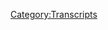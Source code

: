{{DEFAULTSORT:
    #_TRANSCRIPT_0560:May 12-13, 2003
}}{{Transcript
    | title         = [[560: May 12-13, 2003]]
    | caption       = [https://knowledgefight.libsyn.com/560-may-12-13-2003 Listen to this episode on Libsyn]
    | episodeNumber = [[560: May 12-13, 2003|560]]
    | length        = 01:42:19
}}

{{MessageBox
    | header     = Warning: Bot Generated Content
    | text       = This transcript was automatically generated by transcription software and likely contains many mistakes and misattributions. Please check the audio for definitive quotes, attribution, and context.
    | image      = N3yvass4myg91.webp
    | imagewidth = 50px
    | id         = warning
}}

{{TranscriptBlock
    | name      = Unknown Speaker
    | timestamp = 00:00:00.000
    | text      = N-N-N-N-N-N-N-Knowledge Fight
}}

{{TranscriptBlock
    | name      = Unknown Speaker
    | timestamp = 00:00:12.960
    | text      = Dan and Jordan, I am sweating.
}}

{{TranscriptBlock
    | name      = Unknown Speaker
    | timestamp = 00:00:19.600
    | text      = Knowledgefight.com, it's time to pray.
}}

{{TranscriptBlock
    | name      = Unknown Speaker
    | timestamp = 00:00:21.399
    | text      = I have great respect for knowledgefight.
}}

{{TranscriptBlock
    | name      = Unknown Speaker
    | timestamp = 00:00:23.920
    | text      = Knowledgefight.
}}

{{TranscriptBlock
    | name      = Unknown Speaker
    | timestamp = 00:00:24.920
    | text      = I'm sick of them posing as if they're the good guys saying we are the bad guys.
}}

{{TranscriptBlock
    | name      = Unknown Speaker
    | timestamp = 00:00:29.359
    | text      = I love you.
}}

{{TranscriptBlock
    | name      = Unknown Speaker
    | timestamp = 00:00:59.359
    | text      = Hey everybody, welcome back to Knowledge Fight, I'm Dan.
}}

{{TranscriptBlock
    | name      = Unknown Speaker
    | timestamp = 00:01:01.359
    | text      = I'm Jordan.
}}

{{TranscriptBlock
    | name      = Unknown Speaker
    | timestamp = 00:01:01.859
    | text      = We're a couple dudes, I can sit around, talk about how great Selene is, and also discuss Alex Jones.
}}

{{TranscriptBlock
    | name      = Unknown Speaker
    | timestamp = 00:01:08.159
    | text      = Oh, indeed we are, Dan.
}}

{{TranscriptBlock
    | name      = Unknown Speaker
    | timestamp = 00:01:09.760
    | text      = Ah, Cult of Selene, whee!
}}

{{TranscriptBlock
    | name      = Unknown Speaker
    | timestamp = 00:01:11.260
    | text      = Uh, hm.
}}

{{TranscriptBlock
    | name      = Unknown Speaker
    | timestamp = 00:01:13.060
    | text      = See, I wasn't even going to bring attention to it that time.
}}

{{TranscriptBlock
    | name      = Unknown Speaker
    | timestamp = 00:01:15.459
    | text      = Harumpf.
}}

{{TranscriptBlock
    | name      = Unknown Speaker
    | timestamp = 00:01:17.260
    | text      = Dan!
}}

{{TranscriptBlock
    | name      = Unknown Speaker
    | timestamp = 00:01:17.859
    | text      = Jordan.
}}

{{TranscriptBlock
    | name      = Unknown Speaker
    | timestamp = 00:01:18.359
    | text      = I have a quick question for you.
}}

{{TranscriptBlock
    | name      = Unknown Speaker
    | timestamp = 00:01:19.159
    | text      = What's up?
}}

{{TranscriptBlock
    | name      = Unknown Speaker
    | timestamp = 00:01:19.859
    | text      = Uh, what's your bright spot today?
}}

{{TranscriptBlock
    | name      = Unknown Speaker
    | timestamp = 00:01:20.959
    | text      = My bright spot today, Jordan, is that I survived an ordeal that would destroy a lesser version of myself.
}}

{{TranscriptBlock
    | name      = Unknown Speaker
    | timestamp = 00:01:27.260
    | text      = Oh, oh yes.
}}

{{TranscriptBlock
    | name      = Unknown Speaker
    | timestamp = 00:01:28.659
    | text      = And that is that the other night, I ordered some food for delivery, and I went downstairs to get it, and I locked myself out.
}}

{{TranscriptBlock
    | name      = Unknown Speaker
    | timestamp = 00:01:38.459
    | text      = Oh my god.
}}

{{TranscriptBlock
    | name      = Unknown Speaker
    | timestamp = 00:01:39.260
    | text      = Locked myself out of the house at about 9.30 in the evening, and I was terrified.
}}

{{TranscriptBlock
    | name      = Unknown Speaker
    | timestamp = 00:01:44.760
    | text      = Uh, yeah.
}}

{{TranscriptBlock
    | name      = Unknown Speaker
    | timestamp = 00:01:45.359
    | text      = Because I didn't have my keys, I know my landlord's not going to come over, I don't even know who my landlord is.
}}

{{TranscriptBlock
    | name      = Unknown Speaker
    | timestamp = 00:01:49.560
    | text      = No, absolutely not.
}}

{{TranscriptBlock
    | name      = Unknown Speaker
    | timestamp = 00:01:50.659
    | text      = No, no, no, no, no.
}}

{{TranscriptBlock
    | name      = Unknown Speaker
    | timestamp = 00:01:51.760
    | text      = They're not going to come let me in?
}}

{{TranscriptBlock
    | name      = Unknown Speaker
    | timestamp = 00:01:53.359
    | text      = I can't break into my window, because it's not on the bottom floor.
}}

{{TranscriptBlock
    | name      = Unknown Speaker
    | timestamp = 00:01:56.760
    | text      = Third floor, third floor is trouble.
}}

{{TranscriptBlock
    | name      = Unknown Speaker
    | timestamp = 00:01:58.359
    | text      = Uh, I don't think that I have that kind of parkour ability, uh, to scale the building.
}}

{{TranscriptBlock
    | name      = Unknown Speaker
    | timestamp = 00:02:03.459
    | text      = It would be difficult.
}}

{{TranscriptBlock
    | name      = Unknown Speaker
    | timestamp = 00:02:04.560
    | text      = And so I was looking at the neighbors' windows, which is never great, and they're all dark.
}}

{{TranscriptBlock
    | name      = Unknown Speaker
    | timestamp = 00:02:12.460
    | text      = Everything is dark.
}}

{{TranscriptBlock
    | name      = Unknown Speaker
    | timestamp = 00:02:13.360
    | text      = I'm like, I'm not going to hit the buzzer and like wake somebody up.
}}

{{TranscriptBlock
    | name      = Unknown Speaker
    | timestamp = 00:02:16.159
    | text      = Right.
}}

{{TranscriptBlock
    | name      = Unknown Speaker
    | timestamp = 00:02:16.659
    | text      = That seems like too much.
}}

{{TranscriptBlock
    | name      = Unknown Speaker
    | timestamp = 00:02:18.060
    | text      = Could be.
}}

{{TranscriptBlock
    | name      = Unknown Speaker
    | timestamp = 00:02:18.560
    | text      = So I walked around the side of the building, and I saw someone's TV on, and I hit the buzzer.
}}

{{TranscriptBlock
    | name      = Unknown Speaker
    | timestamp = 00:02:24.960
    | text      = And thankfully they buzzed me, but I was so terrified that I was like, well, great.
}}

{{TranscriptBlock
    | name      = Unknown Speaker
    | timestamp = 00:02:29.659
    | text      = I've got my food, but now I guess I'll be-
}}

{{TranscriptBlock
    | name      = Unknown Speaker
    | timestamp = 00:02:32.259
    | text      = Well, at least you wouldn't starve out there.
}}

{{TranscriptBlock
    | name      = Unknown Speaker
    | timestamp = 00:02:34.259
    | text      = I was going to be eating and sleeping out in the alley tonight.
}}

{{TranscriptBlock
    | name      = Unknown Speaker
    | timestamp = 00:02:37.259
    | text      = It was a warm night.
}}

{{TranscriptBlock
    | name      = Unknown Speaker
    | timestamp = 00:02:38.659
    | text      = It wasn't too bad.
}}

{{TranscriptBlock
    | name      = Unknown Speaker
    | timestamp = 00:02:39.560
    | text      = Yeah.
}}

{{TranscriptBlock
    | name      = Unknown Speaker
    | timestamp = 00:02:39.860
    | text      = That's true.
}}

{{TranscriptBlock
    | name      = Unknown Speaker
    | timestamp = 00:02:40.360
    | text      = And that might have been part of the reason why I forgot my keys.
}}

{{TranscriptBlock
    | name      = Unknown Speaker
    | timestamp = 00:02:42.560
    | text      = Yeah, it could have been.
}}

{{TranscriptBlock
    | name      = Unknown Speaker
    | timestamp = 00:02:43.659
    | text      = Uh, because it was just sort of like, hey.
}}

{{TranscriptBlock
    | name      = Unknown Speaker
    | timestamp = 00:02:45.360
    | text      = Did you put your shoes on?
}}

{{TranscriptBlock
    | name      = Unknown Speaker
    | timestamp = 00:02:46.560
    | text      = I think I had sandals.
}}

{{TranscriptBlock
    | name      = Unknown Speaker
    | timestamp = 00:02:47.860
    | text      = Ooh, how dare you.
}}

{{TranscriptBlock
    | name      = Unknown Speaker
    | timestamp = 00:02:50.259
    | text      = How dare you.
}}

{{TranscriptBlock
    | name      = Unknown Speaker
    | timestamp = 00:02:51.360
    | text      = I know you're not a fan of slippers.
}}

{{TranscriptBlock
    | name      = Unknown Speaker
    | timestamp = 00:02:53.460
    | text      = No open toothed shoes.
}}

{{TranscriptBlock
    | name      = Unknown Speaker
    | timestamp = 00:02:55.060
    | text      = It's not open toe.
}}

{{TranscriptBlock
    | name      = Unknown Speaker
    | timestamp = 00:02:55.960
    | text      = It's closed.
}}

{{TranscriptBlock
    | name      = Unknown Speaker
    | timestamp = 00:02:56.659
    | text      = It's closed toe.
}}

{{TranscriptBlock
    | name      = Unknown Speaker
    | timestamp = 00:02:57.560
    | text      = All right.
}}

{{TranscriptBlock
    | name      = Unknown Speaker
    | timestamp = 00:02:58.159
    | text      = So what about you?
}}

{{TranscriptBlock
    | name      = Unknown Speaker
    | timestamp = 00:02:59.159
    | text      = My Bright Spot, Deanne, is currently, as we speak, goes the Eurovision Song Contest.
}}

{{TranscriptBlock
    | name      = Unknown Speaker
    | timestamp = 00:03:07.060
    | text      = I know every year you get very excited about, what the fuck?
}}

{{TranscriptBlock
    | name      = Unknown Speaker
    | timestamp = 00:03:10.560
    | text      = No, you don't.
}}

{{TranscriptBlock
    | name      = Unknown Speaker
    | timestamp = 00:03:11.060
    | text      = No, I don't.
}}

{{TranscriptBlock
    | name      = Unknown Speaker
    | timestamp = 00:03:11.759
    | text      = No, I've never really even watched it before.
}}

{{TranscriptBlock
    | name      = Unknown Speaker
    | timestamp = 00:03:14.159
    | text      = But this is the first time that I've really decided to dig in and watch some Eurovision.
}}

{{TranscriptBlock
    | name      = Unknown Speaker
    | timestamp = 00:03:19.259
    | text      = Sure.
}}

{{TranscriptBlock
    | name      = Unknown Speaker
    | timestamp = 00:03:19.759
    | text      = And it is just universally terrible music.
}}

{{TranscriptBlock
    | name      = Unknown Speaker
    | timestamp = 00:03:23.159
    | text      = But the pageantry is amazing.
}}

{{TranscriptBlock
    | name      = Unknown Speaker
    | timestamp = 00:03:24.159
    | text      = I mean, really, really bad.
}}

{{TranscriptBlock
    | name      = Unknown Speaker
    | timestamp = 00:03:25.259
    | text      = But they're given an airplane hangar to do whatever they want with.
}}

{{TranscriptBlock
    | name      = Unknown Speaker
    | timestamp = 00:03:29.159
    | text      = And they create some ridiculous spectacles.
}}

{{TranscriptBlock
    | name      = Unknown Speaker
    | timestamp = 00:03:31.960
    | text      = And from what I understand, I don't know too much about Eurovision.
}}

{{TranscriptBlock
    | name      = Unknown Speaker
    | timestamp = 00:03:34.560
    | text      = But from what I understand, it gets pretty serious, like country against country.
}}

{{TranscriptBlock
    | name      = Unknown Speaker
    | timestamp = 00:03:39.659
    | text      = Yeah, everybody's cheering.
}}

{{TranscriptBlock
    | name      = Unknown Speaker
    | timestamp = 00:03:42.560
    | text      = Most everybody is doing, like, you know how Americans invented good music?
}}

{{TranscriptBlock
    | name      = Unknown Speaker
    | timestamp = 00:03:49.759
    | text      = They're all doing that.
}}

{{TranscriptBlock
    | name      = Unknown Speaker
    | timestamp = 00:03:51.060
    | text      = But, you know, through their own lens, that kind of thing.
}}

{{TranscriptBlock
    | name      = Unknown Speaker
    | timestamp = 00:03:54.960
    | text      = But some countries do, like, their own shit.
}}

{{TranscriptBlock
    | name      = Unknown Speaker
    | timestamp = 00:03:58.460
    | text      = You know, like traditional stuff.
}}

{{TranscriptBlock
    | name      = Unknown Speaker
    | timestamp = 00:04:00.159
    | text      = And it's really, really good.
}}

{{TranscriptBlock
    | name      = Unknown Speaker
    | timestamp = 00:04:01.560
    | text      = But everything else is garbage.
}}

{{TranscriptBlock
    | name      = Unknown Speaker
    | timestamp = 00:04:05.759
    | text      = Nobody has a good baseline.
}}

{{TranscriptBlock
    | name      = Unknown Speaker
    | timestamp = 00:04:07.259
    | text      = It's just tragic.
}}

{{TranscriptBlock
    | name      = Unknown Speaker
    | timestamp = 00:04:08.560
    | text      = Oh, that's too bad.
}}

{{TranscriptBlock
    | name      = Unknown Speaker
    | timestamp = 00:04:09.759
    | text      = Man, there's light shows everywhere.
}}

{{TranscriptBlock
    | name      = Unknown Speaker
    | timestamp = 00:04:11.659
    | text      = Well, that's great.
}}

{{TranscriptBlock
    | name      = Unknown Speaker
    | timestamp = 00:04:13.060
    | text      = So Jordan, today, speaking of light shows, I would like to let you look into my disco ball.
}}

{{TranscriptBlock
    | name      = Unknown Speaker
    | timestamp = 00:04:19.360
    | text      = It is actually a time machine.
}}

{{TranscriptBlock
    | name      = Unknown Speaker
    | timestamp = 00:04:20.759
    | text      = Alright.
}}

{{TranscriptBlock
    | name      = Unknown Speaker
    | timestamp = 00:04:21.759
    | text      = Okay.
}}

{{TranscriptBlock
    | name      = Unknown Speaker
    | timestamp = 00:04:22.259
    | text      = We're going back in time.
}}

{{TranscriptBlock
    | name      = Unknown Speaker
    | timestamp = 00:04:23.160
    | text      = Disco ball.
}}

{{TranscriptBlock
    | name      = Unknown Speaker
    | timestamp = 00:04:23.860
    | text      = Where are we off to today, Mr. Peabody?
}}

{{TranscriptBlock
    | name      = Unknown Speaker
    | timestamp = 00:04:26.959
    | text      = Well, today we are going to May 12th and 13th, 2003.
}}

{{TranscriptBlock
    | name      = Unknown Speaker
    | timestamp = 00:04:31.959
    | text      = Okay.
}}

{{TranscriptBlock
    | name      = Unknown Speaker
    | timestamp = 00:04:32.459
    | text      = Continuing back in our exploration of Alex Jones in 2003.
}}

{{TranscriptBlock
    | name      = Unknown Speaker
    | timestamp = 00:04:37.259
    | text      = And seeing primarily what he's all about.
}}

{{TranscriptBlock
    | name      = Unknown Speaker
    | timestamp = 00:04:40.660
    | text      = What are some similarities?
}}

{{TranscriptBlock
    | name      = Unknown Speaker
    | timestamp = 00:04:41.959
    | text      = What are some differences?
}}

{{TranscriptBlock
    | name      = Unknown Speaker
    | timestamp = 00:04:43.060
    | text      = Where's the devil at?
}}

{{TranscriptBlock
    | name      = Unknown Speaker
    | timestamp = 00:04:44.759
    | text      = I mean, that's definitely one of the biggest questions.
}}

{{TranscriptBlock
    | name      = Unknown Speaker
    | timestamp = 00:04:46.759
    | text      = Sure, sure.
}}

{{TranscriptBlock
    | name      = Unknown Speaker
    | timestamp = 00:04:47.560
    | text      = Does Alex Jones believe he's fighting the devil in 2003?
}}

{{TranscriptBlock
    | name      = Unknown Speaker
    | timestamp = 00:04:51.259
    | text      = Has his ultimate enemy been revealed to him yet?
}}

{{TranscriptBlock
    | name      = Unknown Speaker
    | timestamp = 00:04:53.860
    | text      = Yes.
}}

{{TranscriptBlock
    | name      = Unknown Speaker
    | timestamp = 00:04:54.560
    | text      = Or have the prophecies that he received in his dreams been a little bit muddled?
}}

{{TranscriptBlock
    | name      = Unknown Speaker
    | timestamp = 00:04:58.459
    | text      = And a secondary element of that question is,
}}

{{TranscriptBlock
    | name      = Unknown Speaker
    | timestamp = 00:05:02.060
    | text      = does Alex believe he's fighting the devil and actively try to hide that from his presentation?
}}

{{TranscriptBlock
    | name      = Unknown Speaker
    | timestamp = 00:05:07.259
    | text      = Yes, correct.
}}

{{TranscriptBlock
    | name      = Unknown Speaker
    | timestamp = 00:05:08.060
    | text      = In order to be taken more seriously at this point in his career.
}}

{{TranscriptBlock
    | name      = Unknown Speaker
    | timestamp = 00:05:11.459
    | text      = Right, right, right, right.
}}

{{TranscriptBlock
    | name      = Unknown Speaker
    | timestamp = 00:05:12.459
    | text      = And at this point, we started the beginning of May 2003 and we're now coming to the middle of the month.
}}

{{TranscriptBlock
    | name      = Unknown Speaker
    | timestamp = 00:05:19.660
    | text      = And I think it's still an open question.
}}

{{TranscriptBlock
    | name      = Unknown Speaker
    | timestamp = 00:05:22.259
    | text      = And we'll learn a little bit more today.
}}

{{TranscriptBlock
    | name      = Unknown Speaker
    | timestamp = 00:05:25.259
    | text      = Alright.
}}

{{TranscriptBlock
    | name      = Unknown Speaker
    | timestamp = 00:05:25.759
    | text      = But before we do, let's take a little moment to say thank you to some wonks.
}}

{{TranscriptBlock
    | name      = Unknown Speaker
    | timestamp = 00:05:29.060
    | text      = Oh, that's a good idea.
}}

{{TranscriptBlock
    | name      = Unknown Speaker
    | timestamp = 00:05:29.959
    | text      = So first, if I become a policy wonk, do I get to see exclusive pictures of Celine being excessively cute?
}}

{{TranscriptBlock
    | name      = Unknown Speaker
    | timestamp = 00:05:34.459
    | text      = Thank you so much, you are now a policy wonk.
}}

{{TranscriptBlock
    | name      = Unknown Speaker
    | timestamp = 00:05:36.259
    | text      = I'm a policy wonk.
}}

{{TranscriptBlock
    | name      = Unknown Speaker
    | timestamp = 00:05:37.360
    | text      = Thank you very much!
}}

{{TranscriptBlock
    | name      = Unknown Speaker
    | timestamp = 00:05:38.459
    | text      = I'm not sure, but I will send a picture of Celine to Jordan so you can tweet it.
}}

{{TranscriptBlock
    | name      = Unknown Speaker
    | timestamp = 00:05:42.860
    | text      = Yeah, there are no exclusive pictures of Celine here.
}}

{{TranscriptBlock
    | name      = Unknown Speaker
    | timestamp = 00:05:46.160
    | text      = No, but I could give you a cute picture and you could put it on Twitter if you like.
}}

{{TranscriptBlock
    | name      = Unknown Speaker
    | timestamp = 00:05:49.660
    | text      = I'll take care of it.
}}

{{TranscriptBlock
    | name      = Unknown Speaker
    | timestamp = 00:05:50.660
    | text      = Next, Louis Box, thank you so much, you are now a policy wonk.
}}

{{TranscriptBlock
    | name      = Unknown Speaker
    | timestamp = 00:05:53.660
    | text      = I'm a policy wonk.
}}

{{TranscriptBlock
    | name      = Unknown Speaker
    | timestamp = 00:05:54.759
    | text      = Thank you, Louis Box.
}}

{{TranscriptBlock
    | name      = Unknown Speaker
    | timestamp = 00:05:55.459
    | text      = Thank you.
}}

{{TranscriptBlock
    | name      = Unknown Speaker
    | timestamp = 00:05:55.959
    | text      = Next, TheMorningDude listening on Steve Puchenik's neon nips, thank you so much, you are now a policy wonk.
}}

{{TranscriptBlock
    | name      = Unknown Speaker
    | timestamp = 00:06:00.660
    | text      = I'm a policy wonk.
}}

{{TranscriptBlock
    | name      = Unknown Speaker
    | timestamp = 00:06:01.759
    | text      = Thank you very much, terrifying nightmare that will never escape my brain.
}}

{{TranscriptBlock
    | name      = Unknown Speaker
    | timestamp = 00:06:05.660
    | text      = Next, Joe, my neighbors might think I actually listened to Alex, thank you so much, you are now a policy wonk.
}}

{{TranscriptBlock
    | name      = Unknown Speaker
    | timestamp = 00:06:11.660
    | text      = I'm a policy wonk.
}}

{{TranscriptBlock
    | name      = Unknown Speaker
    | timestamp = 00:06:12.660
    | text      = Thank you very much!
}}

{{TranscriptBlock
    | name      = Unknown Speaker
    | timestamp = 00:06:13.860
    | text      = Next, I came here to say that you were this close to the joke, not all heroes wear masks, thank you so much, you are now a policy wonk.
}}

{{TranscriptBlock
    | name      = Unknown Speaker
    | timestamp = 00:06:21.060
    | text      = I'm a policy wonk.
}}

{{TranscriptBlock
    | name      = Unknown Speaker
    | timestamp = 00:06:22.060
    | text      = I like policy wonk names that are joke critiques.
}}

{{TranscriptBlock
    | name      = Unknown Speaker
    | timestamp = 00:06:24.660
    | text      = Really, that one actually almost hits me in the gut a little bit.
}}

{{TranscriptBlock
    | name      = Unknown Speaker
    | timestamp = 00:06:28.259
    | text      = That's a little bit like a get off your high horse thing, okay?
}}

{{TranscriptBlock
    | name      = Unknown Speaker
    | timestamp = 00:06:32.060
    | text      = Next, EscapedSonOfAPreecherMan, thank you so much, you are now a policy wonk.
}}

{{TranscriptBlock
    | name      = Unknown Speaker
    | timestamp = 00:06:35.459
    | text      = I'm a policy wonk.
}}

{{TranscriptBlock
    | name      = Unknown Speaker
    | timestamp = 00:06:36.660
    | text      = Thank you very much!
}}

{{TranscriptBlock
    | name      = Unknown Speaker
    | timestamp = 00:06:37.660
    | text      = The only one who could ever reach me was the escaped son of a bitch, but...
}}

{{TranscriptBlock
    | name      = Unknown Speaker
    | timestamp = 00:06:41.660
    | text      = Next, ScooterTheCorgi, thank you so much, you are now a policy wonk.
}}

{{TranscriptBlock
    | name      = Unknown Speaker
    | timestamp = 00:06:45.660
    | text      = I'm a policy wonk.
}}

{{TranscriptBlock
    | name      = Unknown Speaker
    | timestamp = 00:06:46.660
    | text      = Thanks, Scoot.
}}

{{TranscriptBlock
    | name      = Unknown Speaker
    | timestamp = 00:06:47.660
    | text      = Thank you very much.
}}

{{TranscriptBlock
    | name      = Unknown Speaker
    | timestamp = 00:06:49.660
    | text      = And, Jordan, even though we're in the past, I should say that something's happening in the present, but not just Eurovision.
}}

{{TranscriptBlock
    | name      = Unknown Speaker
    | timestamp = 00:06:54.660
    | text      = Right.
}}

{{TranscriptBlock
    | name      = Unknown Speaker
    | timestamp = 00:06:55.660
    | text      = Not just Eurovision.
}}

{{TranscriptBlock
    | name      = Unknown Speaker
    | timestamp = 00:06:56.660
    | text      = And that is that some people have some birthdays.
}}

{{TranscriptBlock
    | name      = Unknown Speaker
    | timestamp = 00:07:00.660
    | text      = So, in 20...
}}

{{TranscriptBlock
    | name      = Unknown Speaker
    | timestamp = 00:07:01.660
    | text      = What have we become?
}}

{{TranscriptBlock
    | name      = Unknown Speaker
    | timestamp = 00:07:02.660
    | text      = In 2021, I should tell you, this weekend was chock-a-block with policy wonk birthdays.
}}

{{TranscriptBlock
    | name      = Unknown Speaker
    | timestamp = 00:07:09.660
    | text      = Sure, sure.
}}

{{TranscriptBlock
    | name      = Unknown Speaker
    | timestamp = 00:07:10.660
    | text      = We got Heather M. had a birthday.
}}

{{TranscriptBlock
    | name      = Unknown Speaker
    | timestamp = 00:07:12.660
    | text      = Happy birthday, Heather M.
}}

{{TranscriptBlock
    | name      = Unknown Speaker
    | timestamp = 00:07:13.660
    | text      = Happy birthday.
}}

{{TranscriptBlock
    | name      = Unknown Speaker
    | timestamp = 00:07:14.660
    | text      = Throwback Zach had a birthday.
}}

{{TranscriptBlock
    | name      = Unknown Speaker
    | timestamp = 00:07:16.660
    | text      = Throwback Zach!
}}

{{TranscriptBlock
    | name      = Unknown Speaker
    | timestamp = 00:07:17.660
    | text      = Happy birthday.
}}

{{TranscriptBlock
    | name      = Unknown Speaker
    | timestamp = 00:07:18.660
    | text      = And Ethan Mary sent a message wanting us to wish you a happy birthday over the weekend.
}}

{{TranscriptBlock
    | name      = Unknown Speaker
    | timestamp = 00:07:23.660
    | text      = Hope you all...
}}

{{TranscriptBlock
    | name      = Unknown Speaker
    | timestamp = 00:07:24.660
    | text      = Happy birthday, Ethan.
}}

{{TranscriptBlock
    | name      = Unknown Speaker
    | timestamp = 00:07:25.660
    | text      = Yeah.
}}

{{TranscriptBlock
    | name      = Unknown Speaker
    | timestamp = 00:07:26.660
    | text      = Alright.
}}

{{TranscriptBlock
    | name      = Unknown Speaker
    | timestamp = 00:07:27.660
    | text      = We start here on the 12th, and it is a slog.
}}

{{TranscriptBlock
    | name      = Unknown Speaker
    | timestamp = 00:07:32.660
    | text      = It is a rough time at the beginning.
}}

{{TranscriptBlock
    | name      = Unknown Speaker
    | timestamp = 00:07:35.660
    | text      = But Alex gets around to some actual news, and that is where we will jump in.
}}

{{TranscriptBlock
    | name      = Unknown Speaker
    | timestamp = 00:07:38.660
    | text      = You can't judge these books by their covers, the LA Times.
}}

{{TranscriptBlock
    | name      = Unknown Speaker
    | timestamp = 00:07:43.660
    | text      = Many textbooks distort history, slamming the US and glorifying despotic regimes.
}}

{{TranscriptBlock
    | name      = Unknown Speaker
    | timestamp = 00:07:51.660
    | text      = Last week, the LA Times had an article saying McCarthy was right.
}}

{{TranscriptBlock
    | name      = Unknown Speaker
    | timestamp = 00:07:56.660
    | text      = What is going on?
}}

{{TranscriptBlock
    | name      = Unknown Speaker
    | timestamp = 00:07:58.660
    | text      = The liberal papers sound conservative.
}}

{{TranscriptBlock
    | name      = Unknown Speaker
    | timestamp = 00:08:01.660
    | text      = The conservative papers sound liberal.
}}

{{TranscriptBlock
    | name      = Unknown Speaker
    | timestamp = 00:08:03.660
    | text      = I mean, they're really scrambling things right now.
}}

{{TranscriptBlock
    | name      = Unknown Speaker
    | timestamp = 00:08:06.660
    | text      = So just a quick reminder, the LA Times editorial that Alex is talking about did not say that
}}

{{TranscriptBlock
    | name      = Unknown Speaker
    | timestamp = 00:08:10.660
    | text      = McCarthy was right.
}}

{{TranscriptBlock
    | name      = Unknown Speaker
    | timestamp = 00:08:11.660
    | text      = No.
}}

{{TranscriptBlock
    | name      = Unknown Speaker
    | timestamp = 00:08:12.660
    | text      = It was in fact a scathing condemnation of McCarthy and his tactics, and a plea not to
}}

{{TranscriptBlock
    | name      = Unknown Speaker
    | timestamp = 00:08:16.660
    | text      = throw out all opposition to communism just based on how big a piece of shit he was.
}}

{{TranscriptBlock
    | name      = Unknown Speaker
    | timestamp = 00:08:20.660
    | text      = So maybe journalistic outlets aren't as topsy-turvy as he's kind of presenting it.
}}

{{TranscriptBlock
    | name      = Unknown Speaker
    | timestamp = 00:08:24.660
    | text      = No.
}}

{{TranscriptBlock
    | name      = Unknown Speaker
    | timestamp = 00:08:25.660
    | text      = If you just make assumptions based on headlines and what you think things are, then maybe
}}

{{TranscriptBlock
    | name      = Unknown Speaker
    | timestamp = 00:08:29.660
    | text      = things are topsy-turvy.
}}

{{TranscriptBlock
    | name      = Unknown Speaker
    | timestamp = 00:08:30.660
    | text      = That could be topsy-turvy.
}}

{{TranscriptBlock
    | name      = Unknown Speaker
    | timestamp = 00:08:31.660
    | text      = So I was able to find this article that Alex is talking about in the LA Times about textbooks.
}}

{{TranscriptBlock
    | name      = Unknown Speaker
    | timestamp = 00:08:35.659
    | text      = It's by Diane Ravitch, an author whose work is almost exclusively about education-related
}}

{{TranscriptBlock
    | name      = Unknown Speaker
    | timestamp = 00:08:40.659
    | text      = issues.
}}

{{TranscriptBlock
    | name      = Unknown Speaker
    | timestamp = 00:08:41.659
    | text      = The first thing to point out is that this, much like the other article Alex cites, is
}}

{{TranscriptBlock
    | name      = Unknown Speaker
    | timestamp = 00:08:46.659
    | text      = an editorial.
}}

{{TranscriptBlock
    | name      = Unknown Speaker
    | timestamp = 00:08:47.659
    | text      = Ravitch is writing in the first person, and it's not a piece of straight reporting.
}}

{{TranscriptBlock
    | name      = Unknown Speaker
    | timestamp = 00:08:51.659
    | text      = Around this time in history, Ravitch had just released a book titled The Language Police,
}}

{{TranscriptBlock
    | name      = Unknown Speaker
    | timestamp = 00:08:56.659
    | text      = How Pressure Groups Restrict What Students Learn.
}}

{{TranscriptBlock
    | name      = Unknown Speaker
    | timestamp = 00:08:59.659
    | text      = The book was about how fear of igniting controversy from both left and right-wing pressure groups
}}

{{TranscriptBlock
    | name      = Unknown Speaker
    | timestamp = 00:09:03.659
    | text      = has led to textbooks that give students an incomplete view of subjects like history and
}}

{{TranscriptBlock
    | name      = Unknown Speaker
    | timestamp = 00:09:07.659
    | text      = literature.
}}

{{TranscriptBlock
    | name      = Unknown Speaker
    | timestamp = 00:09:08.659
    | text      = In her article for the Times, she says, quote, the textbooks go out of their way to sanitize
}}

{{TranscriptBlock
    | name      = Unknown Speaker
    | timestamp = 00:09:12.659
    | text      = the very practices in non-Western cultures that they rightly condemn in our society.
}}

{{TranscriptBlock
    | name      = Unknown Speaker
    | timestamp = 00:09:17.659
    | text      = For instance, every textbook acknowledges that the enslavement of Africans by the West
}}

{{TranscriptBlock
    | name      = Unknown Speaker
    | timestamp = 00:09:21.659
    | text      = was a great crime.
}}

{{TranscriptBlock
    | name      = Unknown Speaker
    | timestamp = 00:09:22.659
    | text      = However, when describing slavery in the Middle East or Africa, many claim that it is a path
}}

{{TranscriptBlock
    | name      = Unknown Speaker
    | timestamp = 00:09:26.659
    | text      = to upward career mobility or a chance to join a new family.
}}

{{TranscriptBlock
    | name      = Unknown Speaker
    | timestamp = 00:09:30.659
    | text      = Slavery is wrong in any time and place and should be recognized as such.
}}

{{TranscriptBlock
    | name      = Unknown Speaker
    | timestamp = 00:09:33.659
    | text      = That's a fair enough point, but I want to make sure that we illuminate how this criticism
}}

{{TranscriptBlock
    | name      = Unknown Speaker
    | timestamp = 00:09:37.659
    | text      = is different than that that's lobbied by someone like Alex.
}}

{{TranscriptBlock
    | name      = Unknown Speaker
    | timestamp = 00:09:41.659
    | text      = Alex doesn't want all cultures to be represented accurately and with proper historical context.
}}

{{TranscriptBlock
    | name      = Unknown Speaker
    | timestamp = 00:09:46.659
    | text      = He would want the Middle Eastern or African slavery discussed, but he would also want
}}

{{TranscriptBlock
    | name      = Unknown Speaker
    | timestamp = 00:09:50.659
    | text      = the textbooks to ignore American slavery, or if they had to cover it, the focus should
}}

{{TranscriptBlock
    | name      = Unknown Speaker
    | timestamp = 00:09:54.659
    | text      = be on how America actually ended slavery.
}}

{{TranscriptBlock
    | name      = Unknown Speaker
    | timestamp = 00:09:56.659
    | text      = No, if it weren't for white people, we never would have ended slavery.
}}

{{TranscriptBlock
    | name      = Unknown Speaker
    | timestamp = 00:10:00.659
    | text      = Everybody knows this.
}}

{{TranscriptBlock
    | name      = Unknown Speaker
    | timestamp = 00:10:01.659
    | text      = Ravitch is pointing out certain textbooks that she's read that are lazy.
}}

{{TranscriptBlock
    | name      = Unknown Speaker
    | timestamp = 00:10:05.659
    | text      = Alex just doesn't want history to make him feel bad.
}}

{{TranscriptBlock
    | name      = Unknown Speaker
    | timestamp = 00:10:08.659
    | text      = It would make him feel really bad.
}}

{{TranscriptBlock
    | name      = Unknown Speaker
    | timestamp = 00:10:10.659
    | text      = It would make him feel really bad.
}}

{{TranscriptBlock
    | name      = Unknown Speaker
    | timestamp = 00:10:11.659
    | text      = It's a very specific difference.
}}

{{TranscriptBlock
    | name      = Unknown Speaker
    | timestamp = 00:10:12.659
    | text      = Yeah, yeah, you know, if you're quoting Thomas Jefferson incorrectly all the time,
}}

{{TranscriptBlock
    | name      = Unknown Speaker
    | timestamp = 00:10:17.659
    | text      = but it's like, hey, I'm Thomas Jefferson.
}}

{{TranscriptBlock
    | name      = Unknown Speaker
    | timestamp = 00:10:19.659
    | text      = I love having slaves.
}}

{{TranscriptBlock
    | name      = Unknown Speaker
    | timestamp = 00:10:21.659
    | text      = It'd make you feel like maybe the founding fathers weren't very smart.
}}

{{TranscriptBlock
    | name      = Unknown Speaker
    | timestamp = 00:10:24.659
    | text      = Also, I suspect that Alex wouldn't like this paragraph in the Times article.
}}

{{TranscriptBlock
    | name      = Unknown Speaker
    | timestamp = 00:10:29.659
    | text      = Quote, the history's treatment of religion is scandalous.
}}

{{TranscriptBlock
    | name      = Unknown Speaker
    | timestamp = 00:10:32.659
    | text      = The origin stories of each religion are recounted as if they were documented history
}}

{{TranscriptBlock
    | name      = Unknown Speaker
    | timestamp = 00:10:36.659
    | text      = rather than religious myths.
}}

{{TranscriptBlock
    | name      = Unknown Speaker
    | timestamp = 00:10:37.659
    | text      = Many publishers have multicultural advisory boards to ensure the textbooks contain
}}

{{TranscriptBlock
    | name      = Unknown Speaker
    | timestamp = 00:10:41.659
    | text      = only positive facts about religion or ethnic groups.
}}

{{TranscriptBlock
    | name      = Unknown Speaker
    | timestamp = 00:10:44.659
    | text      = I suspect that Alex didn't read the whole article since he definitely would not like
}}

{{TranscriptBlock
    | name      = Unknown Speaker
    | timestamp = 00:10:47.659
    | text      = the suggestion that his religious beliefs are a myth.
}}

{{TranscriptBlock
    | name      = Unknown Speaker
    | timestamp = 00:10:50.659
    | text      = Also, that clip that we listened to is like a half hour into the show.
}}

{{TranscriptBlock
    | name      = Unknown Speaker
    | timestamp = 00:10:53.659
    | text      = It's a real, it was walking through molasses.
}}

{{TranscriptBlock
    | name      = Unknown Speaker
    | timestamp = 00:10:56.659
    | text      = Yeah, yeah, that's not good.
}}

{{TranscriptBlock
    | name      = Unknown Speaker
    | timestamp = 00:10:58.659
    | text      = It was tough.
}}

{{TranscriptBlock
    | name      = Unknown Speaker
    | timestamp = 00:10:59.659
    | text      = That's not good.
}}

{{TranscriptBlock
    | name      = Unknown Speaker
    | timestamp = 00:11:00.659
    | text      = But it started up fast after half an hour.
}}

{{TranscriptBlock
    | name      = Unknown Speaker
    | timestamp = 00:11:03.659
    | text      = And it got into some, like, really interesting stuff that, like,
}}

{{TranscriptBlock
    | name      = Unknown Speaker
    | timestamp = 00:11:07.659
    | text      = when I think about, like, going back in time and looking at these episodes,
}}

{{TranscriptBlock
    | name      = Unknown Speaker
    | timestamp = 00:11:12.659
    | text      = this is such a good example of, like, being able to go in different directions
}}

{{TranscriptBlock
    | name      = Unknown Speaker
    | timestamp = 00:11:18.659
    | text      = from things that Alex says and learning about interesting stuff like this.
}}

{{TranscriptBlock
    | name      = Unknown Speaker
    | timestamp = 00:11:23.659
    | text      = This is now in the Belfast Telegraph.
}}

{{TranscriptBlock
    | name      = Unknown Speaker
    | timestamp = 00:11:26.659
    | text      = It is in the BBC.
}}

{{TranscriptBlock
    | name      = Unknown Speaker
    | timestamp = 00:11:28.659
    | text      = It is in the London Guardian.
}}

{{TranscriptBlock
    | name      = Unknown Speaker
    | timestamp = 00:11:31.659
    | text      = Top double agent in IRA, guilty of up to 40 murders.
}}

{{TranscriptBlock
    | name      = Unknown Speaker
    | timestamp = 00:11:36.659
    | text      = Turns out that the top man in the IRA carrying out the bombings,
}}

{{TranscriptBlock
    | name      = Unknown Speaker
    | timestamp = 00:11:42.659
    | text      = the killings, the shootings, everything, as we told you last year,
}}

{{TranscriptBlock
    | name      = Unknown Speaker
    | timestamp = 00:11:48.659
    | text      = was MI5-6, ultra-secret agent.
}}

{{TranscriptBlock
    | name      = Unknown Speaker
    | timestamp = 00:11:53.659
    | text      = Okay. All right.
}}

{{TranscriptBlock
    | name      = Unknown Speaker
    | timestamp = 00:11:55.659
    | text      = So what's going on here is that Alex is glossing over an amazing story
}}

{{TranscriptBlock
    | name      = Unknown Speaker
    | timestamp = 00:12:00.659
    | text      = just to make it valuable to his worldview when, in fact, it doesn't really work at all.
}}

{{TranscriptBlock
    | name      = Unknown Speaker
    | timestamp = 00:12:05.659
    | text      = The IRA member in question here is a double agent for British intelligence
}}

{{TranscriptBlock
    | name      = Unknown Speaker
    | timestamp = 00:12:08.659
    | text      = codenamed Steakknife.
}}

{{TranscriptBlock
    | name      = Unknown Speaker
    | timestamp = 00:12:10.659
    | text      = He denies that any of this is-
}}

{{TranscriptBlock
    | name      = Unknown Speaker
    | timestamp = 00:12:12.659
    | text      = That is not as cool as you made it sound.
}}

{{TranscriptBlock
    | name      = Unknown Speaker
    | timestamp = 00:12:14.659
    | text      = Codenamed Steakknife? No, that sucks. That would be terrible.
}}

{{TranscriptBlock
    | name      = Unknown Speaker
    | timestamp = 00:12:16.659
    | text      = I don't want to be codenamed Steakknife.
}}

{{TranscriptBlock
    | name      = Unknown Speaker
    | timestamp = 00:12:18.659
    | text      = It's S-T-A-K-E.
}}

{{TranscriptBlock
    | name      = Unknown Speaker
    | timestamp = 00:12:21.659
    | text      = That's even worse. I don't want to be a pun.
}}

{{TranscriptBlock
    | name      = Unknown Speaker
    | timestamp = 00:12:23.659
    | text      = Whatever.
}}

{{TranscriptBlock
    | name      = Unknown Speaker
    | timestamp = 00:12:24.659
    | text      = Okay.
}}

{{TranscriptBlock
    | name      = Unknown Speaker
    | timestamp = 00:12:25.659
    | text      = So he denies that any of this is true, but it's widely understood
}}

{{TranscriptBlock
    | name      = Unknown Speaker
    | timestamp = 00:12:27.659
    | text      = that this was a man named Freddy Scappaticci.
}}

{{TranscriptBlock
    | name      = Unknown Speaker
    | timestamp = 00:12:30.659
    | text      = And if his denial isn't a lie, his story is bananas.
}}

{{TranscriptBlock
    | name      = Unknown Speaker
    | timestamp = 00:12:34.659
    | text      = So there's a great piece about this by James Harkin in GQ
}}

{{TranscriptBlock
    | name      = Unknown Speaker
    | timestamp = 00:12:37.659
    | text      = that I'm taking a lot of the background information for,
}}

{{TranscriptBlock
    | name      = Unknown Speaker
    | timestamp = 00:12:40.659
    | text      = and I would recommend people check out that article.
}}

{{TranscriptBlock
    | name      = Unknown Speaker
    | timestamp = 00:12:43.659
    | text      = Okay, cool.
}}

{{TranscriptBlock
    | name      = Unknown Speaker
    | timestamp = 00:12:44.659
    | text      = Apparently, in the late 1970s, Scappaticci met an army sergeant named Peter Jones,
}}

{{TranscriptBlock
    | name      = Unknown Speaker
    | timestamp = 00:12:50.659
    | text      = a guy who's so charismatic that his superiors, quote,
}}

{{TranscriptBlock
    | name      = Unknown Speaker
    | timestamp = 00:12:53.659
    | text      = allowed him to wear civilian clothes, don a beard, and develop his own sources.
}}

{{TranscriptBlock
    | name      = Unknown Speaker
    | timestamp = 00:12:57.659
    | text      = So he was Sergeant Bilko.
}}

{{TranscriptBlock
    | name      = Unknown Speaker
    | timestamp = 00:12:59.659
    | text      = Somehow, through the magic of charm and booze, even though Jones worked for the British Army
}}

{{TranscriptBlock
    | name      = Unknown Speaker
    | timestamp = 00:13:04.659
    | text      = and Scappaticci was in the IRA, they forged a friendship that resulted in Scappaticci becoming a mole.
}}

{{TranscriptBlock
    | name      = Unknown Speaker
    | timestamp = 00:13:10.659
    | text      = Wow, this is a real Romeo and Juliet situation.
}}

{{TranscriptBlock
    | name      = Unknown Speaker
    | timestamp = 00:13:14.659
    | text      = This is kind of a, yeah, I like it.
}}

{{TranscriptBlock
    | name      = Unknown Speaker
    | timestamp = 00:13:17.659
    | text      = So by this point, the IRA had become a slightly smaller organization,
}}

{{TranscriptBlock
    | name      = Unknown Speaker
    | timestamp = 00:13:20.659
    | text      = which was aware that they were spies trying to infiltrate their ranks and become snitches.
}}

{{TranscriptBlock
    | name      = Unknown Speaker
    | timestamp = 00:13:25.659
    | text      = As such, they put together a counterintelligence team,
}}

{{TranscriptBlock
    | name      = Unknown Speaker
    | timestamp = 00:13:28.659
    | text      = which was meant to root out any potential spies.
}}

{{TranscriptBlock
    | name      = Unknown Speaker
    | timestamp = 00:13:30.659
    | text      = From Harkins' article, quote,
}}

{{TranscriptBlock
    | name      = Unknown Speaker
    | timestamp = 00:13:32.659
    | text      = By the mid-1980s, Scappaticci was the deputy head of internal security
}}

{{TranscriptBlock
    | name      = Unknown Speaker
    | timestamp = 00:13:37.659
    | text      = and a trusted member of its general headquarters staff.
}}

{{TranscriptBlock
    | name      = Unknown Speaker
    | timestamp = 00:13:39.659
    | text      = This story happened so many goddamn times!
}}

{{TranscriptBlock
    | name      = Unknown Speaker
    | timestamp = 00:13:43.659
    | text      = Why are you always put in charge of your own investigation?
}}

{{TranscriptBlock
    | name      = Unknown Speaker
    | timestamp = 00:13:47.659
    | text      = Yeah.
}}

{{TranscriptBlock
    | name      = Unknown Speaker
    | timestamp = 00:13:48.659
    | text      = Essentially, through unconventional methods,
}}

{{TranscriptBlock
    | name      = Unknown Speaker
    | timestamp = 00:13:51.659
    | text      = the British government had cultivated a relationship with a double agent
}}

{{TranscriptBlock
    | name      = Unknown Speaker
    | timestamp = 00:13:54.659
    | text      = who was placed internally in a position that was almost comically strategically-
}}

{{TranscriptBlock
    | name      = Unknown Speaker
    | timestamp = 00:13:57.659
    | text      = It's just ridiculous!
}}

{{TranscriptBlock
    | name      = Unknown Speaker
    | timestamp = 00:13:59.659
    | text      = Get the fuck out of here!
}}

{{TranscriptBlock
    | name      = Unknown Speaker
    | timestamp = 00:14:01.659
    | text      = Their double agent was the guy in the IRA who was in charge of finding double agents within the IRA.
}}

{{TranscriptBlock
    | name      = Unknown Speaker
    | timestamp = 00:14:06.659
    | text      = That's unrealistic in a Bond movie!
}}

{{TranscriptBlock
    | name      = Unknown Speaker
    | timestamp = 00:14:09.659
    | text      = You'd be like, get the fuck out of here!
}}

{{TranscriptBlock
    | name      = Unknown Speaker
    | timestamp = 00:14:11.659
    | text      = Yeah.
}}

{{TranscriptBlock
    | name      = Unknown Speaker
    | timestamp = 00:14:12.659
    | text      = So as is the case with all these sorts of spy-related stories,
}}

{{TranscriptBlock
    | name      = Unknown Speaker
    | timestamp = 00:14:15.659
    | text      = everything is morally questionable.
}}

{{TranscriptBlock
    | name      = Unknown Speaker
    | timestamp = 00:14:17.659
    | text      = A lot of the story revolves around Scappaticci killing or allowing people to be killed
}}

{{TranscriptBlock
    | name      = Unknown Speaker
    | timestamp = 00:14:21.659
    | text      = who could compromise his position as a double agent,
}}

{{TranscriptBlock
    | name      = Unknown Speaker
    | timestamp = 00:14:24.659
    | text      = or people who they needed to protect in order to pursue goals of, like, arresting higher-up figures.
}}

{{TranscriptBlock
    | name      = Unknown Speaker
    | timestamp = 00:14:29.659
    | text      = Sure, sure.
}}

{{TranscriptBlock
    | name      = Unknown Speaker
    | timestamp = 00:14:30.659
    | text      = And unfortunately, some of those people definitely got killed.
}}

{{TranscriptBlock
    | name      = Unknown Speaker
    | timestamp = 00:14:32.659
    | text      = Yeah, yeah, yeah. Gotcha.
}}

{{TranscriptBlock
    | name      = Unknown Speaker
    | timestamp = 00:14:33.659
    | text      = It's messy business, and no one's hands are clean,
}}

{{TranscriptBlock
    | name      = Unknown Speaker
    | timestamp = 00:14:35.659
    | text      = but depending on whose version of the story you believe,
}}

{{TranscriptBlock
    | name      = Unknown Speaker
    | timestamp = 00:14:38.659
    | text      = this is all made up, according to Scappaticci.
}}

{{TranscriptBlock
    | name      = Unknown Speaker
    | timestamp = 00:14:40.659
    | text      = Okay.
}}

{{TranscriptBlock
    | name      = Unknown Speaker
    | timestamp = 00:14:41.659
    | text      = Or Scappaticci was responsible for helping disrupt multiple terrorist plots at a horrible cost.
}}

{{TranscriptBlock
    | name      = Unknown Speaker
    | timestamp = 00:14:47.659
    | text      = The accusation that Freddy Scappaticci was steak knife came to light in 2003,
}}

{{TranscriptBlock
    | name      = Unknown Speaker
    | timestamp = 00:14:51.659
    | text      = and this became a big story, as well it should be.
}}

{{TranscriptBlock
    | name      = Unknown Speaker
    | timestamp = 00:14:55.659
    | text      = The important piece to recognize here, though, is that Alex is missing the forest for the trees.
}}

{{TranscriptBlock
    | name      = Unknown Speaker
    | timestamp = 00:14:59.659
    | text      = He deprives his audience of learning about this fascinating piece of history,
}}

{{TranscriptBlock
    | name      = Unknown Speaker
    | timestamp = 00:15:02.659
    | text      = or from learning about the history of the IRA and the Troubles,
}}

{{TranscriptBlock
    | name      = Unknown Speaker
    | timestamp = 00:15:05.659
    | text      = because the headline works a different way for him.
}}

{{TranscriptBlock
    | name      = Unknown Speaker
    | timestamp = 00:15:08.659
    | text      = This is a story about a very well-placed double agent within the IRA,
}}

{{TranscriptBlock
    | name      = Unknown Speaker
    | timestamp = 00:15:12.659
    | text      = but to Alex, this can prove that MI6 was running the IRA all along,
}}

{{TranscriptBlock
    | name      = Unknown Speaker
    | timestamp = 00:15:17.659
    | text      = and the bombings and the attacks were all just false flags.
}}

{{TranscriptBlock
    | name      = Unknown Speaker
    | timestamp = 00:15:21.659
    | text      = That's an outrageous misuse of this story, and by reporting it this way,
}}

{{TranscriptBlock
    | name      = Unknown Speaker
    | timestamp = 00:15:24.659
    | text      = Alex is actually doing something worse than just ignoring the story altogether.
}}

{{TranscriptBlock
    | name      = Unknown Speaker
    | timestamp = 00:15:28.659
    | text      = He's creating a fake version of it for his audience to erroneously convince themselves they understand.
}}

{{TranscriptBlock
    | name      = Unknown Speaker
    | timestamp = 00:15:34.659
    | text      = He's like Aaron Sorkin!
}}

{{TranscriptBlock
    | name      = Unknown Speaker
    | timestamp = 00:15:36.659
    | text      = Even if all the allegations about Scappaticci are correct and accurate,
}}

{{TranscriptBlock
    | name      = Unknown Speaker
    | timestamp = 00:15:41.659
    | text      = he wasn't the top man in the IRA, and he wasn't the one carrying out the bombings.
}}

{{TranscriptBlock
    | name      = Unknown Speaker
    | timestamp = 00:15:45.659
    | text      = Alex is embellishing that element of the story because it helps him construct the impression
}}

{{TranscriptBlock
    | name      = Unknown Speaker
    | timestamp = 00:15:49.659
    | text      = that the world is all fake, and that everything you hear is a lie.
}}

{{TranscriptBlock
    | name      = Unknown Speaker
    | timestamp = 00:15:53.659
    | text      = It's a perversion of skepticism and curiosity.
}}

{{TranscriptBlock
    | name      = Unknown Speaker
    | timestamp = 00:15:56.659
    | text      = Yeah, it is really a good...
}}

{{TranscriptBlock
    | name      = Unknown Speaker
    | timestamp = 00:15:59.659
    | text      = I mean, as far as storytelling goes, when you reduce it down into this kind of bullshit,
}}

{{TranscriptBlock
    | name      = Unknown Speaker
    | timestamp = 00:16:05.659
    | text      = you miss out on a very human story where people are making difficult decisions in moral grey areas,
}}

{{TranscriptBlock
    | name      = Unknown Speaker
    | timestamp = 00:16:11.659
    | text      = where they're struggling to keep from being caught,
}}

{{TranscriptBlock
    | name      = Unknown Speaker
    | timestamp = 00:16:13.659
    | text      = while at the same time struggling to show that they're trying to catch themselves.
}}

{{TranscriptBlock
    | name      = Unknown Speaker
    | timestamp = 00:16:17.659
    | text      = That's a really fascinating story!
}}

{{TranscriptBlock
    | name      = Unknown Speaker
    | timestamp = 00:16:19.659
    | text      = The MI6 already running the IRA is a really boring story, actually.
}}

{{TranscriptBlock
    | name      = Unknown Speaker
    | timestamp = 00:16:23.659
    | text      = Yeah, but it's much easier.
}}

{{TranscriptBlock
    | name      = Unknown Speaker
    | timestamp = 00:16:25.659
    | text      = It has explanatory power over stuff that would be so...
}}

{{TranscriptBlock
    | name      = Unknown Speaker
    | timestamp = 00:16:31.659
    | text      = It takes years of study.
}}

{{TranscriptBlock
    | name      = Unknown Speaker
    | timestamp = 00:16:33.659
    | text      = You could be a historian at a university with tenure,
}}

{{TranscriptBlock
    | name      = Unknown Speaker
    | timestamp = 00:16:39.659
    | text      = and maybe not fully be able to explain it except over the course of a semester.
}}

{{TranscriptBlock
    | name      = Unknown Speaker
    | timestamp = 00:16:44.659
    | text      = Right, right, right.
}}

{{TranscriptBlock
    | name      = Unknown Speaker
    | timestamp = 00:16:45.659
    | text      = Well, I mean, and it goes back again to how boring it is that your enemy is both everywhere
}}

{{TranscriptBlock
    | name      = Unknown Speaker
    | timestamp = 00:16:52.659
    | text      = running everything and is also so incompetent that you can defeat them at any and all times.
}}

{{TranscriptBlock
    | name      = Unknown Speaker
    | timestamp = 00:16:56.659
    | text      = Of course.
}}

{{TranscriptBlock
    | name      = Unknown Speaker
    | timestamp = 00:16:57.659
    | text      = It's like, that's a boring story! I don't care if Superman can always win.
}}

{{TranscriptBlock
    | name      = Unknown Speaker
    | timestamp = 00:17:01.659
    | text      = I don't care.
}}

{{TranscriptBlock
    | name      = Unknown Speaker
    | timestamp = 00:17:03.659
    | text      = Sure.
}}

{{TranscriptBlock
    | name      = Unknown Speaker
    | timestamp = 00:17:04.660
    | text      = I know, it's boring.
}}

{{TranscriptBlock
    | name      = Unknown Speaker
    | timestamp = 00:17:05.660
    | text      = What I was getting at is that it's very unsatisfying if you're a demagogue on the radio
}}

{{TranscriptBlock
    | name      = Unknown Speaker
    | timestamp = 00:17:11.660
    | text      = to be like, alright, let's buckle down and everybody take notes.
}}

{{TranscriptBlock
    | name      = Unknown Speaker
    | timestamp = 00:17:15.660
    | text      = This is going to take forever.
}}

{{TranscriptBlock
    | name      = Unknown Speaker
    | timestamp = 00:17:17.660
    | text      = It's going to require a lot of reading and research on your part.
}}

{{TranscriptBlock
    | name      = Unknown Speaker
    | timestamp = 00:17:20.660
    | text      = Instead...
}}

{{TranscriptBlock
    | name      = Unknown Speaker
    | timestamp = 00:17:21.660
    | text      = Serial became a huge hit!
}}

{{TranscriptBlock
    | name      = Unknown Speaker
    | timestamp = 00:17:23.660
    | text      = Instead, just telling people it's all fake.
}}

{{TranscriptBlock
    | name      = Unknown Speaker
    | timestamp = 00:17:27.660
    | text      = The big boogeyman is running everything, who cares?
}}

{{TranscriptBlock
    | name      = Unknown Speaker
    | timestamp = 00:17:30.660
    | text      = It's all these globalists.
}}

{{TranscriptBlock
    | name      = Unknown Speaker
    | timestamp = 00:17:32.660
    | text      = Serial did become a huge hit.
}}

{{TranscriptBlock
    | name      = Unknown Speaker
    | timestamp = 00:17:35.660
    | text      = I don't know...
}}

{{TranscriptBlock
    | name      = Unknown Speaker
    | timestamp = 00:17:36.660
    | text      = I'm saying it does both. Never mind. I'm sorry.
}}

{{TranscriptBlock
    | name      = Unknown Speaker
    | timestamp = 00:17:38.660
    | text      = I don't know if that was a lecture.
}}

{{TranscriptBlock
    | name      = Unknown Speaker
    | timestamp = 00:17:40.660
    | text      = I was playing both sides.
}}

{{TranscriptBlock
    | name      = Unknown Speaker
    | timestamp = 00:17:41.660
    | text      = Fair enough.
}}

{{TranscriptBlock
    | name      = Unknown Speaker
    | timestamp = 00:17:42.660
    | text      = Yeah.
}}

{{TranscriptBlock
    | name      = Unknown Speaker
    | timestamp = 00:17:43.660
    | text      = Also, I should tell you this.
}}

{{TranscriptBlock
    | name      = Unknown Speaker
    | timestamp = 00:17:44.660
    | text      = Yes.
}}

{{TranscriptBlock
    | name      = Unknown Speaker
    | timestamp = 00:17:45.660
    | text      = In 2018, Freddy Scampaticci's home was searched as part of an investigation into his role
}}

{{TranscriptBlock
    | name      = Unknown Speaker
    | timestamp = 00:17:49.660
    | text      = in the IRA, which didn't result in any murder charges, although he did plead guilty to having
}}

{{TranscriptBlock
    | name      = Unknown Speaker
    | timestamp = 00:17:54.660
    | text      = at least 329 images of animal porn on his computer.
}}

{{TranscriptBlock
    | name      = Unknown Speaker
    | timestamp = 00:17:58.660
    | text      = According to an article in the Irish Times, quote, Westminster's Magistrates Court heard
}}

{{TranscriptBlock
    | name      = Unknown Speaker
    | timestamp = 00:18:02.660
    | text      = Scampaticci tell police that he was not sexually interested in animals, but preferred women
}}

{{TranscriptBlock
    | name      = Unknown Speaker
    | timestamp = 00:18:06.660
    | text      = with big breasts.
}}

{{TranscriptBlock
    | name      = Unknown Speaker
    | timestamp = 00:18:08.660
    | text      = He was ordered to pay a total of 185 pounds, including court costs.
}}

{{TranscriptBlock
    | name      = Unknown Speaker
    | timestamp = 00:18:13.660
    | text      = I...
}}

{{TranscriptBlock
    | name      = Unknown Speaker
    | timestamp = 00:18:14.660
    | text      = Man...
}}

{{TranscriptBlock
    | name      = Unknown Speaker
    | timestamp = 00:18:15.660
    | text      = Okay.
}}

{{TranscriptBlock
    | name      = Unknown Speaker
    | timestamp = 00:18:18.660
    | text      = This is why...
}}

{{TranscriptBlock
    | name      = Unknown Speaker
    | timestamp = 00:18:19.660
    | text      = This is why journalism has a huge hole, and that is...
}}

{{TranscriptBlock
    | name      = Unknown Speaker
    | timestamp = 00:18:25.660
    | text      = Very intended.
}}

{{TranscriptBlock
    | name      = Unknown Speaker
    | timestamp = 00:18:28.660
    | text      = I now need to know what they mean by animal porn.
}}

{{TranscriptBlock
    | name      = Unknown Speaker
    | timestamp = 00:18:30.660
    | text      = I can't not know.
}}

{{TranscriptBlock
    | name      = Unknown Speaker
    | timestamp = 00:18:32.660
    | text      = It's pornography featuring animals.
}}

{{TranscriptBlock
    | name      = Unknown Speaker
    | timestamp = 00:18:34.660
    | text      = Yes, but I don't know what that means.
}}

{{TranscriptBlock
    | name      = Unknown Speaker
    | timestamp = 00:18:36.660
    | text      = The animal kingdom is large.
}}

{{TranscriptBlock
    | name      = Unknown Speaker
    | timestamp = 00:18:38.660
    | text      = How many...
}}

{{TranscriptBlock
    | name      = Unknown Speaker
    | timestamp = 00:18:40.660
    | text      = You know what I'm saying?
}}

{{TranscriptBlock
    | name      = Unknown Speaker
    | timestamp = 00:18:42.660
    | text      = No, I know exactly what you're saying.
}}

{{TranscriptBlock
    | name      = Unknown Speaker
    | timestamp = 00:18:44.660
    | text      = I just don't share your curiosity.
}}

{{TranscriptBlock
    | name      = Unknown Speaker
    | timestamp = 00:18:46.660
    | text      = I'm sorry, but I just...
}}

{{TranscriptBlock
    | name      = Unknown Speaker
    | timestamp = 00:18:48.660
    | text      = I absolutely do not share.
}}

{{TranscriptBlock
    | name      = Unknown Speaker
    | timestamp = 00:18:50.660
    | text      = It's a curiosity now.
}}

{{TranscriptBlock
    | name      = Unknown Speaker
    | timestamp = 00:18:52.660
    | text      = Okay.
}}

{{TranscriptBlock
    | name      = Unknown Speaker
    | timestamp = 00:18:53.660
    | text      = I'm sorry.
}}

{{TranscriptBlock
    | name      = Unknown Speaker
    | timestamp = 00:18:54.660
    | text      = I don't know who can get those court files for you.
}}

{{TranscriptBlock
    | name      = Unknown Speaker
    | timestamp = 00:18:56.660
    | text      = I don't want to see the court files.
}}

{{TranscriptBlock
    | name      = Unknown Speaker
    | timestamp = 00:18:57.660
    | text      = I don't want to see it.
}}

{{TranscriptBlock
    | name      = Unknown Speaker
    | timestamp = 00:18:58.660
    | text      = I just want to know.
}}

{{TranscriptBlock
    | name      = Unknown Speaker
    | timestamp = 00:18:59.660
    | text      = No, but I'm sure they didn't reprint all of it in the court files.
}}

{{TranscriptBlock
    | name      = Unknown Speaker
    | timestamp = 00:19:02.660
    | text      = It just might be more specific.
}}

{{TranscriptBlock
    | name      = Unknown Speaker
    | timestamp = 00:19:03.660
    | text      = Well, I would like to...
}}

{{TranscriptBlock
    | name      = Unknown Speaker
    | timestamp = 00:19:05.660
    | text      = I would like...
}}

{{TranscriptBlock
    | name      = Unknown Speaker
    | timestamp = 00:19:06.660
    | text      = Okay, Jordan.
}}

{{TranscriptBlock
    | name      = Unknown Speaker
    | timestamp = 00:19:07.660
    | text      = I'll take a transcript of a description.
}}

{{TranscriptBlock
    | name      = Unknown Speaker
    | timestamp = 00:19:08.660
    | text      = Jordan.
}}

{{TranscriptBlock
    | name      = Unknown Speaker
    | timestamp = 00:19:09.660
    | text      = I do not want to see it.
}}

{{TranscriptBlock
    | name      = Unknown Speaker
    | timestamp = 00:19:10.660
    | text      = I'd like to apologize that my research did not go deeper into this...
}}

{{TranscriptBlock
    | name      = Unknown Speaker
    | timestamp = 00:19:14.660
    | text      = I'm just saying.
}}

{{TranscriptBlock
    | name      = Unknown Speaker
    | timestamp = 00:19:16.660
    | text      = This postscript on a story.
}}

{{TranscriptBlock
    | name      = Unknown Speaker
    | timestamp = 00:19:19.660
    | text      = Okay.
}}

{{TranscriptBlock
    | name      = Unknown Speaker
    | timestamp = 00:19:20.660
    | text      = I'm just saying decency rules keep us from getting a full picture of the story.
}}

{{TranscriptBlock
    | name      = Unknown Speaker
    | timestamp = 00:19:23.660
    | text      = And it shall continue.
}}

{{TranscriptBlock
    | name      = Unknown Speaker
    | timestamp = 00:19:24.660
    | text      = Okay.
}}

{{TranscriptBlock
    | name      = Unknown Speaker
    | timestamp = 00:19:25.660
    | text      = So, Alex has used this story about the IRA double agent in order to justify that, like,
}}

{{TranscriptBlock
    | name      = Unknown Speaker
    | timestamp = 00:19:31.660
    | text      = everything is a false flag.
}}

{{TranscriptBlock
    | name      = Unknown Speaker
    | timestamp = 00:19:32.660
    | text      = Sure.
}}

{{TranscriptBlock
    | name      = Unknown Speaker
    | timestamp = 00:19:33.660
    | text      = All of the conflict in Northern Ireland was false flaggery.
}}

{{TranscriptBlock
    | name      = Unknown Speaker
    | timestamp = 00:19:37.660
    | text      = Sure.
}}

{{TranscriptBlock
    | name      = Unknown Speaker
    | timestamp = 00:19:38.660
    | text      = And that the British just do it all.
}}

{{TranscriptBlock
    | name      = Unknown Speaker
    | timestamp = 00:19:40.660
    | text      = False flagging is a British trick.
}}

{{TranscriptBlock
    | name      = Unknown Speaker
    | timestamp = 00:19:42.660
    | text      = Although, it's been picked up by other people that Alex might love in the present day.
}}

{{TranscriptBlock
    | name      = Unknown Speaker
    | timestamp = 00:19:47.660
    | text      = This is a British trick.
}}

{{TranscriptBlock
    | name      = Unknown Speaker
    | timestamp = 00:19:49.660
    | text      = They have been big in it before the Russians or the US were.
}}

{{TranscriptBlock
    | name      = Unknown Speaker
    | timestamp = 00:19:53.660
    | text      = Putin.
}}

{{TranscriptBlock
    | name      = Unknown Speaker
    | timestamp = 00:19:54.660
    | text      = Putin.
}}

{{TranscriptBlock
    | name      = Unknown Speaker
    | timestamp = 00:19:55.660
    | text      = Of course, Putin was caught blowing up or trying to blow up his fourth apartment.
}}

{{TranscriptBlock
    | name      = Unknown Speaker
    | timestamp = 00:19:58.660
    | text      = Kalden did blow up three of them.
}}

{{TranscriptBlock
    | name      = Unknown Speaker
    | timestamp = 00:20:00.660
    | text      = Moscow police arrested FSB in 99, planting the bombs.
}}

{{TranscriptBlock
    | name      = Unknown Speaker
    | timestamp = 00:20:05.660
    | text      = And then Moscow GRU, their internal security force, went in and arrested the police and
}}

{{TranscriptBlock
    | name      = Unknown Speaker
    | timestamp = 00:20:13.660
    | text      = others that had the hexagon explosives.
}}

{{TranscriptBlock
    | name      = Unknown Speaker
    | timestamp = 00:20:16.660
    | text      = They arrested members of the media and that story was shut down quite quickly.
}}

{{TranscriptBlock
    | name      = Unknown Speaker
    | timestamp = 00:20:19.660
    | text      = But that is confirmed and members of the FSB and others have now spoken out who fled the
}}

{{TranscriptBlock
    | name      = Unknown Speaker
    | timestamp = 00:20:23.660
    | text      = country.
}}

{{TranscriptBlock
    | name      = Unknown Speaker
    | timestamp = 00:20:24.660
    | text      = Then Britain moved to have them arrested and shipped back to Vladimir Putin, who was the
}}

{{TranscriptBlock
    | name      = Unknown Speaker
    | timestamp = 00:20:31.660
    | text      = former head of the KGB in Stalingrad, Leningrad, St. Petersburg, whatever name you want to
}}

{{TranscriptBlock
    | name      = Unknown Speaker
    | timestamp = 00:20:37.660
    | text      = give it for the day.
}}

{{TranscriptBlock
    | name      = Unknown Speaker
    | timestamp = 00:20:38.660
    | text      = But it's now St. Petersburg, the old name.
}}

{{TranscriptBlock
    | name      = Unknown Speaker
    | timestamp = 00:20:41.660
    | text      = And he was the guy really running things and they were pushing Boris Yeltsin around in
}}

{{TranscriptBlock
    | name      = Unknown Speaker
    | timestamp = 00:20:47.660
    | text      = a wheelchair completely drunk and drugged out of his mind who couldn't even speak.
}}

{{TranscriptBlock
    | name      = Unknown Speaker
    | timestamp = 00:20:52.660
    | text      = He's been running things for at least the last three years of Yeltsin's tenure.
}}

{{TranscriptBlock
    | name      = Unknown Speaker
    | timestamp = 00:20:57.660
    | text      = He was wildly unpopular.
}}

{{TranscriptBlock
    | name      = Unknown Speaker
    | timestamp = 00:20:59.660
    | text      = Suddenly, three apartment buildings got blown up outside Moscow in the suburb.
}}

{{TranscriptBlock
    | name      = Unknown Speaker
    | timestamp = 00:21:03.660
    | text      = He cracked down, said, I will save you, was a big hero and got elected with a large portion
}}

{{TranscriptBlock
    | name      = Unknown Speaker
    | timestamp = 00:21:08.660
    | text      = of the vote and then had a great war against the Chechnyans who screamed, it's not us,
}}

{{TranscriptBlock
    | name      = Unknown Speaker
    | timestamp = 00:21:14.660
    | text      = it's you.
}}

{{TranscriptBlock
    | name      = Unknown Speaker
    | timestamp = 00:21:15.660
    | text      = Why would we bomb you and bring down your wrath?
}}

{{TranscriptBlock
    | name      = Unknown Speaker
    | timestamp = 00:21:18.660
    | text      = This is insane.
}}

{{TranscriptBlock
    | name      = Unknown Speaker
    | timestamp = 00:21:20.660
    | text      = So Alex seems to, in 2003, have a lot of reasons why he believes that Putin did this.
}}

{{TranscriptBlock
    | name      = Unknown Speaker
    | timestamp = 00:21:26.660
    | text      = Yeah, we're very much in a, he's mobbed up, he's a front man for consortiums on the East
}}

{{TranscriptBlock
    | name      = Unknown Speaker
    | timestamp = 00:21:33.660
    | text      = Coast territory in terms of knowledge of crime.
}}

{{TranscriptBlock
    | name      = Unknown Speaker
    | timestamp = 00:21:36.660
    | text      = It's strange because I don't think that Alex is expressing like, I think he did it.
}}

{{TranscriptBlock
    | name      = Unknown Speaker
    | timestamp = 00:21:41.660
    | text      = No, no, no.
}}

{{TranscriptBlock
    | name      = Unknown Speaker
    | timestamp = 00:21:42.660
    | text      = Alex is saying that these people were arrested, planting the bombs.
}}

{{TranscriptBlock
    | name      = Unknown Speaker
    | timestamp = 00:21:46.660
    | text      = Sure.
}}

{{TranscriptBlock
    | name      = Unknown Speaker
    | timestamp = 00:21:47.660
    | text      = To him, it's definitive.
}}

{{TranscriptBlock
    | name      = Unknown Speaker
    | timestamp = 00:21:49.660
    | text      = Yeah.
}}

{{TranscriptBlock
    | name      = Unknown Speaker
    | timestamp = 00:21:50.660
    | text      = And somehow that has changed.
}}

{{TranscriptBlock
    | name      = Unknown Speaker
    | timestamp = 00:21:52.660
    | text      = Or he's just decided, I don't care if someone falls flags, I'll pretend they didn't because
}}

{{TranscriptBlock
    | name      = Unknown Speaker
    | timestamp = 00:21:57.660
    | text      = I like the way that they're strong manning.
}}

{{TranscriptBlock
    | name      = Unknown Speaker
    | timestamp = 00:22:01.660
    | text      = Yeah, I mean, I guess it's, if everybody else is false flagging, then I might as well pick
}}

{{TranscriptBlock
    | name      = Unknown Speaker
    | timestamp = 00:22:09.660
    | text      = the guy who's doing it the best.
}}

{{TranscriptBlock
    | name      = Unknown Speaker
    | timestamp = 00:22:11.660
    | text      = Or doing it in such a way...
}}

{{TranscriptBlock
    | name      = Unknown Speaker
    | timestamp = 00:22:14.660
    | text      = In service of my hopeful white nationalism.
}}

{{TranscriptBlock
    | name      = Unknown Speaker
    | timestamp = 00:22:17.660
    | text      = Perhaps.
}}

{{TranscriptBlock
    | name      = Unknown Speaker
    | timestamp = 00:22:18.660
    | text      = I mean, if he does truly believe that, I mean, it's a short jump from everything is fake
}}

{{TranscriptBlock
    | name      = Unknown Speaker
    | timestamp = 00:22:24.660
    | text      = to nothing matters.
}}

{{TranscriptBlock
    | name      = Unknown Speaker
    | timestamp = 00:22:25.660
    | text      = Yeah.
}}

{{TranscriptBlock
    | name      = Unknown Speaker
    | timestamp = 00:22:26.660
    | text      = That is a very good point.
}}

{{TranscriptBlock
    | name      = Unknown Speaker
    | timestamp = 00:22:30.660
    | text      = I mean, if everything is fake and everybody is false flagging everybody, then the ethical
}}

{{TranscriptBlock
    | name      = Unknown Speaker
    | timestamp = 00:22:36.660
    | text      = implications of pulling a false flag are really not that high.
}}

{{TranscriptBlock
    | name      = Unknown Speaker
    | timestamp = 00:22:40.660
    | text      = Yeah, that's true.
}}

{{TranscriptBlock
    | name      = Unknown Speaker
    | timestamp = 00:22:41.660
    | text      = It's really just what the result is.
}}

{{TranscriptBlock
    | name      = Unknown Speaker
    | timestamp = 00:22:43.660
    | text      = So I could see Alex ethically being okay with false flagging in order to serve whatever
}}

{{TranscriptBlock
    | name      = Unknown Speaker
    | timestamp = 00:22:49.660
    | text      = interests he's most in line with.
}}

{{TranscriptBlock
    | name      = Unknown Speaker
    | timestamp = 00:22:52.660
    | text      = I don't know that to be the case, but I could easily see that being something that he could
}}

{{TranscriptBlock
    | name      = Unknown Speaker
    | timestamp = 00:22:57.660
    | text      = subconsciously convince himself of.
}}

{{TranscriptBlock
    | name      = Unknown Speaker
    | timestamp = 00:22:59.660
    | text      = Totally.
}}

{{TranscriptBlock
    | name      = Unknown Speaker
    | timestamp = 00:23:00.660
    | text      = I would argue that there's zero possibility before Alex's life is over that he himself
}}

{{TranscriptBlock
    | name      = Unknown Speaker
    | timestamp = 00:23:06.660
    | text      = does not try and carry out some sort of false flag.
}}

{{TranscriptBlock
    | name      = Unknown Speaker
    | timestamp = 00:23:08.660
    | text      = Sure, sure.
}}

{{TranscriptBlock
    | name      = Unknown Speaker
    | timestamp = 00:23:09.660
    | text      = He's just going to.
}}

{{TranscriptBlock
    | name      = Unknown Speaker
    | timestamp = 00:23:10.660
    | text      = Like, that's the narrative arc for him.
}}

{{TranscriptBlock
    | name      = Unknown Speaker
    | timestamp = 00:23:12.660
    | text      = Yeah, yeah.
}}

{{TranscriptBlock
    | name      = Unknown Speaker
    | timestamp = 00:23:13.660
    | text      = I see him pulling a last season of House.
}}

{{TranscriptBlock
    | name      = Unknown Speaker
    | timestamp = 00:23:15.660
    | text      = Yeah.
}}

{{TranscriptBlock
    | name      = Unknown Speaker
    | timestamp = 00:23:16.660
    | text      = And taking his own death.
}}

{{TranscriptBlock
    | name      = Unknown Speaker
    | timestamp = 00:23:17.660
    | text      = Yeah, the whole thing, yeah.
}}

{{TranscriptBlock
    | name      = Unknown Speaker
    | timestamp = 00:23:18.660
    | text      = So he and Steve Pacetic can ride motorcycles around.
}}

{{TranscriptBlock
    | name      = Unknown Speaker
    | timestamp = 00:23:23.660
    | text      = And they're hanging out with Aldo Morrow.
}}

{{TranscriptBlock
    | name      = Unknown Speaker
    | timestamp = 00:23:25.660
    | text      = Yeah.
}}

{{TranscriptBlock
    | name      = Unknown Speaker
    | timestamp = 00:23:26.660
    | text      = So, lest you think that I am just saying that Alex thinks everything is fake.
}}

{{TranscriptBlock
    | name      = Unknown Speaker
    | timestamp = 00:23:31.660
    | text      = It's all out there.
}}

{{TranscriptBlock
    | name      = Unknown Speaker
    | timestamp = 00:23:33.660
    | text      = Mainstream news.
}}

{{TranscriptBlock
    | name      = Unknown Speaker
    | timestamp = 00:23:34.660
    | text      = We haven't found a terror attack in modern history anywhere in the world of any size
}}

{{TranscriptBlock
    | name      = Unknown Speaker
    | timestamp = 00:23:41.660
    | text      = or scope that wasn't carried out by the globalist.
}}

{{TranscriptBlock
    | name      = Unknown Speaker
    | timestamp = 00:23:44.660
    | text      = When I say globalist, I'm talking about the private banks and their private armies that
}}

{{TranscriptBlock
    | name      = Unknown Speaker
    | timestamp = 00:23:49.660
    | text      = control the top cabals, the compartmentalized cabals, and all the intelligence agencies.
}}

{{TranscriptBlock
    | name      = Unknown Speaker
    | timestamp = 00:23:56.660
    | text      = So, that doesn't sound like the devil.
}}

{{TranscriptBlock
    | name      = Unknown Speaker
    | timestamp = 00:23:58.660
    | text      = No, no.
}}

{{TranscriptBlock
    | name      = Unknown Speaker
    | timestamp = 00:23:59.660
    | text      = That's one thing.
}}

{{TranscriptBlock
    | name      = Unknown Speaker
    | timestamp = 00:24:00.660
    | text      = That's straight up globalists.
}}

{{TranscriptBlock
    | name      = Unknown Speaker
    | timestamp = 00:24:01.660
    | text      = And then secondarily, Alex seems to be convinced that literally everything is the globalist.
}}

{{TranscriptBlock
    | name      = Unknown Speaker
    | timestamp = 00:24:07.660
    | text      = It does seem to be the globalist.
}}

{{TranscriptBlock
    | name      = Unknown Speaker
    | timestamp = 00:24:08.660
    | text      = There are no real terrorist attacks.
}}

{{TranscriptBlock
    | name      = Unknown Speaker
    | timestamp = 00:24:10.660
    | text      = There is no real...
}}

{{TranscriptBlock
    | name      = Unknown Speaker
    | timestamp = 00:24:12.660
    | text      = That's, that's in line.
}}

{{TranscriptBlock
    | name      = Unknown Speaker
    | timestamp = 00:24:15.660
    | text      = Yeah.
}}

{{TranscriptBlock
    | name      = Unknown Speaker
    | timestamp = 00:24:16.660
    | text      = I don't know if he would stand by that today, but that makes sense for the way he acts.
}}

{{TranscriptBlock
    | name      = Unknown Speaker
    | timestamp = 00:24:23.660
    | text      = Yeah.
}}

{{TranscriptBlock
    | name      = Unknown Speaker
    | timestamp = 00:24:24.660
    | text      = Yeah.
}}

{{TranscriptBlock
    | name      = Unknown Speaker
    | timestamp = 00:24:25.660
    | text      = Everything is fake.
}}

{{TranscriptBlock
    | name      = Unknown Speaker
    | timestamp = 00:24:26.660
    | text      = If you start from the position of everything is fake, that leaves you with way more options
}}

{{TranscriptBlock
    | name      = Unknown Speaker
    | timestamp = 00:24:32.660
    | text      = to occasionally accept things as being true.
}}

{{TranscriptBlock
    | name      = Unknown Speaker
    | timestamp = 00:24:35.660
    | text      = If you start with the position that some things are true, for instance, Putin bombed his own
}}

{{TranscriptBlock
    | name      = Unknown Speaker
    | timestamp = 00:24:40.660
    | text      = buildings, then eventually you're going to have to change your opinion whenever you change
}}

{{TranscriptBlock
    | name      = Unknown Speaker
    | timestamp = 00:24:44.660
    | text      = your opinion about Putin.
}}

{{TranscriptBlock
    | name      = Unknown Speaker
    | timestamp = 00:24:45.660
    | text      = And for normal people with shame, that's no good.
}}

{{TranscriptBlock
    | name      = Unknown Speaker
    | timestamp = 00:24:48.660
    | text      = That's no good.
}}

{{TranscriptBlock
    | name      = Unknown Speaker
    | timestamp = 00:24:49.660
    | text      = Yeah.
}}

{{TranscriptBlock
    | name      = Unknown Speaker
    | timestamp = 00:24:50.660
    | text      = And I think that Alex is so sneaky that when he says everything is fake, there's so many
}}

{{TranscriptBlock
    | name      = Unknown Speaker
    | timestamp = 00:24:55.660
    | text      = different versions of fake that he has in his mind that you're like, okay, well...
}}

{{TranscriptBlock
    | name      = Unknown Speaker
    | timestamp = 00:24:59.660
    | text      = No, the event actually happened and it wasn't orchestrated, but because they knew about
}}

{{TranscriptBlock
    | name      = Unknown Speaker
    | timestamp = 00:25:04.660
    | text      = the drugging in advance, they had already prepared for it.
}}

{{TranscriptBlock
    | name      = Unknown Speaker
    | timestamp = 00:25:07.660
    | text      = Somebody was on mind control drugs.
}}

{{TranscriptBlock
    | name      = Unknown Speaker
    | timestamp = 00:25:09.660
    | text      = Yeah, yeah, yeah.
}}

{{TranscriptBlock
    | name      = Unknown Speaker
    | timestamp = 00:25:10.660
    | text      = Absolutely.
}}

{{TranscriptBlock
    | name      = Unknown Speaker
    | timestamp = 00:25:11.660
    | text      = And this clip actually got me into an interesting headspace.
}}

{{TranscriptBlock
    | name      = Unknown Speaker
    | timestamp = 00:25:16.660
    | text      = Okay.
}}

{{TranscriptBlock
    | name      = Unknown Speaker
    | timestamp = 00:25:17.660
    | text      = The average person in the Pentagon, the CIA, the FBI, even the White House is a good person.
}}

{{TranscriptBlock
    | name      = Unknown Speaker
    | timestamp = 00:25:24.660
    | text      = The average Democrat, the average Republican might be corrupt and might be a good old boy,
}}

{{TranscriptBlock
    | name      = Unknown Speaker
    | timestamp = 00:25:29.660
    | text      = but compared to the cabals that run things, they are nothing.
}}

{{TranscriptBlock
    | name      = Unknown Speaker
    | timestamp = 00:25:33.660
    | text      = And let's make this clear, that we have just a few thousand globalists and a few thousand
}}

{{TranscriptBlock
    | name      = Unknown Speaker
    | timestamp = 00:25:38.660
    | text      = operatives who are carrying all of this out and then they have the scripts for the media
}}

{{TranscriptBlock
    | name      = Unknown Speaker
    | timestamp = 00:25:44.660
    | text      = with the media ownership, they follow the agenda.
}}

{{TranscriptBlock
    | name      = Unknown Speaker
    | timestamp = 00:25:47.660
    | text      = We have the power to save this country and, yes, the world if we have courage and stand
}}

{{TranscriptBlock
    | name      = Unknown Speaker
    | timestamp = 00:25:53.660
    | text      = up and tell the truth.
}}

{{TranscriptBlock
    | name      = Unknown Speaker
    | timestamp = 00:25:54.660
    | text      = That clip really helped me put into context why it's so much less painful to listen to
}}

{{TranscriptBlock
    | name      = Unknown Speaker
    | timestamp = 00:25:59.660
    | text      = Alex's show in 2003 as compared to the present day.
}}

{{TranscriptBlock
    | name      = Unknown Speaker
    | timestamp = 00:26:02.660
    | text      = And that is there's a presentation of hope.
}}

{{TranscriptBlock
    | name      = Unknown Speaker
    | timestamp = 00:26:05.660
    | text      = In 2003, most people, Democrats and Republicans, even people who work in the intelligence community
}}

{{TranscriptBlock
    | name      = Unknown Speaker
    | timestamp = 00:26:10.660
    | text      = or in the White House, are good people.
}}

{{TranscriptBlock
    | name      = Unknown Speaker
    | timestamp = 00:26:13.660
    | text      = It's just a couple thousand villains who are secretly orchestrating literally every
}}

{{TranscriptBlock
    | name      = Unknown Speaker
    | timestamp = 00:26:17.660
    | text      = terrorist attack in the world and running all governments and financial systems.
}}

{{TranscriptBlock
    | name      = Unknown Speaker
    | timestamp = 00:26:20.660
    | text      = It's ludicrous, but from the standpoint of gauging emotional states, there's a perspective
}}

{{TranscriptBlock
    | name      = Unknown Speaker
    | timestamp = 00:26:25.660
    | text      = of optimism that you can kind of feel in the program.
}}

{{TranscriptBlock
    | name      = Unknown Speaker
    | timestamp = 00:26:28.660
    | text      = Compare that to the modern day where Alex's show is just fucking doom.
}}

{{TranscriptBlock
    | name      = Unknown Speaker
    | timestamp = 00:26:32.660
    | text      = In this clip alone, you have a reminder that most people are good people and a confident
}}

{{TranscriptBlock
    | name      = Unknown Speaker
    | timestamp = 00:26:35.660
    | text      = assertion that there's a good chance that the world can be saved.
}}

{{TranscriptBlock
    | name      = Unknown Speaker
    | timestamp = 00:26:39.660
    | text      = Both of these are completely foreign concepts to Alex today.
}}

{{TranscriptBlock
    | name      = Unknown Speaker
    | timestamp = 00:26:42.660
    | text      = Everyone who disagrees with him is a pedophile who works for Satan.
}}

{{TranscriptBlock
    | name      = Unknown Speaker
    | timestamp = 00:26:45.660
    | text      = And even if the Patriots are successful, the globalists are still going to kill almost
}}

{{TranscriptBlock
    | name      = Unknown Speaker
    | timestamp = 00:26:49.660
    | text      = everyone with a super bio weapon or whatever he feels like ranting about that day.
}}

{{TranscriptBlock
    | name      = Unknown Speaker
    | timestamp = 00:26:54.660
    | text      = Part of the reason his show sucks so much in 2021 is that it's actively depressing.
}}

{{TranscriptBlock
    | name      = Unknown Speaker
    | timestamp = 00:27:00.660
    | text      = Not just in the sense that it's depressing that someone would believe the nonsense that
}}

{{TranscriptBlock
    | name      = Unknown Speaker
    | timestamp = 00:27:03.660
    | text      = he says, but the way the show is structured and the way information is conveyed is a
}}

{{TranscriptBlock
    | name      = Unknown Speaker
    | timestamp = 00:27:08.660
    | text      = fucking drag.
}}

{{TranscriptBlock
    | name      = Unknown Speaker
    | timestamp = 00:27:09.660
    | text      = I don't believe Alex when he talks about courage or honesty, but I think that he might
}}

{{TranscriptBlock
    | name      = Unknown Speaker
    | timestamp = 00:27:14.660
    | text      = respect human life in 2003.
}}

{{TranscriptBlock
    | name      = Unknown Speaker
    | timestamp = 00:27:17.660
    | text      = Yeah, I mean, I...
}}

{{TranscriptBlock
    | name      = Unknown Speaker
    | timestamp = 00:27:20.660
    | text      = Here's what I would say, all right?
}}

{{TranscriptBlock
    | name      = Unknown Speaker
    | timestamp = 00:27:22.660
    | text      = I don't think any show should last longer than, say, ten years.
}}

{{TranscriptBlock
    | name      = Unknown Speaker
    | timestamp = 00:27:26.660
    | text      = Because here's... we're getting... this is what's happening.
}}

{{TranscriptBlock
    | name      = Unknown Speaker
    | timestamp = 00:27:30.660
    | text      = Iron Man, you're just fighting Hobodiah Stane.
}}

{{TranscriptBlock
    | name      = Unknown Speaker
    | timestamp = 00:27:33.660
    | text      = That's the first movie.
}}

{{TranscriptBlock
    | name      = Unknown Speaker
    | timestamp = 00:27:34.660
    | text      = You're just fighting some other guy.
}}

{{TranscriptBlock
    | name      = Unknown Speaker
    | timestamp = 00:27:36.660
    | text      = It's a real small self-contained story.
}}

{{TranscriptBlock
    | name      = Unknown Speaker
    | timestamp = 00:27:38.660
    | text      = Twenty years later, half of the universe has disappeared.
}}

{{TranscriptBlock
    | name      = Unknown Speaker
    | timestamp = 00:27:42.660
    | text      = You know what I'm saying?
}}

{{TranscriptBlock
    | name      = Unknown Speaker
    | timestamp = 00:27:43.660
    | text      = It's the problem of escalation.
}}

{{TranscriptBlock
    | name      = Unknown Speaker
    | timestamp = 00:27:44.660
    | text      = It's like The Simpsons.
}}

{{TranscriptBlock
    | name      = Unknown Speaker
    | timestamp = 00:27:45.660
    | text      = They're talking about a family.
}}

{{TranscriptBlock
    | name      = Unknown Speaker
    | timestamp = 00:27:47.660
    | text      = And then ten years later, it's like The Simpsons are going to the moon.
}}

{{TranscriptBlock
    | name      = Unknown Speaker
    | timestamp = 00:27:51.660
    | text      = And it's like because you just can't keep going at the same level.
}}

{{TranscriptBlock
    | name      = Unknown Speaker
    | timestamp = 00:27:55.660
    | text      = But what would happen if The Simpsons went to the moon?
}}

{{TranscriptBlock
    | name      = Unknown Speaker
    | timestamp = 00:27:57.660
    | text      = I think everyone wants to know.
}}

{{TranscriptBlock
    | name      = Unknown Speaker
    | timestamp = 00:27:59.660
    | text      = I think everybody does want to know.
}}

{{TranscriptBlock
    | name      = Unknown Speaker
    | timestamp = 00:28:00.660
    | text      = But eventually, you're going to have to say that everybody's going to die.
}}

{{TranscriptBlock
    | name      = Unknown Speaker
    | timestamp = 00:28:04.660
    | text      = If you start out with, there's a few thousand people.
}}

{{TranscriptBlock
    | name      = Unknown Speaker
    | timestamp = 00:28:07.660
    | text      = Twenty years later, everybody has to die.
}}

{{TranscriptBlock
    | name      = Unknown Speaker
    | timestamp = 00:28:09.660
    | text      = Like, it's just... yeah.
}}

{{TranscriptBlock
    | name      = Unknown Speaker
    | timestamp = 00:28:11.660
    | text      = I think that you're right when it's...
}}

{{TranscriptBlock
    | name      = Unknown Speaker
    | timestamp = 00:28:15.660
    | text      = I don't know if it's universal, but narrative fiction does have that way of
}}

{{TranscriptBlock
    | name      = Unknown Speaker
    | timestamp = 00:28:20.660
    | text      = running into a problem of like, well, we've told this story already.
}}

{{TranscriptBlock
    | name      = Unknown Speaker
    | timestamp = 00:28:24.660
    | text      = What other story are we going to tell?
}}

{{TranscriptBlock
    | name      = Unknown Speaker
    | timestamp = 00:28:25.660
    | text      = What is Infowars but improvised narrative fiction?
}}

{{TranscriptBlock
    | name      = Unknown Speaker
    | timestamp = 00:28:28.660
    | text      = No, I agree.
}}

{{TranscriptBlock
    | name      = Unknown Speaker
    | timestamp = 00:28:29.660
    | text      = And I think that that is the same problem that Alex is running into.
}}

{{TranscriptBlock
    | name      = Unknown Speaker
    | timestamp = 00:28:32.660
    | text      = How do you keep people excited?
}}

{{TranscriptBlock
    | name      = Unknown Speaker
    | timestamp = 00:28:34.660
    | text      = Exactly.
}}

{{TranscriptBlock
    | name      = Unknown Speaker
    | timestamp = 00:28:35.660
    | text      = Because I think that you can have other things like the McNeil Lehrer hour
}}

{{TranscriptBlock
    | name      = Unknown Speaker
    | timestamp = 00:28:39.660
    | text      = didn't go into it.
}}

{{TranscriptBlock
    | name      = Unknown Speaker
    | timestamp = 00:28:40.660
    | text      = Sure, sure, sure.
}}

{{TranscriptBlock
    | name      = Unknown Speaker
    | timestamp = 00:28:42.660
    | text      = I realize Carson was on the air for a while.
}}

{{TranscriptBlock
    | name      = Unknown Speaker
    | timestamp = 00:28:44.660
    | text      = Yeah, there's other forms of entertainment that don't have the same
}}

{{TranscriptBlock
    | name      = Unknown Speaker
    | timestamp = 00:28:48.660
    | text      = escalatory problem.
}}

{{TranscriptBlock
    | name      = Unknown Speaker
    | timestamp = 00:28:49.660
    | text      = Nope, everything is faulty towers.
}}

{{TranscriptBlock
    | name      = Unknown Speaker
    | timestamp = 00:28:51.660
    | text      = The end, two seasons, get out.
}}

{{TranscriptBlock
    | name      = Unknown Speaker
    | timestamp = 00:28:53.660
    | text      = So here is a nice example of the continuing threat of Alex being
}}

{{TranscriptBlock
    | name      = Unknown Speaker
    | timestamp = 00:28:57.660
    | text      = wrong in a way that he will soon learn is wrong.
}}

{{TranscriptBlock
    | name      = Unknown Speaker
    | timestamp = 00:29:00.660
    | text      = And they are appointing bath party leaders to almost every position.
}}

{{TranscriptBlock
    | name      = Unknown Speaker
    | timestamp = 00:29:04.660
    | text      = The people trained by the CIA in torture, espionage, oppression
}}

{{TranscriptBlock
    | name      = Unknown Speaker
    | timestamp = 00:29:08.660
    | text      = in the 70s and 80s.
}}

{{TranscriptBlock
    | name      = Unknown Speaker
    | timestamp = 00:29:09.660
    | text      = It is a CIA government.
}}

{{TranscriptBlock
    | name      = Unknown Speaker
    | timestamp = 00:29:11.660
    | text      = They're appointing the scum again in Iraq.
}}

{{TranscriptBlock
    | name      = Unknown Speaker
    | timestamp = 00:29:15.660
    | text      = So we've got these really consistent things that keep coming up on every show.
}}

{{TranscriptBlock
    | name      = Unknown Speaker
    | timestamp = 00:29:19.660
    | text      = Like Putin bombed the apartment buildings and they're putting the bath party
}}

{{TranscriptBlock
    | name      = Unknown Speaker
    | timestamp = 00:29:23.660
    | text      = CIA agents in power.
}}

{{TranscriptBlock
    | name      = Unknown Speaker
    | timestamp = 00:29:26.660
    | text      = I know it sounds like I'm beating a dead horse here, but it's constant.
}}

{{TranscriptBlock
    | name      = Unknown Speaker
    | timestamp = 00:29:32.660
    | text      = Not like he's saying it every other minute, but it's every show these things
}}

{{TranscriptBlock
    | name      = Unknown Speaker
    | timestamp = 00:29:36.660
    | text      = are touched on.
}}

{{TranscriptBlock
    | name      = Unknown Speaker
    | timestamp = 00:29:38.660
    | text      = And they're both not at all, well one's just inaccurate, and then the other one
}}

{{TranscriptBlock
    | name      = Unknown Speaker
    | timestamp = 00:29:44.660
    | text      = is something that is exactly the opposite of what Alex will later believe.
}}

{{TranscriptBlock
    | name      = Unknown Speaker
    | timestamp = 00:29:48.660
    | text      = Yeah, he doesn't know, we don't know yet that de-bathification is beginning.
}}

{{TranscriptBlock
    | name      = Unknown Speaker
    | timestamp = 00:29:54.660
    | text      = No, I believe we're another week or so off of when that conversation starts.
}}

{{TranscriptBlock
    | name      = Unknown Speaker
    | timestamp = 00:30:00.660
    | text      = Yeah, I mean it's close though.
}}

{{TranscriptBlock
    | name      = Unknown Speaker
    | timestamp = 00:30:02.660
    | text      = I believe it's in May or roundabouts in 2003.
}}

{{TranscriptBlock
    | name      = Unknown Speaker
    | timestamp = 00:30:06.660
    | text      = See, now this is one thing that is so frustrating about Alex is that
}}

{{TranscriptBlock
    | name      = Unknown Speaker
    | timestamp = 00:30:10.660
    | text      = on that day that he does find out, I would like him to find out on air
}}

{{TranscriptBlock
    | name      = Unknown Speaker
    | timestamp = 00:30:14.660
    | text      = and I would like him to deflate like a balloon.
}}

{{TranscriptBlock
    | name      = Unknown Speaker
    | timestamp = 00:30:17.660
    | text      = I would like somebody to prick him and he just goes, ummm, like that.
}}

{{TranscriptBlock
    | name      = Unknown Speaker
    | timestamp = 00:30:22.660
    | text      = But he's not going to do that, he's just going to include it in some other part
}}

{{TranscriptBlock
    | name      = Unknown Speaker
    | timestamp = 00:30:25.660
    | text      = of some, he's going to say no, they're doing it publicly to get rid of baths
}}

{{TranscriptBlock
    | name      = Unknown Speaker
    | timestamp = 00:30:28.660
    | text      = to make you forget that they're actually putting the CIA people in there.
}}

{{TranscriptBlock
    | name      = Unknown Speaker
    | timestamp = 00:30:32.660
    | text      = It's unfortunate, I want him deflated.
}}

{{TranscriptBlock
    | name      = Unknown Speaker
    | timestamp = 00:30:34.660
    | text      = This is wild, I mean we're on May 12th here and I just looked this up
}}

{{TranscriptBlock
    | name      = Unknown Speaker
    | timestamp = 00:30:38.660
    | text      = and the first coalition provisional authority announcement that started
}}

{{TranscriptBlock
    | name      = Unknown Speaker
    | timestamp = 00:30:45.660
    | text      = the process of de-bathification is the 16th.
}}

{{TranscriptBlock
    | name      = Unknown Speaker
    | timestamp = 00:30:48.660
    | text      = So we're four days away from this as we look at Alex's...
}}

{{TranscriptBlock
    | name      = Unknown Speaker
    | timestamp = 00:30:53.660
    | text      = Absolutely wild.
}}

{{TranscriptBlock
    | name      = Unknown Speaker
    | timestamp = 00:30:55.660
    | text      = So I guess we'll, on a pretty soon episode, we'll find out how he pivots.
}}

{{TranscriptBlock
    | name      = Unknown Speaker
    | timestamp = 00:31:01.660
    | text      = I don't know, I'm a little bit older than you and so in 2003 I was an adult.
}}

{{TranscriptBlock
    | name      = Unknown Speaker
    | timestamp = 00:31:07.660
    | text      = Yeah, I was not yet.
}}

{{TranscriptBlock
    | name      = Unknown Speaker
    | timestamp = 00:31:08.660
    | text      = I was a dignified, I was not.
}}

{{TranscriptBlock
    | name      = Unknown Speaker
    | timestamp = 00:31:10.660
    | text      = No, you were not.
}}

{{TranscriptBlock
    | name      = Unknown Speaker
    | timestamp = 00:31:11.660
    | text      = But I remember the conversation about Freedom Fries.
}}

{{TranscriptBlock
    | name      = Unknown Speaker
    | timestamp = 00:31:14.660
    | text      = Yes, oh, I won't forget that one.
}}

{{TranscriptBlock
    | name      = Unknown Speaker
    | timestamp = 00:31:16.660
    | text      = And Freedom Toast.
}}

{{TranscriptBlock
    | name      = Unknown Speaker
    | timestamp = 00:31:17.660
    | text      = Yep.
}}

{{TranscriptBlock
    | name      = Unknown Speaker
    | timestamp = 00:31:18.660
    | text      = I wasn't even an adult yet and I knew that was fucking stupid.
}}

{{TranscriptBlock
    | name      = Unknown Speaker
    | timestamp = 00:31:22.660
    | text      = People, particularly two members who are republicans in the house,
}}

{{TranscriptBlock
    | name      = Unknown Speaker
    | timestamp = 00:31:28.660
    | text      = got mad about french fries and french toast being served in the cafeteria
}}

{{TranscriptBlock
    | name      = Unknown Speaker
    | timestamp = 00:31:34.660
    | text      = because of course France had not agreed to join in with the invasion of Iraq
}}

{{TranscriptBlock
    | name      = Unknown Speaker
    | timestamp = 00:31:41.660
    | text      = and they were cowards.
}}

{{TranscriptBlock
    | name      = Unknown Speaker
    | timestamp = 00:31:42.660
    | text      = Yeah, it's never not going to be surprising that we are governed by children.
}}

{{TranscriptBlock
    | name      = Unknown Speaker
    | timestamp = 00:31:46.660
    | text      = Yeah.
}}

{{TranscriptBlock
    | name      = Unknown Speaker
    | timestamp = 00:31:47.660
    | text      = Yeah.
}}

{{TranscriptBlock
    | name      = Unknown Speaker
    | timestamp = 00:31:48.660
    | text      = To Alex's credit, he also thinks that whole Freedom Fry thing was stupid.
}}

{{TranscriptBlock
    | name      = Unknown Speaker
    | timestamp = 00:31:52.660
    | text      = Good for him.
}}

{{TranscriptBlock
    | name      = Unknown Speaker
    | timestamp = 00:31:53.660
    | text      = Although...
}}

{{TranscriptBlock
    | name      = Unknown Speaker
    | timestamp = 00:31:54.660
    | text      = Uh oh.
}}

{{TranscriptBlock
    | name      = Unknown Speaker
    | timestamp = 00:31:55.660
    | text      = Mexico opposed the war.
}}

{{TranscriptBlock
    | name      = Unknown Speaker
    | timestamp = 00:31:57.660
    | text      = Well, why aren't you mad at them if you're mad at France?
}}

{{TranscriptBlock
    | name      = Unknown Speaker
    | timestamp = 00:32:00.660
    | text      = France has three million Muslims by the way in it.
}}

{{TranscriptBlock
    | name      = Unknown Speaker
    | timestamp = 00:32:03.660
    | text      = You know why they said no, they'd get attacked.
}}

{{TranscriptBlock
    | name      = Unknown Speaker
    | timestamp = 00:32:06.660
    | text      = They didn't by their internal population.
}}

{{TranscriptBlock
    | name      = Unknown Speaker
    | timestamp = 00:32:08.660
    | text      = It's just reached new levels of ridiculousness.
}}

{{TranscriptBlock
    | name      = Unknown Speaker
    | timestamp = 00:32:11.660
    | text      = Jeremy in Indiana, you're on the air.
}}

{{TranscriptBlock
    | name      = Unknown Speaker
    | timestamp = 00:32:13.660
    | text      = Thanks for holding.
}}

{{TranscriptBlock
    | name      = Unknown Speaker
    | timestamp = 00:32:14.660
    | text      = Go ahead.
}}

{{TranscriptBlock
    | name      = Unknown Speaker
    | timestamp = 00:32:15.660
    | text      = That's not great.
}}

{{TranscriptBlock
    | name      = Unknown Speaker
    | timestamp = 00:32:16.660
    | text      = That's not cool.
}}

{{TranscriptBlock
    | name      = Unknown Speaker
    | timestamp = 00:32:17.660
    | text      = I didn't even know there could be a racist reason for that being stupid.
}}

{{TranscriptBlock
    | name      = Unknown Speaker
    | timestamp = 00:32:21.660
    | text      = Yeah, I...
}}

{{TranscriptBlock
    | name      = Unknown Speaker
    | timestamp = 00:32:23.660
    | text      = It's stupid because it doesn't mean anything.
}}

{{TranscriptBlock
    | name      = Unknown Speaker
    | timestamp = 00:32:27.660
    | text      = It doesn't mean anything.
}}

{{TranscriptBlock
    | name      = Unknown Speaker
    | timestamp = 00:32:29.660
    | text      = It's a Belgian waffle even if Belgium doesn't appreciate what you're doing.
}}

{{TranscriptBlock
    | name      = Unknown Speaker
    | timestamp = 00:32:32.660
    | text      = Freedom waffle.
}}

{{TranscriptBlock
    | name      = Unknown Speaker
    | timestamp = 00:32:33.660
    | text      = It doesn't matter.
}}

{{TranscriptBlock
    | name      = Unknown Speaker
    | timestamp = 00:32:34.660
    | text      = It's stupid on its face because it doesn't mean anything.
}}

{{TranscriptBlock
    | name      = Unknown Speaker
    | timestamp = 00:32:37.660
    | text      = It's an empty, meaningless, pointless gesture.
}}

{{TranscriptBlock
    | name      = Unknown Speaker
    | timestamp = 00:32:40.660
    | text      = It's not somehow the cause of racism.
}}

{{TranscriptBlock
    | name      = Unknown Speaker
    | timestamp = 00:32:43.660
    | text      = Or you said, like, how is that possible?
}}

{{TranscriptBlock
    | name      = Unknown Speaker
    | timestamp = 00:32:46.660
    | text      = All things considered, I think I would rather deal with
}}

{{TranscriptBlock
    | name      = Unknown Speaker
    | timestamp = 00:32:50.660
    | text      = freedom fries and freedom toast than someone like Alex
}}

{{TranscriptBlock
    | name      = Unknown Speaker
    | timestamp = 00:32:53.660
    | text      = who's perpetuating the idea that France made this geopolitical decision
}}

{{TranscriptBlock
    | name      = Unknown Speaker
    | timestamp = 00:32:57.660
    | text      = to not get involved in the Iraq war at that point
}}

{{TranscriptBlock
    | name      = Unknown Speaker
    | timestamp = 00:33:01.660
    | text      = because they were afraid of Muslim French people attacking from within.
}}

{{TranscriptBlock
    | name      = Unknown Speaker
    | timestamp = 00:33:06.660
    | text      = Yeah, there you go.
}}

{{TranscriptBlock
    | name      = Unknown Speaker
    | timestamp = 00:33:07.660
    | text      = Yeah, yeah.
}}

{{TranscriptBlock
    | name      = Unknown Speaker
    | timestamp = 00:33:08.660
    | text      = That's deeply Islamophobic and terrifying.
}}

{{TranscriptBlock
    | name      = Unknown Speaker
    | timestamp = 00:33:12.660
    | text      = And it's at a point in his career when he has the presentation
}}

{{TranscriptBlock
    | name      = Unknown Speaker
    | timestamp = 00:33:18.660
    | text      = of not being anti-Muslim.
}}

{{TranscriptBlock
    | name      = Unknown Speaker
    | timestamp = 00:33:21.660
    | text      = He's certainly not as aggressively anti-Muslim as he is in the present.
}}

{{TranscriptBlock
    | name      = Unknown Speaker
    | timestamp = 00:33:26.660
    | text      = But it seems like those latent things are there pretty clearly.
}}

{{TranscriptBlock
    | name      = Unknown Speaker
    | timestamp = 00:33:30.660
    | text      = Definitely.
}}

{{TranscriptBlock
    | name      = Unknown Speaker
    | timestamp = 00:33:31.660
    | text      = That's the level of shit where you're like,
}}

{{TranscriptBlock
    | name      = Unknown Speaker
    | timestamp = 00:33:33.660
    | text      = there's just no way you won't take it back to racism.
}}

{{TranscriptBlock
    | name      = Unknown Speaker
    | timestamp = 00:33:36.660
    | text      = Just like, oh, you know, I think I need a new coffee maker.
}}

{{TranscriptBlock
    | name      = Unknown Speaker
    | timestamp = 00:33:40.660
    | text      = Well, that's because of, I don't want to know why,
}}

{{TranscriptBlock
    | name      = Unknown Speaker
    | timestamp = 00:33:42.660
    | text      = but it's because my other one broke.
}}

{{TranscriptBlock
    | name      = Unknown Speaker
    | timestamp = 00:33:45.660
    | text      = There's no other reason.
}}

{{TranscriptBlock
    | name      = Unknown Speaker
    | timestamp = 00:33:47.660
    | text      = The other one just broke.
}}

{{TranscriptBlock
    | name      = Unknown Speaker
    | timestamp = 00:33:48.660
    | text      = There's no people behind it.
}}

{{TranscriptBlock
    | name      = Unknown Speaker
    | timestamp = 00:33:50.660
    | text      = Are you sure it's not the Turks?
}}

{{TranscriptBlock
    | name      = Unknown Speaker
    | timestamp = 00:33:51.660
    | text      = No, damn it!
}}

{{TranscriptBlock
    | name      = Unknown Speaker
    | timestamp = 00:33:52.660
    | text      = They're really involved in coffee.
}}

{{TranscriptBlock
    | name      = Unknown Speaker
    | timestamp = 00:33:53.660
    | text      = There's no reason to be racist about this.
}}

{{TranscriptBlock
    | name      = Unknown Speaker
    | timestamp = 00:33:56.660
    | text      = So one thing, I wish that I had musical ability.
}}

{{TranscriptBlock
    | name      = Unknown Speaker
    | timestamp = 00:34:01.660
    | text      = Because if I did, long ago, I would have made a bumper
}}

{{TranscriptBlock
    | name      = Unknown Speaker
    | timestamp = 00:34:05.660
    | text      = kind of Sting sound for the Alex telling a story that totally happened.
}}

{{TranscriptBlock
    | name      = Unknown Speaker
    | timestamp = 00:34:11.659
    | text      = Sure, sure.
}}

{{TranscriptBlock
    | name      = Unknown Speaker
    | timestamp = 00:34:12.659
    | text      = Totally happened.
}}

{{TranscriptBlock
    | name      = Unknown Speaker
    | timestamp = 00:34:14.659
    | text      = Because we get them all over the place.
}}

{{TranscriptBlock
    | name      = Unknown Speaker
    | timestamp = 00:34:16.659
    | text      = Throughout his career, at any point, you're going to hear stories
}}

{{TranscriptBlock
    | name      = Unknown Speaker
    | timestamp = 00:34:19.659
    | text      = that definitely happened.
}}

{{TranscriptBlock
    | name      = Unknown Speaker
    | timestamp = 00:34:20.659
    | text      = All right, cue me right before you play the clip.
}}

{{TranscriptBlock
    | name      = Unknown Speaker
    | timestamp = 00:34:23.659
    | text      = All right, right now.
}}

{{TranscriptBlock
    | name      = Unknown Speaker
    | timestamp = 00:34:24.659
    | text      = Alex's true story.
}}

{{TranscriptBlock
    | name      = Unknown Speaker
    | timestamp = 00:34:26.659
    | text      = You know, I have state police majors walk up to me.
}}

{{TranscriptBlock
    | name      = Unknown Speaker
    | timestamp = 00:34:31.659
    | text      = I walk into the cleaners.
}}

{{TranscriptBlock
    | name      = Unknown Speaker
    | timestamp = 00:34:33.659
    | text      = And I randomly pull in to get my laundry.
}}

{{TranscriptBlock
    | name      = Unknown Speaker
    | timestamp = 00:34:36.659
    | text      = Oh, I put it in two weeks ago.
}}

{{TranscriptBlock
    | name      = Unknown Speaker
    | timestamp = 00:34:38.659
    | text      = What I'm saying is it wasn't some stage deal
}}

{{TranscriptBlock
    | name      = Unknown Speaker
    | timestamp = 00:34:41.659
    | text      = where the major and the state police was waiting to talk to me.
}}

{{TranscriptBlock
    | name      = Unknown Speaker
    | timestamp = 00:34:46.659
    | text      = I'm driving back from the studio, a couple months ago,
}}

{{TranscriptBlock
    | name      = Unknown Speaker
    | timestamp = 00:34:50.659
    | text      = decided to pull in to get my laundry just randomly.
}}

{{TranscriptBlock
    | name      = Unknown Speaker
    | timestamp = 00:34:54.659
    | text      = And there's a state police officer in there getting his uniforms.
}}

{{TranscriptBlock
    | name      = Unknown Speaker
    | timestamp = 00:34:57.659
    | text      = He goes, Moosker Jones, can you come outside, please?
}}

{{TranscriptBlock
    | name      = Unknown Speaker
    | timestamp = 00:35:00.659
    | text      = And he goes, we were raised that this was the Soviet Union.
}}

{{TranscriptBlock
    | name      = Unknown Speaker
    | timestamp = 00:35:04.659
    | text      = We know something's wrong.
}}

{{TranscriptBlock
    | name      = Unknown Speaker
    | timestamp = 00:35:05.659
    | text      = The things we're being told are incredible.
}}

{{TranscriptBlock
    | name      = Unknown Speaker
    | timestamp = 00:35:07.659
    | text      = And I go, how many of you are awake?
}}

{{TranscriptBlock
    | name      = Unknown Speaker
    | timestamp = 00:35:09.659
    | text      = And he goes, most of the senior officers know something is wrong, Mr. Jones.
}}

{{TranscriptBlock
    | name      = Unknown Speaker
    | timestamp = 00:35:13.659
    | text      = DPS intelligence is fully aware of what's happening.
}}

{{TranscriptBlock
    | name      = Unknown Speaker
    | timestamp = 00:35:16.659
    | text      = And he goes, we know this isn't a conservative administration.
}}

{{TranscriptBlock
    | name      = Unknown Speaker
    | timestamp = 00:35:20.659
    | text      = I mean, you know, cops come up to me at the mall.
}}

{{TranscriptBlock
    | name      = Unknown Speaker
    | timestamp = 00:35:23.659
    | text      = They're doing security and telling me they know what's happening
}}

{{TranscriptBlock
    | name      = Unknown Speaker
    | timestamp = 00:35:25.659
    | text      = with a tear in their eyes.
}}

{{TranscriptBlock
    | name      = Unknown Speaker
    | timestamp = 00:35:27.659
    | text      = These cops come up to me.
}}

{{TranscriptBlock
    | name      = Unknown Speaker
    | timestamp = 00:35:29.659
    | text      = This is true story.
}}

{{TranscriptBlock
    | name      = Unknown Speaker
    | timestamp = 00:35:31.659
    | text      = They come up to me at the mall crying, telling me Bush isn't conservative.
}}

{{TranscriptBlock
    | name      = Unknown Speaker
    | timestamp = 00:35:35.659
    | text      = We get it.
}}

{{TranscriptBlock
    | name      = Unknown Speaker
    | timestamp = 00:35:36.659
    | text      = Sir, Alex Jones, please free us from the Soviet Union we were raised in.
}}

{{TranscriptBlock
    | name      = Unknown Speaker
    | timestamp = 00:35:42.659
    | text      = I saw your eyes get a little confused when he was talking about his laundry.
}}

{{TranscriptBlock
    | name      = Unknown Speaker
    | timestamp = 00:35:47.659
    | text      = And I was a little bit confused as well.
}}

{{TranscriptBlock
    | name      = Unknown Speaker
    | timestamp = 00:35:48.659
    | text      = But I realized that maybe he's talking about dry cleaning.
}}

{{TranscriptBlock
    | name      = Unknown Speaker
    | timestamp = 00:35:51.659
    | text      = Yeah, I was assuming dry cleaning.
}}

{{TranscriptBlock
    | name      = Unknown Speaker
    | timestamp = 00:35:52.659
    | text      = Yeah, yeah.
}}

{{TranscriptBlock
    | name      = Unknown Speaker
    | timestamp = 00:35:53.659
    | text      = I was totally assuming that.
}}

{{TranscriptBlock
    | name      = Unknown Speaker
    | timestamp = 00:35:54.659
    | text      = It seems weird to drop off laundry.
}}

{{TranscriptBlock
    | name      = Unknown Speaker
    | timestamp = 00:35:56.659
    | text      = It's a strange random thing to do.
}}

{{TranscriptBlock
    | name      = Unknown Speaker
    | timestamp = 00:35:58.659
    | text      = The time frame is really what was worrying to me.
}}

{{TranscriptBlock
    | name      = Unknown Speaker
    | timestamp = 00:36:01.659
    | text      = Yeah, that's true.
}}

{{TranscriptBlock
    | name      = Unknown Speaker
    | timestamp = 00:36:02.659
    | text      = So yeah, this didn't happen.
}}

{{TranscriptBlock
    | name      = Unknown Speaker
    | timestamp = 00:36:03.659
    | text      = So Alex takes a call at this point in the show.
}}

{{TranscriptBlock
    | name      = Unknown Speaker
    | timestamp = 00:36:06.659
    | text      = And this was interesting.
}}

{{TranscriptBlock
    | name      = Unknown Speaker
    | timestamp = 00:36:09.659
    | text      = This introduces a large theme that we'll run throughout the next couple days.
}}

{{TranscriptBlock
    | name      = Unknown Speaker
    | timestamp = 00:36:15.659
    | text      = One more thing, if you don't mind.
}}

{{TranscriptBlock
    | name      = Unknown Speaker
    | timestamp = 00:36:16.659
    | text      = Sure.
}}

{{TranscriptBlock
    | name      = Unknown Speaker
    | timestamp = 00:36:17.659
    | text      = These drills today that they're going to be doing in about 15 minutes, I guess.
}}

{{TranscriptBlock
    | name      = Unknown Speaker
    | timestamp = 00:36:21.659
    | text      = Yeah, the fake radiation attack in Seattle, stuff in Chicago,
}}

{{TranscriptBlock
    | name      = Unknown Speaker
    | timestamp = 00:36:27.659
    | text      = all training you to be a federal slave.
}}

{{TranscriptBlock
    | name      = Unknown Speaker
    | timestamp = 00:36:29.659
    | text      = These are supposed to take place for five days and raise the alert level, I'm told?
}}

{{TranscriptBlock
    | name      = Unknown Speaker
    | timestamp = 00:36:34.659
    | text      = Well, yes.
}}

{{TranscriptBlock
    | name      = Unknown Speaker
    | timestamp = 00:36:35.659
    | text      = Now during the drills, they're going to raise the alert level.
}}

{{TranscriptBlock
    | name      = Unknown Speaker
    | timestamp = 00:36:37.659
    | text      = Amber Alert will be flashing.
}}

{{TranscriptBlock
    | name      = Unknown Speaker
    | timestamp = 00:36:38.659
    | text      = Report gun owners.
}}

{{TranscriptBlock
    | name      = Unknown Speaker
    | timestamp = 00:36:39.659
    | text      = Report terrorists.
}}

{{TranscriptBlock
    | name      = Unknown Speaker
    | timestamp = 00:36:40.659
    | text      = Yes.
}}

{{TranscriptBlock
    | name      = Unknown Speaker
    | timestamp = 00:36:41.659
    | text      = And is this going to continue on for five days?
}}

{{TranscriptBlock
    | name      = Unknown Speaker
    | timestamp = 00:36:43.659
    | text      = And are they going to treat us?
}}

{{TranscriptBlock
    | name      = Unknown Speaker
    | timestamp = 00:36:44.659
    | text      = Are they going to basically put us under martial law for this?
}}

{{TranscriptBlock
    | name      = Unknown Speaker
    | timestamp = 00:36:47.659
    | text      = That's what this is, yes.
}}

{{TranscriptBlock
    | name      = Unknown Speaker
    | timestamp = 00:36:48.659
    | text      = This is a practice drill for martial law.
}}

{{TranscriptBlock
    | name      = Unknown Speaker
    | timestamp = 00:36:50.659
    | text      = When we get back, I will read you the article.
}}

{{TranscriptBlock
    | name      = Unknown Speaker
    | timestamp = 00:36:54.659
    | text      = This is a bad answer on Alex's part, but I kind of see what he meant.
}}

{{TranscriptBlock
    | name      = Unknown Speaker
    | timestamp = 00:36:57.659
    | text      = Alex meant that this drill was a part of preparing the public for martial law,
}}

{{TranscriptBlock
    | name      = Unknown Speaker
    | timestamp = 00:37:01.659
    | text      = but what the caller was asking was whether or not the drill would continue past day five
}}

{{TranscriptBlock
    | name      = Unknown Speaker
    | timestamp = 00:37:05.659
    | text      = into day six and day seven and so on.
}}

{{TranscriptBlock
    | name      = Unknown Speaker
    | timestamp = 00:37:07.659
    | text      = Would the drill be how martial law literally started?
}}

{{TranscriptBlock
    | name      = Unknown Speaker
    | timestamp = 00:37:10.659
    | text      = That was the question that was being asked.
}}

{{TranscriptBlock
    | name      = Unknown Speaker
    | timestamp = 00:37:12.659
    | text      = Sure.
}}

{{TranscriptBlock
    | name      = Unknown Speaker
    | timestamp = 00:37:13.659
    | text      = By replying in the affirmative, Alex was essentially telling this guy that this drill
}}

{{TranscriptBlock
    | name      = Unknown Speaker
    | timestamp = 00:37:16.659
    | text      = was the beginning of enslavement, which is really bad.
}}

{{TranscriptBlock
    | name      = Unknown Speaker
    | timestamp = 00:37:19.659
    | text      = It's hard for me to imagine that Alex misunderstood the question,
}}

{{TranscriptBlock
    | name      = Unknown Speaker
    | timestamp = 00:37:22.659
    | text      = except in the case that he wasn't listening at all, which is totally possible.
}}

{{TranscriptBlock
    | name      = Unknown Speaker
    | timestamp = 00:37:25.659
    | text      = Most likely.
}}

{{TranscriptBlock
    | name      = Unknown Speaker
    | timestamp = 00:37:26.659
    | text      = So I found the after-action report for this drill released by the Washington State Department of Health.
}}

{{TranscriptBlock
    | name      = Unknown Speaker
    | timestamp = 00:37:32.659
    | text      = This drill was called Top-Off 2, and it was meant to simulate a WMD attack simultaneously hitting multiple cities.
}}

{{TranscriptBlock
    | name      = Unknown Speaker
    | timestamp = 00:37:39.659
    | text      = It began with a bioterrorist attack in Chicago and a dirty bomb going off in Seattle.
}}

{{TranscriptBlock
    | name      = Unknown Speaker
    | timestamp = 00:37:44.659
    | text      = In addition to these challenges, quote,
}}

{{TranscriptBlock
    | name      = Unknown Speaker
    | timestamp = 00:37:46.659
    | text      = a cyber event affecting the state's communication infrastructure hit the week before.
}}

{{TranscriptBlock
    | name      = Unknown Speaker
    | timestamp = 00:37:51.659
    | text      = To further complicate the situation, a hostile takeover of the Washington State Ferry
}}

{{TranscriptBlock
    | name      = Unknown Speaker
    | timestamp = 00:37:55.659
    | text      = and a hostage event in Pierce County, south of Seattle, were included.
}}

{{TranscriptBlock
    | name      = Unknown Speaker
    | timestamp = 00:37:59.659
    | text      = That probably seems like overkill, but that's the point.
}}

{{TranscriptBlock
    | name      = Unknown Speaker
    | timestamp = 00:38:02.659
    | text      = As the report explicitly says, quote,
}}

{{TranscriptBlock
    | name      = Unknown Speaker
    | timestamp = 00:38:05.659
    | text      = in all, the event was meant to overwhelm local, state, and federal agencies
}}

{{TranscriptBlock
    | name      = Unknown Speaker
    | timestamp = 00:38:08.659
    | text      = with the goal of finding ways to improve preparedness, response, and recovery capabilities in the future.
}}

{{TranscriptBlock
    | name      = Unknown Speaker
    | timestamp = 00:38:14.659
    | text      = The goal was to create a fake situation that was too much to handle,
}}

{{TranscriptBlock
    | name      = Unknown Speaker
    | timestamp = 00:38:17.659
    | text      = so you can stress test in a fake situation instead of a real one.
}}

{{TranscriptBlock
    | name      = Unknown Speaker
    | timestamp = 00:38:20.659
    | text      = This bucket's not done. We're gonna fill it full of water to find out where the fucking holes are.
}}

{{TranscriptBlock
    | name      = Unknown Speaker
    | timestamp = 00:38:24.659
    | text      = Yep. This simulation taught the Washington State Department of Health a bunch of important lessons.
}}

{{TranscriptBlock
    | name      = Unknown Speaker
    | timestamp = 00:38:28.659
    | text      = For instance, they learned that their Radiological Monitoring and Assessment Center had no reason to be on site,
}}

{{TranscriptBlock
    | name      = Unknown Speaker
    | timestamp = 00:38:34.659
    | text      = since it, quote,
}}

{{TranscriptBlock
    | name      = Unknown Speaker
    | timestamp = 00:38:35.659
    | text      = became mired in the response organization, which limited its ability to fully perform its work in off-site areas.
}}

{{TranscriptBlock
    | name      = Unknown Speaker
    | timestamp = 00:38:41.659
    | text      = That's a pretty important lesson, but probably less critical than them learning that the infrastructure they had in place to transmit bulk data
}}

{{TranscriptBlock
    | name      = Unknown Speaker
    | timestamp = 00:38:48.659
    | text      = was insufficient to handle the needs they faced in an emergency.
}}

{{TranscriptBlock
    | name      = Unknown Speaker
    | timestamp = 00:38:52.659
    | text      = Maps and data tables that were critical to get to decision-makers were not effectively transmitted given their existing setup,
}}

{{TranscriptBlock
    | name      = Unknown Speaker
    | timestamp = 00:38:58.659
    | text      = which is a huge issue that they were able to identify from this.
}}

{{TranscriptBlock
    | name      = Unknown Speaker
    | timestamp = 00:39:02.659
    | text      = Uh, turns out, turns out using the Pony Express is not going to do it.
}}

{{TranscriptBlock
    | name      = Unknown Speaker
    | timestamp = 00:39:07.659
    | text      = Ladies and gentlemen, I apologize.
}}

{{TranscriptBlock
    | name      = Unknown Speaker
    | timestamp = 00:39:09.659
    | text      = You gotta speed this up.
}}

{{TranscriptBlock
    | name      = Unknown Speaker
    | timestamp = 00:39:10.659
    | text      = Another thing that's important to understand is that this is just the after-action report for the Washington State Department of Health.
}}

{{TranscriptBlock
    | name      = Unknown Speaker
    | timestamp = 00:39:16.659
    | text      = They didn't run the simulation. They were just one of the groups participating in it.
}}

{{TranscriptBlock
    | name      = Unknown Speaker
    | timestamp = 00:39:21.659
    | text      = Each entity that took part, they played different roles in the simulation, and they faced different challenges,
}}

{{TranscriptBlock
    | name      = Unknown Speaker
    | timestamp = 00:39:27.659
    | text      = and each came away with their own lessons, their own gaps in planning that they could resolve.
}}

{{TranscriptBlock
    | name      = Unknown Speaker
    | timestamp = 00:39:32.659
    | text      = I found the after-action summary for the entire exercise from the Department of Homeland Security,
}}

{{TranscriptBlock
    | name      = Unknown Speaker
    | timestamp = 00:39:37.659
    | text      = and the Washington Department of Health is just one of 47 state or local agencies that took part in the drill,
}}

{{TranscriptBlock
    | name      = Unknown Speaker
    | timestamp = 00:39:42.659
    | text      = along with 41 federal agencies and 21 agencies from Canada that got involved because that bio-attack that hit Chicago,
}}

{{TranscriptBlock
    | name      = Unknown Speaker
    | timestamp = 00:39:49.659
    | text      = it ended up spreading to Canada.
}}

{{TranscriptBlock
    | name      = Unknown Speaker
    | timestamp = 00:39:50.659
    | text      = Oh, God damn it, Canada.
}}

{{TranscriptBlock
    | name      = Unknown Speaker
    | timestamp = 00:39:52.659
    | text      = Yeah. I was reading over this summary, and there's an amazing piece on page 8,
}}

{{TranscriptBlock
    | name      = Unknown Speaker
    | timestamp = 00:39:56.659
    | text      = where the exercise ended up teaching everyone who participated about the actual definitions that are in the Stafford Act,
}}

{{TranscriptBlock
    | name      = Unknown Speaker
    | timestamp = 00:40:03.659
    | text      = which covers how federal assistance is deployed to states in an emergency.
}}

{{TranscriptBlock
    | name      = Unknown Speaker
    | timestamp = 00:40:06.659
    | text      = They found...
}}

{{TranscriptBlock
    | name      = Unknown Speaker
    | timestamp = 00:40:08.659
    | text      = I know we were supposed to read it before. I know.
}}

{{TranscriptBlock
    | name      = Unknown Speaker
    | timestamp = 00:40:11.659
    | text      = No, they had read it, but it clarified a definition because they hadn't role-played this thing out.
}}

{{TranscriptBlock
    | name      = Unknown Speaker
    | timestamp = 00:40:15.659
    | text      = Sure, sure, sure.
}}

{{TranscriptBlock
    | name      = Unknown Speaker
    | timestamp = 00:40:16.659
    | text      = They found that as it was written, a terrorist bio-attack, quote,
}}

{{TranscriptBlock
    | name      = Unknown Speaker
    | timestamp = 00:40:20.659
    | text      = does not clearly fit the existing definition of a disaster by the act.
}}

{{TranscriptBlock
    | name      = Unknown Speaker
    | timestamp = 00:40:24.659
    | text      = This made it so the President couldn't issue a declaration of a disaster in the drill,
}}

{{TranscriptBlock
    | name      = Unknown Speaker
    | timestamp = 00:40:28.659
    | text      = but instead the Secretary of HHS could only declare a public health emergency.
}}

{{TranscriptBlock
    | name      = Unknown Speaker
    | timestamp = 00:40:32.659
    | text      = They didn't realize this beforehand.
}}

{{TranscriptBlock
    | name      = Unknown Speaker
    | timestamp = 00:40:35.659
    | text      = From the report, quote, these two declarations illustrated some of the subtleties of the Stafford Act
}}

{{TranscriptBlock
    | name      = Unknown Speaker
    | timestamp = 00:40:41.659
    | text      = that may not have been fully appreciated before the exercise.
}}

{{TranscriptBlock
    | name      = Unknown Speaker
    | timestamp = 00:40:44.659
    | text      = Sure, sure.
}}

{{TranscriptBlock
    | name      = Unknown Speaker
    | timestamp = 00:40:45.659
    | text      = There's a ton of value to organizations preparing like this,
}}

{{TranscriptBlock
    | name      = Unknown Speaker
    | timestamp = 00:40:49.659
    | text      = using fake disasters to learn how to respond better to real disasters.
}}

{{TranscriptBlock
    | name      = Unknown Speaker
    | timestamp = 00:40:52.659
    | text      = This exercise was followed by Top-Off 3, which took place in 2005
}}

{{TranscriptBlock
    | name      = Unknown Speaker
    | timestamp = 00:40:56.659
    | text      = and expanded to fully include exercises being run by the Canadian and UK governments in collaboration.
}}

{{TranscriptBlock
    | name      = Unknown Speaker
    | timestamp = 00:41:02.659
    | text      = Cool, cool.
}}

{{TranscriptBlock
    | name      = Unknown Speaker
    | timestamp = 00:41:03.659
    | text      = In that scenario, they came up with 15 scary terrorist ideas and chose three to simulate.
}}

{{TranscriptBlock
    | name      = Unknown Speaker
    | timestamp = 00:41:09.659
    | text      = There was a terrorist release of a mnemonic plague in New Jersey,
}}

{{TranscriptBlock
    | name      = Unknown Speaker
    | timestamp = 00:41:12.659
    | text      = a mustard gas IED attack in Connecticut,
}}

{{TranscriptBlock
    | name      = Unknown Speaker
    | timestamp = 00:41:15.659
    | text      = and then the events in the UK and Canada, which this report doesn't specify,
}}

{{TranscriptBlock
    | name      = Unknown Speaker
    | timestamp = 00:41:19.659
    | text      = and that really pissed me off because I want to know what games they were playing.
}}

{{TranscriptBlock
    | name      = Unknown Speaker
    | timestamp = 00:41:22.659
    | text      = Yeah, I want to figure it out.
}}

{{TranscriptBlock
    | name      = Unknown Speaker
    | timestamp = 00:41:23.659
    | text      = Yeah, absolutely.
}}

{{TranscriptBlock
    | name      = Unknown Speaker
    | timestamp = 00:41:24.659
    | text      = This was followed by Top-Off 4 in 2010,
}}

{{TranscriptBlock
    | name      = Unknown Speaker
    | timestamp = 00:41:27.659
    | text      = and as of yet, this series of scenario planning exercises has not resulted in martial law.
}}

{{TranscriptBlock
    | name      = Unknown Speaker
    | timestamp = 00:41:32.659
    | text      = You would think that if Alex's whole thing about how the globalists used these exercises
}}

{{TranscriptBlock
    | name      = Unknown Speaker
    | timestamp = 00:41:35.659
    | text      = to launch their evil plans or something had any merit,
}}

{{TranscriptBlock
    | name      = Unknown Speaker
    | timestamp = 00:41:38.659
    | text      = one of these would have resulted in something more nefarious than government employees learning things.
}}

{{TranscriptBlock
    | name      = Unknown Speaker
    | timestamp = 00:41:43.659
    | text      = Yeah.
}}

{{TranscriptBlock
    | name      = Unknown Speaker
    | timestamp = 00:41:46.659
    | text      = And honestly, I love reading these reports because it's like,
}}

{{TranscriptBlock
    | name      = Unknown Speaker
    | timestamp = 00:41:51.659
    | text      = this would be my best day at work.
}}

{{TranscriptBlock
    | name      = Unknown Speaker
    | timestamp = 00:41:53.659
    | text      = Yeah, that would be a good day at work.
}}

{{TranscriptBlock
    | name      = Unknown Speaker
    | timestamp = 00:41:55.659
    | text      = If I worked in these areas, it would be so much fun.
}}

{{TranscriptBlock
    | name      = Unknown Speaker
    | timestamp = 00:41:58.659
    | text      = Oh, totally.
}}

{{TranscriptBlock
    | name      = Unknown Speaker
    | timestamp = 00:41:59.659
    | text      = It's the day at school where they're like, okay, today we're going to play Heads Up 7-Up.
}}

{{TranscriptBlock
    | name      = Unknown Speaker
    | timestamp = 00:42:03.659
    | text      = You're like, yes, that's my favorite day in school.
}}

{{TranscriptBlock
    | name      = Unknown Speaker
    | timestamp = 00:42:06.659
    | text      = Yeah, totally.
}}

{{TranscriptBlock
    | name      = Unknown Speaker
    | timestamp = 00:42:07.659
    | text      = Or there was this thing called CASA in Missouri, in Columbia.
}}

{{TranscriptBlock
    | name      = Unknown Speaker
    | timestamp = 00:42:11.659
    | text      = It was the Columbia Aeronautic and Space Association.
}}

{{TranscriptBlock
    | name      = Unknown Speaker
    | timestamp = 00:42:13.659
    | text      = Okay.
}}

{{TranscriptBlock
    | name      = Unknown Speaker
    | timestamp = 00:42:14.659
    | text      = And so what they would do is they would have students come,
}}

{{TranscriptBlock
    | name      = Unknown Speaker
    | timestamp = 00:42:17.659
    | text      = and we would simulate running a spacecraft.
}}

{{TranscriptBlock
    | name      = Unknown Speaker
    | timestamp = 00:42:20.659
    | text      = Oh, that's cool as shit.
}}

{{TranscriptBlock
    | name      = Unknown Speaker
    | timestamp = 00:42:21.659
    | text      = Yeah, and so one of the stations was,
}}

{{TranscriptBlock
    | name      = Unknown Speaker
    | timestamp = 00:42:24.659
    | text      = my memories of this are a little bit spotty,
}}

{{TranscriptBlock
    | name      = Unknown Speaker
    | timestamp = 00:42:27.659
    | text      = but one of the stations was made to look like the actual shuttle.
}}

{{TranscriptBlock
    | name      = Unknown Speaker
    | timestamp = 00:42:31.659
    | text      = And so you're in there and you'd have some responsibilities.
}}

{{TranscriptBlock
    | name      = Unknown Speaker
    | timestamp = 00:42:33.659
    | text      = Yeah, yeah, yeah.
}}

{{TranscriptBlock
    | name      = Unknown Speaker
    | timestamp = 00:42:34.659
    | text      = Another one was command, the command center.
}}

{{TranscriptBlock
    | name      = Unknown Speaker
    | timestamp = 00:42:36.659
    | text      = And so you were like...
}}

{{TranscriptBlock
    | name      = Unknown Speaker
    | timestamp = 00:42:37.659
    | text      = You're Kobayashi Maru-ing it.
}}

{{TranscriptBlock
    | name      = Unknown Speaker
    | timestamp = 00:42:39.659
    | text      = Sure.
}}

{{TranscriptBlock
    | name      = Unknown Speaker
    | timestamp = 00:42:40.659
    | text      = Yeah.
}}

{{TranscriptBlock
    | name      = Unknown Speaker
    | timestamp = 00:42:41.659
    | text      = And I remember that being, that's a day that sticks out to me in my head
}}

{{TranscriptBlock
    | name      = Unknown Speaker
    | timestamp = 00:42:45.659
    | text      = from my entire elementary school career
}}

{{TranscriptBlock
    | name      = Unknown Speaker
    | timestamp = 00:42:49.659
    | text      = because of just the excitement of going and role-playing this scenario
}}

{{TranscriptBlock
    | name      = Unknown Speaker
    | timestamp = 00:42:53.659
    | text      = of trying to make sure we were able to communicate between the two.
}}

{{TranscriptBlock
    | name      = Unknown Speaker
    | timestamp = 00:42:57.659
    | text      = And they obviously would throw some curve balls,
}}

{{TranscriptBlock
    | name      = Unknown Speaker
    | timestamp = 00:42:59.659
    | text      = like something's going wrong.
}}

{{TranscriptBlock
    | name      = Unknown Speaker
    | timestamp = 00:43:00.659
    | text      = Sure, yeah, of course.
}}

{{TranscriptBlock
    | name      = Unknown Speaker
    | timestamp = 00:43:01.659
    | text      = You've got to fix something.
}}

{{TranscriptBlock
    | name      = Unknown Speaker
    | timestamp = 00:43:02.659
    | text      = Yeah, it's excitement.
}}

{{TranscriptBlock
    | name      = Unknown Speaker
    | timestamp = 00:43:03.659
    | text      = So much fun.
}}

{{TranscriptBlock
    | name      = Unknown Speaker
    | timestamp = 00:43:04.659
    | text      = Yeah, we had a small six-foot-tall inflatable planetarium.
}}

{{TranscriptBlock
    | name      = Unknown Speaker
    | timestamp = 00:43:10.659
    | text      = Mm-hmm.
}}

{{TranscriptBlock
    | name      = Unknown Speaker
    | timestamp = 00:43:11.659
    | text      = You could see the stars.
}}

{{TranscriptBlock
    | name      = Unknown Speaker
    | timestamp = 00:43:13.659
    | text      = Not quite as fun.
}}

{{TranscriptBlock
    | name      = Unknown Speaker
    | timestamp = 00:43:14.659
    | text      = Not, no.
}}

{{TranscriptBlock
    | name      = Unknown Speaker
    | timestamp = 00:43:16.659
    | text      = No, it wasn't.
}}

{{TranscriptBlock
    | name      = Unknown Speaker
    | timestamp = 00:43:18.659
    | text      = So, I don't know.
}}

{{TranscriptBlock
    | name      = Unknown Speaker
    | timestamp = 00:43:20.659
    | text      = I got really into this, and I got furious that the Canadian
}}

{{TranscriptBlock
    | name      = Unknown Speaker
    | timestamp = 00:43:25.659
    | text      = and UK scenarios weren't at me.
}}

{{TranscriptBlock
    | name      = Unknown Speaker
    | timestamp = 00:43:27.659
    | text      = Yeah, that sounds pretty fun.
}}

{{TranscriptBlock
    | name      = Unknown Speaker
    | timestamp = 00:43:28.659
    | text      = Talk about the document because I was like,
}}

{{TranscriptBlock
    | name      = Unknown Speaker
    | timestamp = 00:43:29.659
    | text      = I want to know what they were facing.
}}

{{TranscriptBlock
    | name      = Unknown Speaker
    | timestamp = 00:43:31.659
    | text      = I kind of want to see if we can orchestrate like a giant national
}}

{{TranscriptBlock
    | name      = Unknown Speaker
    | timestamp = 00:43:36.659
    | text      = role-playing game where we just play the exact same thing,
}}

{{TranscriptBlock
    | name      = Unknown Speaker
    | timestamp = 00:43:39.659
    | text      = but we're people inside of the simulations,
}}

{{TranscriptBlock
    | name      = Unknown Speaker
    | timestamp = 00:43:42.659
    | text      = and we have to act like we're all dying.
}}

{{TranscriptBlock
    | name      = Unknown Speaker
    | timestamp = 00:43:45.659
    | text      = One thing that I found that I actually kind of took a little bit of issue with
}}

{{TranscriptBlock
    | name      = Unknown Speaker
    | timestamp = 00:43:49.659
    | text      = was that prior to this there was an exercise, the original Top Off exercise.
}}

{{TranscriptBlock
    | name      = Unknown Speaker
    | timestamp = 00:43:53.659
    | text      = Sure, sure, sure.
}}

{{TranscriptBlock
    | name      = Unknown Speaker
    | timestamp = 00:43:54.659
    | text      = And that one was unannounced, and so people didn't know it was happening.
}}

{{TranscriptBlock
    | name      = Unknown Speaker
    | timestamp = 00:43:59.659
    | text      = Oh, man.
}}

{{TranscriptBlock
    | name      = Unknown Speaker
    | timestamp = 00:44:00.659
    | text      = And I would say-
}}

{{TranscriptBlock
    | name      = Unknown Speaker
    | timestamp = 00:44:01.659
    | text      = They've learned a lot of lessons from Top Off over the years.
}}

{{TranscriptBlock
    | name      = Unknown Speaker
    | timestamp = 00:44:04.659
    | text      = The other ones were announced ahead of time.
}}

{{TranscriptBlock
    | name      = Unknown Speaker
    | timestamp = 00:44:05.659
    | text      = Yeah, yeah.
}}

{{TranscriptBlock
    | name      = Unknown Speaker
    | timestamp = 00:44:06.659
    | text      = And I don't know why they would do it unannounced.
}}

{{TranscriptBlock
    | name      = Unknown Speaker
    | timestamp = 00:44:09.659
    | text      = Like, I mean, everyone who was participating knew.
}}

{{TranscriptBlock
    | name      = Unknown Speaker
    | timestamp = 00:44:11.659
    | text      = Yeah, but I mean, that happened with the fucking United States Army
}}

{{TranscriptBlock
    | name      = Unknown Speaker
    | timestamp = 00:44:15.659
    | text      = in Russia during the Cold War.
}}

{{TranscriptBlock
    | name      = Unknown Speaker
    | timestamp = 00:44:17.659
    | text      = They were like, let's simulate bombing Russia,
}}

{{TranscriptBlock
    | name      = Unknown Speaker
    | timestamp = 00:44:19.659
    | text      = and let's not tell Russia about it, you know?
}}

{{TranscriptBlock
    | name      = Unknown Speaker
    | timestamp = 00:44:22.659
    | text      = They're dumb people.
}}

{{TranscriptBlock
    | name      = Unknown Speaker
    | timestamp = 00:44:23.659
    | text      = It seems like not a wise-
}}

{{TranscriptBlock
    | name      = Unknown Speaker
    | timestamp = 00:44:26.659
    | text      = It seems like a possibility for trouble.
}}

{{TranscriptBlock
    | name      = Unknown Speaker
    | timestamp = 00:44:29.659
    | text      = Yeah.
}}

{{TranscriptBlock
    | name      = Unknown Speaker
    | timestamp = 00:44:30.659
    | text      = Anyway, Alex gets another caller, and this guy brings up a question
}}

{{TranscriptBlock
    | name      = Unknown Speaker
    | timestamp = 00:44:34.659
    | text      = about 9-11, and I found this to be troubling.
}}

{{TranscriptBlock
    | name      = Unknown Speaker
    | timestamp = 00:44:38.659
    | text      = Well, you know, there's one question on 9-11,
}}

{{TranscriptBlock
    | name      = Unknown Speaker
    | timestamp = 00:44:41.659
    | text      = so I just got your DVD last Friday.
}}

{{TranscriptBlock
    | name      = Unknown Speaker
    | timestamp = 00:44:44.659
    | text      = I've only gone through it slowly, and then I'll go home and park.
}}

{{TranscriptBlock
    | name      = Unknown Speaker
    | timestamp = 00:44:47.659
    | text      = But let me ask you, you say over and over again,
}}

{{TranscriptBlock
    | name      = Unknown Speaker
    | timestamp = 00:44:51.659
    | text      = Al-Qaeda is a CIA type of trained people, correct?
}}

{{TranscriptBlock
    | name      = Unknown Speaker
    | timestamp = 00:44:54.659
    | text      = Yes.
}}

{{TranscriptBlock
    | name      = Unknown Speaker
    | timestamp = 00:44:55.659
    | text      = These types of people don't commit suicide.
}}

{{TranscriptBlock
    | name      = Unknown Speaker
    | timestamp = 00:44:58.659
    | text      = Well, let me explain that.
}}

{{TranscriptBlock
    | name      = Unknown Speaker
    | timestamp = 00:44:59.659
    | text      = A what?
}}

{{TranscriptBlock
    | name      = Unknown Speaker
    | timestamp = 00:45:00.659
    | text      = We believe, all the evidence says, those people weren't even on those aircraft.
}}

{{TranscriptBlock
    | name      = Unknown Speaker
    | timestamp = 00:45:03.659
    | text      = You know most of the hijackers have been found alive.
}}

{{TranscriptBlock
    | name      = Unknown Speaker
    | timestamp = 00:45:06.659
    | text      = Stay there. We'll talk about all that.
}}

{{TranscriptBlock
    | name      = Unknown Speaker
    | timestamp = 00:45:07.659
    | text      = A what now?
}}

{{TranscriptBlock
    | name      = Unknown Speaker
    | timestamp = 00:45:09.659
    | text      = This is a great indicator of how seriously Alex takes research
}}

{{TranscriptBlock
    | name      = Unknown Speaker
    | timestamp = 00:45:12.659
    | text      = into what's supposed to be his primary field of study, the truth about 9-11.
}}

{{TranscriptBlock
    | name      = Unknown Speaker
    | timestamp = 00:45:16.659
    | text      = It's a regular talking point in the 9-11 conspiracy communities
}}

{{TranscriptBlock
    | name      = Unknown Speaker
    | timestamp = 00:45:19.659
    | text      = that some of the accused hijackers have been found alive,
}}

{{TranscriptBlock
    | name      = Unknown Speaker
    | timestamp = 00:45:22.659
    | text      = but anyone who's looked into this with any depth at all
}}

{{TranscriptBlock
    | name      = Unknown Speaker
    | timestamp = 00:45:25.659
    | text      = could tell you that this is a simple case of mistaken identity
}}

{{TranscriptBlock
    | name      = Unknown Speaker
    | timestamp = 00:45:28.659
    | text      = and the investigative process being judged in the middle,
}}

{{TranscriptBlock
    | name      = Unknown Speaker
    | timestamp = 00:45:30.659
    | text      = as opposed to at its conclusion.
}}

{{TranscriptBlock
    | name      = Unknown Speaker
    | timestamp = 00:45:32.659
    | text      = Yeah.
}}

{{TranscriptBlock
    | name      = Unknown Speaker
    | timestamp = 00:45:33.659
    | text      = One of the men listed as a suspected hijacker was Walid Al-Shahiri,
}}

{{TranscriptBlock
    | name      = Unknown Speaker
    | timestamp = 00:45:37.659
    | text      = and just after the FBI released a photo of him,
}}

{{TranscriptBlock
    | name      = Unknown Speaker
    | timestamp = 00:45:40.659
    | text      = he made a pretty big effort to stress that they had the wrong guy.
}}

{{TranscriptBlock
    | name      = Unknown Speaker
    | timestamp = 00:45:43.659
    | text      = He is a pilot in Saudi Arabia and had done flight training at the same school
}}

{{TranscriptBlock
    | name      = Unknown Speaker
    | timestamp = 00:45:47.659
    | text      = in Daytona Beach that the other 9-11 hijackers had,
}}

{{TranscriptBlock
    | name      = Unknown Speaker
    | timestamp = 00:45:50.659
    | text      = but he was definitely alive and was living in Morocco.
}}

{{TranscriptBlock
    | name      = Unknown Speaker
    | timestamp = 00:45:53.659
    | text      = Sure, sure, sure.
}}

{{TranscriptBlock
    | name      = Unknown Speaker
    | timestamp = 00:45:54.659
    | text      = Hi, I did not fly that plane on account of I am here.
}}

{{TranscriptBlock
    | name      = Unknown Speaker
    | timestamp = 00:45:57.659
    | text      = So what happened here?
}}

{{TranscriptBlock
    | name      = Unknown Speaker
    | timestamp = 00:45:58.659
    | text      = This was a simple case of mistaken identity.
}}

{{TranscriptBlock
    | name      = Unknown Speaker
    | timestamp = 00:46:01.659
    | text      = One of the Flight 11 hijackers was named Walid Mohamed Al-Shahiri.
}}

{{TranscriptBlock
    | name      = Unknown Speaker
    | timestamp = 00:46:05.659
    | text      = As the man who was alive protested his innocence,
}}

{{TranscriptBlock
    | name      = Unknown Speaker
    | timestamp = 00:46:08.659
    | text      = the BBC made an error in their initial coverage,
}}

{{TranscriptBlock
    | name      = Unknown Speaker
    | timestamp = 00:46:10.659
    | text      = reporting that a man listed as one of the hijackers was actually alive,
}}

{{TranscriptBlock
    | name      = Unknown Speaker
    | timestamp = 00:46:14.659
    | text      = which, while technically accurate,
}}

{{TranscriptBlock
    | name      = Unknown Speaker
    | timestamp = 00:46:16.659
    | text      = gave a different impression from what was actually going on.
}}

{{TranscriptBlock
    | name      = Unknown Speaker
    | timestamp = 00:46:19.659
    | text      = If you just live and die by headlines and never look any deeper into things,
}}

{{TranscriptBlock
    | name      = Unknown Speaker
    | timestamp = 00:46:23.659
    | text      = you could easily think that the person the FBI claimed was on Flight 11
}}

{{TranscriptBlock
    | name      = Unknown Speaker
    | timestamp = 00:46:26.659
    | text      = was actually alive, but you would be wrong.
}}

{{TranscriptBlock
    | name      = Unknown Speaker
    | timestamp = 00:46:28.659
    | text      = This is a super easy thread to untangle if you want to know what happened,
}}

{{TranscriptBlock
    | name      = Unknown Speaker
    | timestamp = 00:46:32.659
    | text      = and certainly all of this information was fully available in 2003.
}}

{{TranscriptBlock
    | name      = Unknown Speaker
    | timestamp = 00:46:35.659
    | text      = Sure.
}}

{{TranscriptBlock
    | name      = Unknown Speaker
    | timestamp = 00:46:36.659
    | text      = There are a couple other people who were named as hijackers
}}

{{TranscriptBlock
    | name      = Unknown Speaker
    | timestamp = 00:46:39.659
    | text      = who initial reports claimed were alive, who actually were alive,
}}

{{TranscriptBlock
    | name      = Unknown Speaker
    | timestamp = 00:46:43.659
    | text      = like Abdulaziz Al-Omari and Salim Al-Hazimi.
}}

{{TranscriptBlock
    | name      = Unknown Speaker
    | timestamp = 00:46:47.659
    | text      = These two men had something very specific in common,
}}

{{TranscriptBlock
    | name      = Unknown Speaker
    | timestamp = 00:46:50.659
    | text      = which is that at some point in the not-too-distant past,
}}

{{TranscriptBlock
    | name      = Unknown Speaker
    | timestamp = 00:46:53.659
    | text      = they had their passports stolen.
}}

{{TranscriptBlock
    | name      = Unknown Speaker
    | timestamp = 00:46:55.659
    | text      = Al has me by a pickpocket in Cairo,
}}

{{TranscriptBlock
    | name      = Unknown Speaker
    | timestamp = 00:46:57.659
    | text      = and Al-Omari in a burglary when he was living in Denver.
}}

{{TranscriptBlock
    | name      = Unknown Speaker
    | timestamp = 00:47:00.659
    | text      = Sure, sure.
}}

{{TranscriptBlock
    | name      = Unknown Speaker
    | timestamp = 00:47:01.659
    | text      = Each of the instances Alex has of supposed anomalies like this
}}

{{TranscriptBlock
    | name      = Unknown Speaker
    | timestamp = 00:47:05.659
    | text      = are actually instances of bad, miscommunicated information
}}

{{TranscriptBlock
    | name      = Unknown Speaker
    | timestamp = 00:47:08.659
    | text      = that he never followed up on.
}}

{{TranscriptBlock
    | name      = Unknown Speaker
    | timestamp = 00:47:10.659
    | text      = Unlike Alex, reporters for Der Spiegel actually did look into
}}

{{TranscriptBlock
    | name      = Unknown Speaker
    | timestamp = 00:47:14.659
    | text      = some of these coincidences to see what happened.
}}

{{TranscriptBlock
    | name      = Unknown Speaker
    | timestamp = 00:47:16.659
    | text      = They reached out to John Bradley, the managing editor of Arab News,
}}

{{TranscriptBlock
    | name      = Unknown Speaker
    | timestamp = 00:47:20.659
    | text      = where much of the initial reporting originated, who told them,
}}

{{TranscriptBlock
    | name      = Unknown Speaker
    | timestamp = 00:47:23.659
    | text      = quote, all of this is attributable to the chaos that prevailed
}}

{{TranscriptBlock
    | name      = Unknown Speaker
    | timestamp = 00:47:26.659
    | text      = during the first few days following the attack.
}}

{{TranscriptBlock
    | name      = Unknown Speaker
    | timestamp = 00:47:28.659
    | text      = Yeah.
}}

{{TranscriptBlock
    | name      = Unknown Speaker
    | timestamp = 00:47:29.659
    | text      = What we're dealing with are coincidentally identical names.
}}

{{TranscriptBlock
    | name      = Unknown Speaker
    | timestamp = 00:47:32.659
    | text      = He also made it clear that these articles were being written after
}}

{{TranscriptBlock
    | name      = Unknown Speaker
    | timestamp = 00:47:35.659
    | text      = September 14th, when the FBI had only released a list of names
}}

{{TranscriptBlock
    | name      = Unknown Speaker
    | timestamp = 00:47:38.659
    | text      = of suspected hijackers.
}}

{{TranscriptBlock
    | name      = Unknown Speaker
    | timestamp = 00:47:41.659
    | text      = If there's one area where Alex really needs to be sure he's covering his bases,
}}

{{TranscriptBlock
    | name      = Unknown Speaker
    | timestamp = 00:47:44.659
    | text      = it should be 9-11 conspiracies.
}}

{{TranscriptBlock
    | name      = Unknown Speaker
    | timestamp = 00:47:46.659
    | text      = But you can see here how sloppy his work is, even on this trademark subject.
}}

{{TranscriptBlock
    | name      = Unknown Speaker
    | timestamp = 00:47:51.659
    | text      = Even in 2003, even about 9-11, you can't go deeper than headlines.
}}

{{TranscriptBlock
    | name      = Unknown Speaker
    | timestamp = 00:47:55.659
    | text      = Yeah.
}}

{{TranscriptBlock
    | name      = Unknown Speaker
    | timestamp = 00:47:57.659
    | text      = I can't imagine the terrible day you would have if your passport had been stolen
}}

{{TranscriptBlock
    | name      = Unknown Speaker
    | timestamp = 00:48:04.659
    | text      = and then you woke up the next day and it was flying into a plane.
}}

{{TranscriptBlock
    | name      = Unknown Speaker
    | timestamp = 00:48:09.659
    | text      = That would be a real bummer of a day for you.
}}

{{TranscriptBlock
    | name      = Unknown Speaker
    | timestamp = 00:48:13.659
    | text      = Yeah.
}}

{{TranscriptBlock
    | name      = Unknown Speaker
    | timestamp = 00:48:14.659
    | text      = Man, oh boy.
}}

{{TranscriptBlock
    | name      = Unknown Speaker
    | timestamp = 00:48:17.659
    | text      = Yeah, and so there's a combination of a number of different reasons
}}

{{TranscriptBlock
    | name      = Unknown Speaker
    | timestamp = 00:48:21.659
    | text      = for these mistaken identities.
}}

{{TranscriptBlock
    | name      = Unknown Speaker
    | timestamp = 00:48:23.659
    | text      = There's some that's like identity theft, or at least very strongly
}}

{{TranscriptBlock
    | name      = Unknown Speaker
    | timestamp = 00:48:27.659
    | text      = suspected identity theft.
}}

{{TranscriptBlock
    | name      = Unknown Speaker
    | timestamp = 00:48:28.659
    | text      = Sure, sure, sure, sure.
}}

{{TranscriptBlock
    | name      = Unknown Speaker
    | timestamp = 00:48:29.659
    | text      = And then some of it is this other element, this misreported similar names
}}

{{TranscriptBlock
    | name      = Unknown Speaker
    | timestamp = 00:48:35.659
    | text      = or the same names.
}}

{{TranscriptBlock
    | name      = Unknown Speaker
    | timestamp = 00:48:36.659
    | text      = There's a lot of people in the world.
}}

{{TranscriptBlock
    | name      = Unknown Speaker
    | timestamp = 00:48:37.659
    | text      = Right.
}}

{{TranscriptBlock
    | name      = Unknown Speaker
    | timestamp = 00:48:38.659
    | text      = Some of them have the same names.
}}

{{TranscriptBlock
    | name      = Unknown Speaker
    | timestamp = 00:48:39.659
    | text      = Right, I don't.
}}

{{TranscriptBlock
    | name      = Unknown Speaker
    | timestamp = 00:48:40.659
    | text      = And that period of time between when the FBI released names
}}

{{TranscriptBlock
    | name      = Unknown Speaker
    | timestamp = 00:48:43.659
    | text      = and when they released photos, there was a great deal of confusion
}}

{{TranscriptBlock
    | name      = Unknown Speaker
    | timestamp = 00:48:47.659
    | text      = and sort of the fog of unclarity.
}}

{{TranscriptBlock
    | name      = Unknown Speaker
    | timestamp = 00:48:50.659
    | text      = As we see after every great disaster.
}}

{{TranscriptBlock
    | name      = Unknown Speaker
    | timestamp = 00:48:54.659
    | text      = Yeah, yeah, yeah.
}}

{{TranscriptBlock
    | name      = Unknown Speaker
    | timestamp = 00:48:55.659
    | text      = So Alex takes another call and this one does not go well at all.
}}

{{TranscriptBlock
    | name      = Unknown Speaker
    | timestamp = 00:49:00.659
    | text      = I have one more question.
}}

{{TranscriptBlock
    | name      = Unknown Speaker
    | timestamp = 00:49:01.659
    | text      = I'm sorry to take so long.
}}

{{TranscriptBlock
    | name      = Unknown Speaker
    | timestamp = 00:49:02.659
    | text      = Are you aware of a guy by the name of William Cooper?
}}

{{TranscriptBlock
    | name      = Unknown Speaker
    | timestamp = 00:49:04.659
    | text      = Of course I am.
}}

{{TranscriptBlock
    | name      = Unknown Speaker
    | timestamp = 00:49:05.659
    | text      = Okay.
}}

{{TranscriptBlock
    | name      = Unknown Speaker
    | timestamp = 00:49:06.659
    | text      = I stole my career from him.
}}

{{TranscriptBlock
    | name      = Unknown Speaker
    | timestamp = 00:49:07.659
    | text      = There's something on his website and he has all his recordings from way back.
}}

{{TranscriptBlock
    | name      = Unknown Speaker
    | timestamp = 00:49:13.659
    | text      = Yeah, I know.
}}

{{TranscriptBlock
    | name      = Unknown Speaker
    | timestamp = 00:49:14.659
    | text      = But he has one thing about you being a liar.
}}

{{TranscriptBlock
    | name      = Unknown Speaker
    | timestamp = 00:49:17.659
    | text      = I understand, sir.
}}

{{TranscriptBlock
    | name      = Unknown Speaker
    | timestamp = 00:49:18.659
    | text      = That's a diversion.
}}

{{TranscriptBlock
    | name      = Unknown Speaker
    | timestamp = 00:49:19.659
    | text      = Total diversion.
}}

{{TranscriptBlock
    | name      = Unknown Speaker
    | timestamp = 00:49:20.659
    | text      = I appreciate your call.
}}

{{TranscriptBlock
    | name      = Unknown Speaker
    | timestamp = 00:49:22.659
    | text      = Frankly, my show is not about, and most other shows are,
}}

{{TranscriptBlock
    | name      = Unknown Speaker
    | timestamp = 00:49:26.659
    | text      = and that's why we never get anywhere,
}}

{{TranscriptBlock
    | name      = Unknown Speaker
    | timestamp = 00:49:28.659
    | text      = my show is not about what this talk show host says
}}

{{TranscriptBlock
    | name      = Unknown Speaker
    | timestamp = 00:49:32.659
    | text      = or what that talk show host says in the Patriot movement.
}}

{{TranscriptBlock
    | name      = Unknown Speaker
    | timestamp = 00:49:36.659
    | text      = I'm sorry.
}}

{{TranscriptBlock
    | name      = Unknown Speaker
    | timestamp = 00:49:37.659
    | text      = My show is not the gossip column.
}}

{{TranscriptBlock
    | name      = Unknown Speaker
    | timestamp = 00:49:39.659
    | text      = Even before it descended to the trash that it is now,
}}

{{TranscriptBlock
    | name      = Unknown Speaker
    | timestamp = 00:49:42.659
    | text      = even in 2009 he spent all his time yelling about Glenn Beck.
}}

{{TranscriptBlock
    | name      = Unknown Speaker
    | timestamp = 00:49:45.659
    | text      = Oh, man.
}}

{{TranscriptBlock
    | name      = Unknown Speaker
    | timestamp = 00:49:46.659
    | text      = So yeah, I mean, he quickly became the gossip column.
}}

{{TranscriptBlock
    | name      = Unknown Speaker
    | timestamp = 00:49:49.659
    | text      = Oh, yeah, yeah.
}}

{{TranscriptBlock
    | name      = Unknown Speaker
    | timestamp = 00:49:50.659
    | text      = Well, a lot of people, as he stated,
}}

{{TranscriptBlock
    | name      = Unknown Speaker
    | timestamp = 00:49:52.659
    | text      = a lot of people really like to listen to the gossip shows.
}}

{{TranscriptBlock
    | name      = Unknown Speaker
    | timestamp = 00:49:54.659
    | text      = It's true.
}}

{{TranscriptBlock
    | name      = Unknown Speaker
    | timestamp = 00:49:55.659
    | text      = So he was looking more for that.
}}

{{TranscriptBlock
    | name      = Unknown Speaker
    | timestamp = 00:49:56.659
    | text      = So this caller has made Alex introspective and he decides,
}}

{{TranscriptBlock
    | name      = Unknown Speaker
    | timestamp = 00:50:01.659
    | text      = well, the name William Cooper has been evoked on my show.
}}

{{TranscriptBlock
    | name      = Unknown Speaker
    | timestamp = 00:50:05.659
    | text      = I'd better lie about it.
}}

{{TranscriptBlock
    | name      = Unknown Speaker
    | timestamp = 00:50:07.659
    | text      = Okay.
}}

{{TranscriptBlock
    | name      = Unknown Speaker
    | timestamp = 00:50:08.659
    | text      = William Cooper became unstable in the last years of his life
}}

{{TranscriptBlock
    | name      = Unknown Speaker
    | timestamp = 00:50:12.659
    | text      = before he was gunned down by a SWAT team in his Arizona home.
}}

{{TranscriptBlock
    | name      = Unknown Speaker
    | timestamp = 00:50:15.659
    | text      = I called the guy up when he was in trouble with the IRS calling
}}

{{TranscriptBlock
    | name      = Unknown Speaker
    | timestamp = 00:50:18.659
    | text      = for help and said, I'd like to interview you.
}}

{{TranscriptBlock
    | name      = Unknown Speaker
    | timestamp = 00:50:20.659
    | text      = And he began cussing and yelling and saying,
}}

{{TranscriptBlock
    | name      = Unknown Speaker
    | timestamp = 00:50:23.659
    | text      = only I have the answers.
}}

{{TranscriptBlock
    | name      = Unknown Speaker
    | timestamp = 00:50:24.659
    | text      = Well, I want to just tell folks,
}}

{{TranscriptBlock
    | name      = Unknown Speaker
    | timestamp = 00:50:26.659
    | text      = I never got into UFOs and stuff you can't prove.
}}

{{TranscriptBlock
    | name      = Unknown Speaker
    | timestamp = 00:50:28.659
    | text      = Cooper did.
}}

{{TranscriptBlock
    | name      = Unknown Speaker
    | timestamp = 00:50:29.659
    | text      = And I don't know what Cooper's problem was,
}}

{{TranscriptBlock
    | name      = Unknown Speaker
    | timestamp = 00:50:31.659
    | text      = and I'm sad he's dead.
}}

{{TranscriptBlock
    | name      = Unknown Speaker
    | timestamp = 00:50:32.659
    | text      = I'm not going to sit here and talk about somebody who's dead.
}}

{{TranscriptBlock
    | name      = Unknown Speaker
    | timestamp = 00:50:34.659
    | text      = Here's the issue.
}}

{{TranscriptBlock
    | name      = Unknown Speaker
    | timestamp = 00:50:36.659
    | text      = Alex is totally right that Bill Cooper was incredibly unstable
}}

{{TranscriptBlock
    | name      = Unknown Speaker
    | timestamp = 00:50:39.659
    | text      = and was a nut.
}}

{{TranscriptBlock
    | name      = Unknown Speaker
    | timestamp = 00:50:41.659
    | text      = He's lying about the appearance on the show, though.
}}

{{TranscriptBlock
    | name      = Unknown Speaker
    | timestamp = 00:50:44.659
    | text      = We did an entire episode.
}}

{{TranscriptBlock
    | name      = Unknown Speaker
    | timestamp = 00:50:45.659
    | text      = Oh, I thought he was lying about how long William Cooper
}}

{{TranscriptBlock
    | name      = Unknown Speaker
    | timestamp = 00:50:47.659
    | text      = had been unstable for.
}}

{{TranscriptBlock
    | name      = Unknown Speaker
    | timestamp = 00:50:49.659
    | text      = Oh, yeah, probably a bit longer.
}}

{{TranscriptBlock
    | name      = Unknown Speaker
    | timestamp = 00:50:51.659
    | text      = The last few years of his life.
}}

{{TranscriptBlock
    | name      = Unknown Speaker
    | timestamp = 00:50:52.659
    | text      = Oh, boy, it was a lot longer than that.
}}

{{TranscriptBlock
    | name      = Unknown Speaker
    | timestamp = 00:50:54.659
    | text      = I think he did get much worse, though.
}}

{{TranscriptBlock
    | name      = Unknown Speaker
    | timestamp = 00:50:55.659
    | text      = Yeah, I believe that.
}}

{{TranscriptBlock
    | name      = Unknown Speaker
    | timestamp = 00:50:57.659
    | text      = Yeah, we did an episode that covered Bill Cooper's appearance
}}

{{TranscriptBlock
    | name      = Unknown Speaker
    | timestamp = 00:51:01.659
    | text      = on Alex's show, and it does not match up at all
}}

{{TranscriptBlock
    | name      = Unknown Speaker
    | timestamp = 00:51:04.659
    | text      = with the way that Alex presents it.
}}

{{TranscriptBlock
    | name      = Unknown Speaker
    | timestamp = 00:51:06.659
    | text      = Nope.
}}

{{TranscriptBlock
    | name      = Unknown Speaker
    | timestamp = 00:51:07.659
    | text      = Alex was an asshole to him, if anything.
}}

{{TranscriptBlock
    | name      = Unknown Speaker
    | timestamp = 00:51:09.659
    | text      = Yep, 100%.
}}

{{TranscriptBlock
    | name      = Unknown Speaker
    | timestamp = 00:51:10.659
    | text      = But, you know, Alex doesn't get...
}}

{{TranscriptBlock
    | name      = Unknown Speaker
    | timestamp = 00:51:12.659
    | text      = I'd be rich for a guy to criticize somebody
}}

{{TranscriptBlock
    | name      = Unknown Speaker
    | timestamp = 00:51:14.659
    | text      = getting into aliens later on in life,
}}

{{TranscriptBlock
    | name      = Unknown Speaker
    | timestamp = 00:51:16.659
    | text      = and then later on in life telling me
}}

{{TranscriptBlock
    | name      = Unknown Speaker
    | timestamp = 00:51:18.659
    | text      = that interdimensional beings are controlling the globalists.
}}

{{TranscriptBlock
    | name      = Unknown Speaker
    | timestamp = 00:51:21.659
    | text      = Oh, and, I mean, he says stuff that's even more ironic.
}}

{{TranscriptBlock
    | name      = Unknown Speaker
    | timestamp = 00:51:24.659
    | text      = So, see, what I do on this show is
}}

{{TranscriptBlock
    | name      = Unknown Speaker
    | timestamp = 00:51:27.659
    | text      = I don't talk about the visions that some prophet had
}}

{{TranscriptBlock
    | name      = Unknown Speaker
    | timestamp = 00:51:30.659
    | text      = out in the desert.
}}

{{TranscriptBlock
    | name      = Unknown Speaker
    | timestamp = 00:51:31.659
    | text      = Oh, no.
}}

{{TranscriptBlock
    | name      = Unknown Speaker
    | timestamp = 00:51:32.659
    | text      = He said the nukes are going to go off next week.
}}

{{TranscriptBlock
    | name      = Unknown Speaker
    | timestamp = 00:51:34.659
    | text      = No.
}}

{{TranscriptBlock
    | name      = Unknown Speaker
    | timestamp = 00:51:35.659
    | text      = And I don't talk about Planet X.
}}

{{TranscriptBlock
    | name      = Unknown Speaker
    | timestamp = 00:51:37.659
    | text      = And I don't talk about flying saucers.
}}

{{TranscriptBlock
    | name      = Unknown Speaker
    | timestamp = 00:51:39.659
    | text      = And I don't talk about psychics.
}}

{{TranscriptBlock
    | name      = Unknown Speaker
    | timestamp = 00:51:41.659
    | text      = Oh, no.
}}

{{TranscriptBlock
    | name      = Unknown Speaker
    | timestamp = 00:51:42.659
    | text      = And I don't talk about other talk show hosts,
}}

{{TranscriptBlock
    | name      = Unknown Speaker
    | timestamp = 00:51:44.659
    | text      = unless there's some national host, like Sean Hannity
}}

{{TranscriptBlock
    | name      = Unknown Speaker
    | timestamp = 00:51:46.659
    | text      = saying every child should take a microchip.
}}

{{TranscriptBlock
    | name      = Unknown Speaker
    | timestamp = 00:51:48.659
    | text      = Did I get Bingo?
}}

{{TranscriptBlock
    | name      = Unknown Speaker
    | timestamp = 00:51:49.659
    | text      = I have a video of Hannity and Combs.
}}

{{TranscriptBlock
    | name      = Unknown Speaker
    | timestamp = 00:51:50.659
    | text      = Or if it's Savage saying,
}}

{{TranscriptBlock
    | name      = Unknown Speaker
    | timestamp = 00:51:52.659
    | text      = put anyone who disagrees with the government
}}

{{TranscriptBlock
    | name      = Unknown Speaker
    | timestamp = 00:51:54.659
    | text      = in a forced labor camp.
}}

{{TranscriptBlock
    | name      = Unknown Speaker
    | timestamp = 00:51:55.659
    | text      = I occasionally break my rule for that.
}}

{{TranscriptBlock
    | name      = Unknown Speaker
    | timestamp = 00:51:58.659
    | text      = But I don't talk about rumors and trash.
}}

{{TranscriptBlock
    | name      = Unknown Speaker
    | timestamp = 00:52:03.659
    | text      = I don't talk about psychics, and then in the future,
}}

{{TranscriptBlock
    | name      = Unknown Speaker
    | timestamp = 00:52:06.659
    | text      = I'm a psychic.
}}

{{TranscriptBlock
    | name      = Unknown Speaker
    | timestamp = 00:52:07.659
    | text      = I'm a psychic.
}}

{{TranscriptBlock
    | name      = Unknown Speaker
    | timestamp = 00:52:08.659
    | text      = I'm a psychic.
}}

{{TranscriptBlock
    | name      = Unknown Speaker
    | timestamp = 00:52:09.659
    | text      = Come on, now.
}}

{{TranscriptBlock
    | name      = Unknown Speaker
    | timestamp = 00:52:10.659
    | text      = I don't talk about visions.
}}

{{TranscriptBlock
    | name      = Unknown Speaker
    | timestamp = 00:52:11.659
    | text      = I have visions all the time.
}}

{{TranscriptBlock
    | name      = Unknown Speaker
    | timestamp = 00:52:13.659
    | text      = Actually, the universe was revealed to me,
}}

{{TranscriptBlock
    | name      = Unknown Speaker
    | timestamp = 00:52:16.659
    | text      = and my prediction of 9-11 was actually based on a vision.
}}

{{TranscriptBlock
    | name      = Unknown Speaker
    | timestamp = 00:52:19.659
    | text      = I have dreams that are prophetic.
}}

{{TranscriptBlock
    | name      = Unknown Speaker
    | timestamp = 00:52:21.659
    | text      = Yeah, and a lot of the time, they happen
}}

{{TranscriptBlock
    | name      = Unknown Speaker
    | timestamp = 00:52:23.659
    | text      = whenever I'm out in the middle of nowhere.
}}

{{TranscriptBlock
    | name      = Unknown Speaker
    | timestamp = 00:52:25.659
    | text      = Ah, what a dick.
}}

{{TranscriptBlock
    | name      = Unknown Speaker
    | timestamp = 00:52:26.659
    | text      = What an asshole.
}}

{{TranscriptBlock
    | name      = Unknown Speaker
    | timestamp = 00:52:27.659
    | text      = So Alex takes another call,
}}

{{TranscriptBlock
    | name      = Unknown Speaker
    | timestamp = 00:52:29.659
    | text      = and this person brings up prison labor.
}}

{{TranscriptBlock
    | name      = Unknown Speaker
    | timestamp = 00:52:31.659
    | text      = Sure.
}}

{{TranscriptBlock
    | name      = Unknown Speaker
    | timestamp = 00:52:32.659
    | text      = This is bizarre, because I think that Alex's
}}

{{TranscriptBlock
    | name      = Unknown Speaker
    | timestamp = 00:52:36.659
    | text      = opposition to prison labor might not come from
}}

{{TranscriptBlock
    | name      = Unknown Speaker
    | timestamp = 00:52:39.659
    | text      = the same place that yours or mine might.
}}

{{TranscriptBlock
    | name      = Unknown Speaker
    | timestamp = 00:52:41.659
    | text      = Yeah, I would say slave labor is bad,
}}

{{TranscriptBlock
    | name      = Unknown Speaker
    | timestamp = 00:52:44.659
    | text      = and I somehow feel like Alex would disagree
}}

{{TranscriptBlock
    | name      = Unknown Speaker
    | timestamp = 00:52:47.659
    | text      = with me on that point.
}}

{{TranscriptBlock
    | name      = Unknown Speaker
    | timestamp = 00:52:48.659
    | text      = I think he agrees, but the reason why
}}

{{TranscriptBlock
    | name      = Unknown Speaker
    | timestamp = 00:52:50.659
    | text      = is where we get into a little bit of a...
}}

{{TranscriptBlock
    | name      = Unknown Speaker
    | timestamp = 00:52:54.659
    | text      = I saw him on a colloquy with Mark Saldor
}}

{{TranscriptBlock
    | name      = Unknown Speaker
    | timestamp = 00:52:58.659
    | text      = Thursday a week ago concerning the prison industries
}}

{{TranscriptBlock
    | name      = Unknown Speaker
    | timestamp = 00:53:02.659
    | text      = and how they're putting our small businesses
}}

{{TranscriptBlock
    | name      = Unknown Speaker
    | timestamp = 00:53:04.659
    | text      = out of business, so our people are not...
}}

{{TranscriptBlock
    | name      = Unknown Speaker
    | timestamp = 00:53:06.659
    | text      = A lot of good old boys, Jones, say,
}}

{{TranscriptBlock
    | name      = Unknown Speaker
    | timestamp = 00:53:09.659
    | text      = hey, make them prisoners work.
}}

{{TranscriptBlock
    | name      = Unknown Speaker
    | timestamp = 00:53:10.659
    | text      = The problem is most of the industry is now privatized.
}}

{{TranscriptBlock
    | name      = Unknown Speaker
    | timestamp = 00:53:13.659
    | text      = It is an industry.
}}

{{TranscriptBlock
    | name      = Unknown Speaker
    | timestamp = 00:53:14.659
    | text      = They're working for an average of 23 cents an hour
}}

{{TranscriptBlock
    | name      = Unknown Speaker
    | timestamp = 00:53:17.659
    | text      = competing against your jobs from the lumber
}}

{{TranscriptBlock
    | name      = Unknown Speaker
    | timestamp = 00:53:21.659
    | text      = to electronics to furniture to...
}}

{{TranscriptBlock
    | name      = Unknown Speaker
    | timestamp = 00:53:24.659
    | text      = To uniforms for our military.
}}

{{TranscriptBlock
    | name      = Unknown Speaker
    | timestamp = 00:53:26.659
    | text      = Customer service, everything.
}}

{{TranscriptBlock
    | name      = Unknown Speaker
    | timestamp = 00:53:28.659
    | text      = It's taking our jobs.
}}

{{TranscriptBlock
    | name      = Unknown Speaker
    | timestamp = 00:53:29.659
    | text      = It's slave camps.
}}

{{TranscriptBlock
    | name      = Unknown Speaker
    | timestamp = 00:53:30.659
    | text      = Exactly.
}}

{{TranscriptBlock
    | name      = Unknown Speaker
    | timestamp = 00:53:31.659
    | text      = Seven and a half million people in the system now.
}}

{{TranscriptBlock
    | name      = Unknown Speaker
    | timestamp = 00:53:33.659
    | text      = I think that opposition to prison labor
}}

{{TranscriptBlock
    | name      = Unknown Speaker
    | timestamp = 00:53:37.659
    | text      = shouldn't be it's putting other people out of business.
}}

{{TranscriptBlock
    | name      = Unknown Speaker
    | timestamp = 00:53:40.659
    | text      = Yeah, I would say that Alex is now a union man
}}

{{TranscriptBlock
    | name      = Unknown Speaker
    | timestamp = 00:53:43.659
    | text      = in about 1845 saying that slavery is great,
}}

{{TranscriptBlock
    | name      = Unknown Speaker
    | timestamp = 00:53:48.659
    | text      = but you're competing with our wages.
}}

{{TranscriptBlock
    | name      = Unknown Speaker
    | timestamp = 00:53:50.659
    | text      = Yeah, because it does imply that this kind of thing
}}

{{TranscriptBlock
    | name      = Unknown Speaker
    | timestamp = 00:53:54.659
    | text      = would be okay were it not to jeopardize
}}

{{TranscriptBlock
    | name      = Unknown Speaker
    | timestamp = 00:53:58.659
    | text      = the success of other businesses.
}}

{{TranscriptBlock
    | name      = Unknown Speaker
    | timestamp = 00:54:01.659
    | text      = Yeah, and I think...
}}

{{TranscriptBlock
    | name      = Unknown Speaker
    | timestamp = 00:54:03.659
    | text      = And I don't agree with that.
}}

{{TranscriptBlock
    | name      = Unknown Speaker
    | timestamp = 00:54:04.659
    | text      = The way to put it on an equal playing field
}}

{{TranscriptBlock
    | name      = Unknown Speaker
    | timestamp = 00:54:06.659
    | text      = is if they're competing with your business
}}

{{TranscriptBlock
    | name      = Unknown Speaker
    | timestamp = 00:54:10.659
    | text      = where you pay people, say, $9 an hour,
}}

{{TranscriptBlock
    | name      = Unknown Speaker
    | timestamp = 00:54:13.659
    | text      = what you should do is convert them into slaves for you
}}

{{TranscriptBlock
    | name      = Unknown Speaker
    | timestamp = 00:54:17.659
    | text      = and then everybody's on an equal playing field.
}}

{{TranscriptBlock
    | name      = Unknown Speaker
    | timestamp = 00:54:19.659
    | text      = That's Alex's solution, I think.
}}

{{TranscriptBlock
    | name      = Unknown Speaker
    | timestamp = 00:54:21.659
    | text      = I'm not sure if that is his solution.
}}

{{TranscriptBlock
    | name      = Unknown Speaker
    | timestamp = 00:54:23.659
    | text      = I think that's what he said.
}}

{{TranscriptBlock
    | name      = Unknown Speaker
    | timestamp = 00:54:24.659
    | text      = But I find this to be an unthought through position.
}}

{{TranscriptBlock
    | name      = Unknown Speaker
    | timestamp = 00:54:29.659
    | text      = Or at least...
}}

{{TranscriptBlock
    | name      = Unknown Speaker
    | timestamp = 00:54:31.659
    | text      = A psychopathic, self-involved, and beneficial solution.
}}

{{TranscriptBlock
    | name      = Unknown Speaker
    | timestamp = 00:54:35.659
    | text      = If that is where his opposition to prison labor
}}

{{TranscriptBlock
    | name      = Unknown Speaker
    | timestamp = 00:54:39.659
    | text      = and the system that is in place,
}}

{{TranscriptBlock
    | name      = Unknown Speaker
    | timestamp = 00:54:41.659
    | text      = if that is where it derives from, it's shallow.
}}

{{TranscriptBlock
    | name      = Unknown Speaker
    | timestamp = 00:54:44.659
    | text      = It has nothing to do with the act
}}

{{TranscriptBlock
    | name      = Unknown Speaker
    | timestamp = 00:54:49.659
    | text      = of making people in prison work for very low wages.
}}

{{TranscriptBlock
    | name      = Unknown Speaker
    | timestamp = 00:54:54.659
    | text      = Sure.
}}

{{TranscriptBlock
    | name      = Unknown Speaker
    | timestamp = 00:54:55.659
    | text      = Just not in industries that compete with American businesses, Dan.
}}

{{TranscriptBlock
    | name      = Unknown Speaker
    | timestamp = 00:54:58.659
    | text      = I don't like this.
}}

{{TranscriptBlock
    | name      = Unknown Speaker
    | timestamp = 00:55:00.659
    | text      = What makes you not like that?
}}

{{TranscriptBlock
    | name      = Unknown Speaker
    | timestamp = 00:55:02.659
    | text      = Anyway, so this caller has heard about a bill.
}}

{{TranscriptBlock
    | name      = Unknown Speaker
    | timestamp = 00:55:05.659
    | text      = Maybe. Possibly.
}}

{{TranscriptBlock
    | name      = Unknown Speaker
    | timestamp = 00:55:06.659
    | text      = Doesn't remember the bill, but it did something.
}}

{{TranscriptBlock
    | name      = Unknown Speaker
    | timestamp = 00:55:08.659
    | text      = And maybe it has to do with prison labor.
}}

{{TranscriptBlock
    | name      = Unknown Speaker
    | timestamp = 00:55:10.659
    | text      = Could be.
}}

{{TranscriptBlock
    | name      = Unknown Speaker
    | timestamp = 00:55:11.659
    | text      = Well, I wanted to give you the number of H.R. 1829.
}}

{{TranscriptBlock
    | name      = Unknown Speaker
    | timestamp = 00:55:18.659
    | text      = What does that bill do?
}}

{{TranscriptBlock
    | name      = Unknown Speaker
    | timestamp = 00:55:20.659
    | text      = Well, you know, to tell you the truth,
}}

{{TranscriptBlock
    | name      = Unknown Speaker
    | timestamp = 00:55:22.659
    | text      = I was away from my 50th class reunion.
}}

{{TranscriptBlock
    | name      = Unknown Speaker
    | timestamp = 00:55:24.659
    | text      = I didn't take notes, but Sauter and the other fellow, Mark Sauter and...
}}

{{TranscriptBlock
    | name      = Unknown Speaker
    | timestamp = 00:55:32.659
    | text      = Okay, what did they say the bill did?
}}

{{TranscriptBlock
    | name      = Unknown Speaker
    | timestamp = 00:55:34.659
    | text      = They were trying to restrict it in some way.
}}

{{TranscriptBlock
    | name      = Unknown Speaker
    | timestamp = 00:55:37.659
    | text      = So it's a bill that expands the prison industry.
}}

{{TranscriptBlock
    | name      = Unknown Speaker
    | timestamp = 00:55:40.659
    | text      = They admitted, oh, they're not for it.
}}

{{TranscriptBlock
    | name      = Unknown Speaker
    | timestamp = 00:55:42.659
    | text      = They're against it.
}}

{{TranscriptBlock
    | name      = Unknown Speaker
    | timestamp = 00:55:43.659
    | text      = Okay.
}}

{{TranscriptBlock
    | name      = Unknown Speaker
    | timestamp = 00:55:44.659
    | text      = And plus, they said that they're already,
}}

{{TranscriptBlock
    | name      = Unknown Speaker
    | timestamp = 00:55:46.659
    | text      = the government is already building new plants,
}}

{{TranscriptBlock
    | name      = Unknown Speaker
    | timestamp = 00:55:50.659
    | text      = new buildings for expansion of the plants.
}}

{{TranscriptBlock
    | name      = Unknown Speaker
    | timestamp = 00:55:53.659
    | text      = Yeah, I mean, what did camps do in Germany?
}}

{{TranscriptBlock
    | name      = Unknown Speaker
    | timestamp = 00:55:55.659
    | text      = You had a bunch of prisoners next door to a plant.
}}

{{TranscriptBlock
    | name      = Unknown Speaker
    | timestamp = 00:55:58.659
    | text      = Right.
}}

{{TranscriptBlock
    | name      = Unknown Speaker
    | timestamp = 00:55:59.659
    | text      = It's incredible.
}}

{{TranscriptBlock
    | name      = Unknown Speaker
    | timestamp = 00:56:00.659
    | text      = Joan, I appreciate the call.
}}

{{TranscriptBlock
    | name      = Unknown Speaker
    | timestamp = 00:56:01.659
    | text      = So that caller had sort of heard something about a bill,
}}

{{TranscriptBlock
    | name      = Unknown Speaker
    | timestamp = 00:56:05.659
    | text      = but didn't know what it did or really anything about it,
}}

{{TranscriptBlock
    | name      = Unknown Speaker
    | timestamp = 00:56:07.659
    | text      = but someone she'd heard talk about it kind of was maybe into it or maybe not.
}}

{{TranscriptBlock
    | name      = Unknown Speaker
    | timestamp = 00:56:12.659
    | text      = I don't know what was going on there.
}}

{{TranscriptBlock
    | name      = Unknown Speaker
    | timestamp = 00:56:13.659
    | text      = No, I appreciate anybody calling into a political talk show
}}

{{TranscriptBlock
    | name      = Unknown Speaker
    | timestamp = 00:56:17.659
    | text      = describing their political views very similarly
}}

{{TranscriptBlock
    | name      = Unknown Speaker
    | timestamp = 00:56:21.659
    | text      = to how my grandma would describe the movie that she just saw a couple of days ago.
}}

{{TranscriptBlock
    | name      = Unknown Speaker
    | timestamp = 00:56:25.659
    | text      = It was the one with the, and there were the people in it.
}}

{{TranscriptBlock
    | name      = Unknown Speaker
    | timestamp = 00:56:28.659
    | text      = What's the opposite of informative?
}}

{{TranscriptBlock
    | name      = Unknown Speaker
    | timestamp = 00:56:31.659
    | text      = Because that's what that was.
}}

{{TranscriptBlock
    | name      = Unknown Speaker
    | timestamp = 00:56:32.659
    | text      = Ooh, deformative?
}}

{{TranscriptBlock
    | name      = Unknown Speaker
    | timestamp = 00:56:33.659
    | text      = Maybe.
}}

{{TranscriptBlock
    | name      = Unknown Speaker
    | timestamp = 00:56:34.659
    | text      = So H.R. 1829 in the 108th Congress was also known
}}

{{TranscriptBlock
    | name      = Unknown Speaker
    | timestamp = 00:56:38.659
    | text      = as the Federal Prison Industries Competition and Contracting Act of 2003.
}}

{{TranscriptBlock
    | name      = Unknown Speaker
    | timestamp = 00:56:43.659
    | text      = Here's what that was about.
}}

{{TranscriptBlock
    | name      = Unknown Speaker
    | timestamp = 00:56:45.659
    | text      = There's a government-owned corporation called Federal Prison Industries,
}}

{{TranscriptBlock
    | name      = Unknown Speaker
    | timestamp = 00:56:48.659
    | text      = which is used to produce goods using the labor of incarcerated persons.
}}

{{TranscriptBlock
    | name      = Unknown Speaker
    | timestamp = 00:56:52.659
    | text      = I'll read to you here from the C.G.O. cost assessment of implementing this bill.
}}

{{TranscriptBlock
    | name      = Unknown Speaker
    | timestamp = 00:56:57.659
    | text      = Quote,
}}

{{TranscriptBlock
    | name      = Unknown Speaker
    | timestamp = 00:56:58.659
    | text      = Under current law, federal agencies are required to purchase products from F.P.I.
}}

{{TranscriptBlock
    | name      = Unknown Speaker
    | timestamp = 00:57:02.659
    | text      = if products are available to meet the agency's needs
}}

{{TranscriptBlock
    | name      = Unknown Speaker
    | timestamp = 00:57:05.659
    | text      = and the costs would not exceed current market prices.
}}

{{TranscriptBlock
    | name      = Unknown Speaker
    | timestamp = 00:57:08.659
    | text      = Such products include office furniture, textiles, vehicle tags, and fiber optics.
}}

{{TranscriptBlock
    | name      = Unknown Speaker
    | timestamp = 00:57:13.659
    | text      = Under the proposed legislation, this requirement would be reduced
}}

{{TranscriptBlock
    | name      = Unknown Speaker
    | timestamp = 00:57:16.659
    | text      = over the next several years, and the share of the federal market
}}

{{TranscriptBlock
    | name      = Unknown Speaker
    | timestamp = 00:57:19.659
    | text      = that F.P.I. holds for the products and services it provides
}}

{{TranscriptBlock
    | name      = Unknown Speaker
    | timestamp = 00:57:22.659
    | text      = would be limited to 20% and 5%, respectively.
}}

{{TranscriptBlock
    | name      = Unknown Speaker
    | timestamp = 00:57:26.659
    | text      = If you understand that text properly, what this bill would have done
}}

{{TranscriptBlock
    | name      = Unknown Speaker
    | timestamp = 00:57:29.659
    | text      = is actively reduce the government use of products created with prison labor.
}}

{{TranscriptBlock
    | name      = Unknown Speaker
    | timestamp = 00:57:33.659
    | text      = The bill aimed to divert some of this productive capacity
}}

{{TranscriptBlock
    | name      = Unknown Speaker
    | timestamp = 00:57:36.659
    | text      = towards making goods that would be donated to non-profit organizations
}}

{{TranscriptBlock
    | name      = Unknown Speaker
    | timestamp = 00:57:39.659
    | text      = instead of being sold to the government, which honestly still sucks.
}}

{{TranscriptBlock
    | name      = Unknown Speaker
    | timestamp = 00:57:42.659
    | text      = Additionally, there were provisions for funding of vocational training
}}

{{TranscriptBlock
    | name      = Unknown Speaker
    | timestamp = 00:57:45.659
    | text      = for incarcerated persons and funding for programs
}}

{{TranscriptBlock
    | name      = Unknown Speaker
    | timestamp = 00:57:48.659
    | text      = to test rehabilitative activities that could be productive towards helping.
}}

{{TranscriptBlock
    | name      = Unknown Speaker
    | timestamp = 00:57:53.659
    | text      = This caller has no idea what this bill is, and she's telling Alex about it
}}

{{TranscriptBlock
    | name      = Unknown Speaker
    | timestamp = 00:57:56.659
    | text      = as if it's something that expands the prison system when in actuality
}}

{{TranscriptBlock
    | name      = Unknown Speaker
    | timestamp = 00:58:00.659
    | text      = it was designed to limit the profits that are derived from prison labor
}}

{{TranscriptBlock
    | name      = Unknown Speaker
    | timestamp = 00:58:04.659
    | text      = and funneled a fair amount of money towards efforts to help people
}}

{{TranscriptBlock
    | name      = Unknown Speaker
    | timestamp = 00:58:07.659
    | text      = improve their lives while incarcerated.
}}

{{TranscriptBlock
    | name      = Unknown Speaker
    | timestamp = 00:58:09.659
    | text      = In the House, it's completely bizarre to see how split the vote on this was
}}

{{TranscriptBlock
    | name      = Unknown Speaker
    | timestamp = 00:58:14.659
    | text      = and not on party lines.
}}

{{TranscriptBlock
    | name      = Unknown Speaker
    | timestamp = 00:58:16.659
    | text      = It got yay votes from Steve King, Nancy Pelosi, and Mike Pence.
}}

{{TranscriptBlock
    | name      = Unknown Speaker
    | timestamp = 00:58:21.659
    | text      = Well, they all love slave labor.
}}

{{TranscriptBlock
    | name      = Unknown Speaker
    | timestamp = 00:58:23.659
    | text      = But it got nay votes from Maxine Waters
}}

{{TranscriptBlock
    | name      = Unknown Speaker
    | timestamp = 00:58:26.659
    | text      = and Walter No French Fries and My Cafeteria Jones.
}}

{{TranscriptBlock
    | name      = Unknown Speaker
    | timestamp = 00:58:30.659
    | text      = He was one of the guys who did the freedom fries thing.
}}

{{TranscriptBlock
    | name      = Unknown Speaker
    | timestamp = 00:58:32.659
    | text      = I am really struggling with the idea that somebody wrote into a bill
}}

{{TranscriptBlock
    | name      = Unknown Speaker
    | timestamp = 00:58:39.659
    | text      = before we've used 100% slave labor for our stuff,
}}

{{TranscriptBlock
    | name      = Unknown Speaker
    | timestamp = 00:58:46.659
    | text      = but now we want our slaves to make things to give to nonprofit organizations.
}}

{{TranscriptBlock
    | name      = Unknown Speaker
    | timestamp = 00:58:55.659
    | text      = Not 100%, but I get what you're saying.
}}

{{TranscriptBlock
    | name      = Unknown Speaker
    | timestamp = 00:58:57.659
    | text      = Can you write that down and think of that as not terrifying psychopathy?
}}

{{TranscriptBlock
    | name      = Unknown Speaker
    | timestamp = 00:59:06.659
    | text      = Yeah, it's weird.
}}

{{TranscriptBlock
    | name      = Unknown Speaker
    | timestamp = 00:59:09.659
    | text      = That's wild.
}}

{{TranscriptBlock
    | name      = Unknown Speaker
    | timestamp = 00:59:10.659
    | text      = What do you think Ron Paul voted?
}}

{{TranscriptBlock
    | name      = Unknown Speaker
    | timestamp = 00:59:12.659
    | text      = I'm going to go with Ron Paul voted.
}}

{{TranscriptBlock
    | name      = Unknown Speaker
    | timestamp = 00:59:15.659
    | text      = Wait, this would have restricted the amount that the government
}}

{{TranscriptBlock
    | name      = Unknown Speaker
    | timestamp = 00:59:19.659
    | text      = could have bought from their slaves, right?
}}

{{TranscriptBlock
    | name      = Unknown Speaker
    | timestamp = 00:59:21.659
    | text      = Yeah.
}}

{{TranscriptBlock
    | name      = Unknown Speaker
    | timestamp = 00:59:22.659
    | text      = Okay, so I'm going to go with Ron voted for it.
}}

{{TranscriptBlock
    | name      = Unknown Speaker
    | timestamp = 00:59:25.659
    | text      = He abstained from voting.
}}

{{TranscriptBlock
    | name      = Unknown Speaker
    | timestamp = 00:59:27.659
    | text      = Oh, god damn it. That's because it's screwed with his brain.
}}

{{TranscriptBlock
    | name      = Unknown Speaker
    | timestamp = 00:59:30.659
    | text      = He has to hate whatever Nancy Pelosi likes,
}}

{{TranscriptBlock
    | name      = Unknown Speaker
    | timestamp = 00:59:32.659
    | text      = but he also wants private businesses to...
}}

{{TranscriptBlock
    | name      = Unknown Speaker
    | timestamp = 00:59:36.659
    | text      = In the time of polarization that we're in now in the present day,
}}

{{TranscriptBlock
    | name      = Unknown Speaker
    | timestamp = 00:59:41.659
    | text      = it is really weird to look at this and see it being pretty mixed
}}

{{TranscriptBlock
    | name      = Unknown Speaker
    | timestamp = 00:59:47.659
    | text      = in terms of parties on each side.
}}

{{TranscriptBlock
    | name      = Unknown Speaker
    | timestamp = 00:59:50.659
    | text      = The bill ended up passing the House 350 to 65,
}}

{{TranscriptBlock
    | name      = Unknown Speaker
    | timestamp = 00:59:53.659
    | text      = but it died immediately upon being received by the Senate,
}}

{{TranscriptBlock
    | name      = Unknown Speaker
    | timestamp = 00:59:55.659
    | text      = and no action was taken on it.
}}

{{TranscriptBlock
    | name      = Unknown Speaker
    | timestamp = 00:59:57.659
    | text      = Cool.
}}

{{TranscriptBlock
    | name      = Unknown Speaker
    | timestamp = 00:59:58.659
    | text      = Good work, government.
}}

{{TranscriptBlock
    | name      = Unknown Speaker
    | timestamp = 01:00:00.659
    | text      = Way to do your jobs.
}}

{{TranscriptBlock
    | name      = Unknown Speaker
    | timestamp = 01:00:03.659
    | text      = So Alex ends up talking to this guy named Colonel Craig Roberts,
}}

{{TranscriptBlock
    | name      = Unknown Speaker
    | timestamp = 01:00:09.659
    | text      = and he's not the same person as Paul Craig Roberts,
}}

{{TranscriptBlock
    | name      = Unknown Speaker
    | timestamp = 01:00:12.659
    | text      = who's a weirdo and guy who wrote for VDARE.
}}

{{TranscriptBlock
    | name      = Unknown Speaker
    | timestamp = 01:00:16.659
    | text      = This dude is super into conspiracies like JFK.
}}

{{TranscriptBlock
    | name      = Unknown Speaker
    | timestamp = 01:00:19.659
    | text      = Sure.
}}

{{TranscriptBlock
    | name      = Unknown Speaker
    | timestamp = 01:00:20.659
    | text      = He loves Oklahoma City.
}}

{{TranscriptBlock
    | name      = Unknown Speaker
    | timestamp = 01:00:21.659
    | text      = Sure.
}}

{{TranscriptBlock
    | name      = Unknown Speaker
    | timestamp = 01:00:22.659
    | text      = And the Finders.
}}

{{TranscriptBlock
    | name      = Unknown Speaker
    | timestamp = 01:00:23.659
    | text      = Gotta love the Finders.
}}

{{TranscriptBlock
    | name      = Unknown Speaker
    | timestamp = 01:00:24.659
    | text      = He's big into the Finders.
}}

{{TranscriptBlock
    | name      = Unknown Speaker
    | timestamp = 01:00:25.659
    | text      = Yeah, absolutely.
}}

{{TranscriptBlock
    | name      = Unknown Speaker
    | timestamp = 01:00:26.659
    | text      = So they're talking about some child rings and stuff
}}

{{TranscriptBlock
    | name      = Unknown Speaker
    | timestamp = 01:00:29.659
    | text      = back in 2003.
}}

{{TranscriptBlock
    | name      = Unknown Speaker
    | timestamp = 01:00:30.659
    | text      = Okay.
}}

{{TranscriptBlock
    | name      = Unknown Speaker
    | timestamp = 01:00:31.659
    | text      = Alex isn't super into it, and it's not all that lascivious.
}}

{{TranscriptBlock
    | name      = Unknown Speaker
    | timestamp = 01:00:34.659
    | text      = Good.
}}

{{TranscriptBlock
    | name      = Unknown Speaker
    | timestamp = 01:00:35.659
    | text      = And he doesn't bring up Epstein, so that's interesting.
}}

{{TranscriptBlock
    | name      = Unknown Speaker
    | timestamp = 01:00:38.659
    | text      = So he didn't know about Epstein.
}}

{{TranscriptBlock
    | name      = Unknown Speaker
    | timestamp = 01:00:39.659
    | text      = He might have.
}}

{{TranscriptBlock
    | name      = Unknown Speaker
    | timestamp = 01:00:40.659
    | text      = Could have.
}}

{{TranscriptBlock
    | name      = Unknown Speaker
    | timestamp = 01:00:41.659
    | text      = It's not proof that he doesn't.
}}

{{TranscriptBlock
    | name      = Unknown Speaker
    | timestamp = 01:00:42.659
    | text      = True.
}}

{{TranscriptBlock
    | name      = Unknown Speaker
    | timestamp = 01:00:43.659
    | text      = But it's not something that comes up immediately.
}}

{{TranscriptBlock
    | name      = Unknown Speaker
    | timestamp = 01:00:45.659
    | text      = Although Alex does say this in their interview.
}}

{{TranscriptBlock
    | name      = Unknown Speaker
    | timestamp = 01:00:49.659
    | text      = It's like, ugh, come on.
}}

{{TranscriptBlock
    | name      = Unknown Speaker
    | timestamp = 01:00:51.659
    | text      = Governments always get corrupt individuals in control of them.
}}

{{TranscriptBlock
    | name      = Unknown Speaker
    | timestamp = 01:00:55.659
    | text      = They always seek to maintain control and expand that control.
}}

{{TranscriptBlock
    | name      = Unknown Speaker
    | timestamp = 01:00:58.659
    | text      = They always flip out and get on power trips and start exterminating their populations
}}

{{TranscriptBlock
    | name      = Unknown Speaker
    | timestamp = 01:01:02.659
    | text      = for no reason other than the fact that they serve their father.
}}

{{TranscriptBlock
    | name      = Unknown Speaker
    | timestamp = 01:01:05.659
    | text      = We know who that is.
}}

{{TranscriptBlock
    | name      = Unknown Speaker
    | timestamp = 01:01:07.659
    | text      = God damn it.
}}

{{TranscriptBlock
    | name      = Unknown Speaker
    | timestamp = 01:01:10.659
    | text      = Infuriating.
}}

{{TranscriptBlock
    | name      = Unknown Speaker
    | timestamp = 01:01:11.659
    | text      = Okay.
}}

{{TranscriptBlock
    | name      = Unknown Speaker
    | timestamp = 01:01:12.659
    | text      = Still could be a metaphor.
}}

{{TranscriptBlock
    | name      = Unknown Speaker
    | timestamp = 01:01:15.659
    | text      = It's very unsatisfying.
}}

{{TranscriptBlock
    | name      = Unknown Speaker
    | timestamp = 01:01:17.659
    | text      = That's dark.
}}

{{TranscriptBlock
    | name      = Unknown Speaker
    | timestamp = 01:01:18.659
    | text      = How dare he say that?
}}

{{TranscriptBlock
    | name      = Unknown Speaker
    | timestamp = 01:01:19.659
    | text      = Stop tippy-toeing around it and dip your balls into Jesus, okay?
}}

{{TranscriptBlock
    | name      = Unknown Speaker
    | timestamp = 01:01:24.659
    | text      = Let's go for it.
}}

{{TranscriptBlock
    | name      = Unknown Speaker
    | timestamp = 01:01:25.659
    | text      = He still talks about Jesus from time to time.
}}

{{TranscriptBlock
    | name      = Unknown Speaker
    | timestamp = 01:01:27.659
    | text      = I'm less interested in him being religious.
}}

{{TranscriptBlock
    | name      = Unknown Speaker
    | timestamp = 01:01:29.659
    | text      = Right, right, right.
}}

{{TranscriptBlock
    | name      = Unknown Speaker
    | timestamp = 01:01:30.659
    | text      = Which does exist.
}}

{{TranscriptBlock
    | name      = Unknown Speaker
    | timestamp = 01:01:31.659
    | text      = Certainly not as extremist and overt as it is in the present.
}}

{{TranscriptBlock
    | name      = Unknown Speaker
    | timestamp = 01:01:36.659
    | text      = Sure, sure.
}}

{{TranscriptBlock
    | name      = Unknown Speaker
    | timestamp = 01:01:37.659
    | text      = But I'm not interested in that.
}}

{{TranscriptBlock
    | name      = Unknown Speaker
    | timestamp = 01:01:40.659
    | text      = I'm interested in specifically the literalness of his waging war against the devil.
}}

{{TranscriptBlock
    | name      = Unknown Speaker
    | timestamp = 01:01:47.659
    | text      = That like turning into a televangelist type deal.
}}

{{TranscriptBlock
    | name      = Unknown Speaker
    | timestamp = 01:01:50.659
    | text      = Yes, yes.
}}

{{TranscriptBlock
    | name      = Unknown Speaker
    | timestamp = 01:01:51.659
    | text      = Where everything we're doing is a fight against the literal Christian devil, you know?
}}

{{TranscriptBlock
    | name      = Unknown Speaker
    | timestamp = 01:01:55.659
    | text      = So the Craig Roberts and Alex have a conversation that it hits on a number of kind of like,
}}

{{TranscriptBlock
    | name      = Unknown Speaker
    | timestamp = 01:02:02.659
    | text      = I don't care, kind of conspiracy topics.
}}

{{TranscriptBlock
    | name      = Unknown Speaker
    | timestamp = 01:02:05.659
    | text      = Sure, sure.
}}

{{TranscriptBlock
    | name      = Unknown Speaker
    | timestamp = 01:02:06.659
    | text      = And it's, you know, it hits a lot of bases that we've hit before.
}}

{{TranscriptBlock
    | name      = Unknown Speaker
    | timestamp = 01:02:10.659
    | text      = And I'm not so much interested in a lot of that minutia because of stuff like this.
}}

{{TranscriptBlock
    | name      = Unknown Speaker
    | timestamp = 01:02:16.659
    | text      = Once they put laws into effect, they can say,
}}

{{TranscriptBlock
    | name      = Unknown Speaker
    | timestamp = 01:02:19.659
    | text      = well this law is going to sunset for a certain time.
}}

{{TranscriptBlock
    | name      = Unknown Speaker
    | timestamp = 01:02:21.659
    | text      = Well a Brady law sunsetted and it didn't go away.
}}

{{TranscriptBlock
    | name      = Unknown Speaker
    | timestamp = 01:02:24.659
    | text      = The assault weapons ban sunsetted.
}}

{{TranscriptBlock
    | name      = Unknown Speaker
    | timestamp = 01:02:26.659
    | text      = Patriot Act One sunsetted, but now they're saying they're going to get rid of that sunset.
}}

{{TranscriptBlock
    | name      = Unknown Speaker
    | timestamp = 01:02:30.659
    | text      = These dudes are being super dishonest about the subject they're covering here.
}}

{{TranscriptBlock
    | name      = Unknown Speaker
    | timestamp = 01:02:34.659
    | text      = For one thing, this episode is in 2003,
}}

{{TranscriptBlock
    | name      = Unknown Speaker
    | timestamp = 01:02:37.659
    | text      = over a year before the federal assault weapons ban is set to hit its sunset date.
}}

{{TranscriptBlock
    | name      = Unknown Speaker
    | timestamp = 01:02:42.659
    | text      = Alex is saying that the ban's sunset provision had just been ignored, which is a lie.
}}

{{TranscriptBlock
    | name      = Unknown Speaker
    | timestamp = 01:02:46.659
    | text      = And even if he was just saying that they were going to ignore the sunset provision in the future,
}}

{{TranscriptBlock
    | name      = Unknown Speaker
    | timestamp = 01:02:50.659
    | text      = he would be wrong.
}}

{{TranscriptBlock
    | name      = Unknown Speaker
    | timestamp = 01:02:52.659
    | text      = The Patriot Act was not subject to a complete sunset clause,
}}

{{TranscriptBlock
    | name      = Unknown Speaker
    | timestamp = 01:02:55.659
    | text      = but various sections of the bill were.
}}

{{TranscriptBlock
    | name      = Unknown Speaker
    | timestamp = 01:02:58.659
    | text      = However, the sunset date for that bill was December 31, 2005,
}}

{{TranscriptBlock
    | name      = Unknown Speaker
    | timestamp = 01:03:02.659
    | text      = more than two years in the future from the point that Alex is speaking here.
}}

{{TranscriptBlock
    | name      = Unknown Speaker
    | timestamp = 01:03:05.659
    | text      = In terms of this one, it's a little bit more of a complicated picture.
}}

{{TranscriptBlock
    | name      = Unknown Speaker
    | timestamp = 01:03:08.659
    | text      = I'm not in favor of the Patriot Act,
}}

{{TranscriptBlock
    | name      = Unknown Speaker
    | timestamp = 01:03:10.659
    | text      = but I don't think that attacking it from the standpoint of sunset clauses
}}

{{TranscriptBlock
    | name      = Unknown Speaker
    | timestamp = 01:03:13.659
    | text      = is a particularly effective approach.
}}

{{TranscriptBlock
    | name      = Unknown Speaker
    | timestamp = 01:03:16.659
    | text      = There have been multiple bills over the years that reexamined
}}

{{TranscriptBlock
    | name      = Unknown Speaker
    | timestamp = 01:03:18.659
    | text      = and reauthorized various provisions and amended some of them as well.
}}

{{TranscriptBlock
    | name      = Unknown Speaker
    | timestamp = 01:03:21.659
    | text      = This is a common aspect of bills that have sunset clauses.
}}

{{TranscriptBlock
    | name      = Unknown Speaker
    | timestamp = 01:03:24.659
    | text      = You know, it's not like they have a self-destruct clause.
}}

{{TranscriptBlock
    | name      = Unknown Speaker
    | timestamp = 01:03:27.659
    | text      = The idea is to set a date in the future to reassess whether or not
}}

{{TranscriptBlock
    | name      = Unknown Speaker
    | timestamp = 01:03:30.659
    | text      = the particular bill is worth continuing.
}}

{{TranscriptBlock
    | name      = Unknown Speaker
    | timestamp = 01:03:32.659
    | text      = You can take issue with the decision to reauthorize the Patriot Act,
}}

{{TranscriptBlock
    | name      = Unknown Speaker
    | timestamp = 01:03:35.659
    | text      = but pretending that reauthorizing it is somehow cheating?
}}

{{TranscriptBlock
    | name      = Unknown Speaker
    | timestamp = 01:03:38.659
    | text      = That's a silly argument.
}}

{{TranscriptBlock
    | name      = Unknown Speaker
    | timestamp = 01:03:39.659
    | text      = Yeah, that doesn't make any sense.
}}

{{TranscriptBlock
    | name      = Unknown Speaker
    | timestamp = 01:03:41.659
    | text      = Both of these examples that Alex uses to make his point that the bills,
}}

{{TranscriptBlock
    | name      = Unknown Speaker
    | timestamp = 01:03:44.659
    | text      = they have these sunset clauses, they just never go away,
}}

{{TranscriptBlock
    | name      = Unknown Speaker
    | timestamp = 01:03:48.659
    | text      = they're bills that haven't reached their sunset dates yet.
}}

{{TranscriptBlock
    | name      = Unknown Speaker
    | timestamp = 01:03:50.659
    | text      = He's just making this shit up.
}}

{{TranscriptBlock
    | name      = Unknown Speaker
    | timestamp = 01:03:52.659
    | text      = Now, the case of the Brady Bill is actually a little bit more interesting.
}}

{{TranscriptBlock
    | name      = Unknown Speaker
    | timestamp = 01:03:56.659
    | text      = The bill was first introduced in 1987 and was constantly a non-starter.
}}

{{TranscriptBlock
    | name      = Unknown Speaker
    | timestamp = 01:04:00.659
    | text      = The Reagan administration didn't appear all that interested in it,
}}

{{TranscriptBlock
    | name      = Unknown Speaker
    | timestamp = 01:04:03.659
    | text      = and Congress had a lot of trouble with getting it to a floor vote,
}}

{{TranscriptBlock
    | name      = Unknown Speaker
    | timestamp = 01:04:06.659
    | text      = so they would tend to attempt to attach it to larger crime bills,
}}

{{TranscriptBlock
    | name      = Unknown Speaker
    | timestamp = 01:04:10.659
    | text      = which ended up being a losing strategy.
}}

{{TranscriptBlock
    | name      = Unknown Speaker
    | timestamp = 01:04:12.659
    | text      = All this changed when Bill Clinton was elected in 1992
}}

{{TranscriptBlock
    | name      = Unknown Speaker
    | timestamp = 01:04:16.659
    | text      = and voiced support for the Brady Bill
}}

{{TranscriptBlock
    | name      = Unknown Speaker
    | timestamp = 01:04:18.659
    | text      = and indicated that he was willing to sign it if it was passed.
}}

{{TranscriptBlock
    | name      = Unknown Speaker
    | timestamp = 01:04:22.659
    | text      = This changed the landscape, and the bill made its way through Congress.
}}

{{TranscriptBlock
    | name      = Unknown Speaker
    | timestamp = 01:04:25.659
    | text      = Part of the negotiation to get the bill through Congress
}}

{{TranscriptBlock
    | name      = Unknown Speaker
    | timestamp = 01:04:28.659
    | text      = had to do with the mandatory waiting periods the bill put in place for gun purchases.
}}

{{TranscriptBlock
    | name      = Unknown Speaker
    | timestamp = 01:04:32.659
    | text      = With the technology available at the time,
}}

{{TranscriptBlock
    | name      = Unknown Speaker
    | timestamp = 01:04:34.659
    | text      = it could take a while to run a background check,
}}

{{TranscriptBlock
    | name      = Unknown Speaker
    | timestamp = 01:04:36.659
    | text      = so a five-day period was included in the bill.
}}

{{TranscriptBlock
    | name      = Unknown Speaker
    | timestamp = 01:04:38.659
    | text      = However, gun proponents wanted to strike a deal.
}}

{{TranscriptBlock
    | name      = Unknown Speaker
    | timestamp = 01:04:41.659
    | text      = Their long-standing argument was that a provision should exist
}}

{{TranscriptBlock
    | name      = Unknown Speaker
    | timestamp = 01:04:45.659
    | text      = that this waiting period would be made null and void
}}

{{TranscriptBlock
    | name      = Unknown Speaker
    | timestamp = 01:04:48.659
    | text      = once the technology existed for an instant-check system.
}}

{{TranscriptBlock
    | name      = Unknown Speaker
    | timestamp = 01:04:51.659
    | text      = This made some sense, given that the waiting period was largely predicated
}}

{{TranscriptBlock
    | name      = Unknown Speaker
    | timestamp = 01:04:54.659
    | text      = on the technological inability to do the checks quicker.
}}

{{TranscriptBlock
    | name      = Unknown Speaker
    | timestamp = 01:04:58.659
    | text      = Instead of this compromise, what was decided was that
}}

{{TranscriptBlock
    | name      = Unknown Speaker
    | timestamp = 01:05:00.659
    | text      = the waiting-period provision of the bill would have a sunset clause
}}

{{TranscriptBlock
    | name      = Unknown Speaker
    | timestamp = 01:05:03.659
    | text      = that would kick in in five years
}}

{{TranscriptBlock
    | name      = Unknown Speaker
    | timestamp = 01:05:05.659
    | text      = whether or not there was an instant-check system that worked.
}}

{{TranscriptBlock
    | name      = Unknown Speaker
    | timestamp = 01:05:08.659
    | text      = This satisfied both sides, and the bill passed the House and Senate in November 1993.
}}

{{TranscriptBlock
    | name      = Unknown Speaker
    | timestamp = 01:05:13.659
    | text      = The Brady bill itself didn't have a sunset clause.
}}

{{TranscriptBlock
    | name      = Unknown Speaker
    | timestamp = 01:05:16.659
    | text      = This provision of it did.
}}

{{TranscriptBlock
    | name      = Unknown Speaker
    | timestamp = 01:05:18.659
    | text      = The larger bill was permanent, and put in place requirements for background checks
}}

{{TranscriptBlock
    | name      = Unknown Speaker
    | timestamp = 01:05:21.659
    | text      = for gun sales made by federally licensed gun sellers.
}}

{{TranscriptBlock
    | name      = Unknown Speaker
    | timestamp = 01:05:24.659
    | text      = In 1998, the NICS system was developed, and that kind of made this whole question moot.
}}

{{TranscriptBlock
    | name      = Unknown Speaker
    | timestamp = 01:05:29.659
    | text      = The sunset clause came and went,
}}

{{TranscriptBlock
    | name      = Unknown Speaker
    | timestamp = 01:05:31.659
    | text      = and now there is no federal waiting period required for purchasing a gun.
}}

{{TranscriptBlock
    | name      = Unknown Speaker
    | timestamp = 01:05:35.659
    | text      = Each state has the right to make their own rules on that,
}}

{{TranscriptBlock
    | name      = Unknown Speaker
    | timestamp = 01:05:37.659
    | text      = and according to a recent article from ABC News,
}}

{{TranscriptBlock
    | name      = Unknown Speaker
    | timestamp = 01:05:39.659
    | text      = ten states and the District of Columbia have waiting periods,
}}

{{TranscriptBlock
    | name      = Unknown Speaker
    | timestamp = 01:05:42.659
    | text      = whereas most states do not.
}}

{{TranscriptBlock
    | name      = Unknown Speaker
    | timestamp = 01:05:44.659
    | text      = Alex and Craig Roberts are covering the subject from a completely dishonest perspective.
}}

{{TranscriptBlock
    | name      = Unknown Speaker
    | timestamp = 01:05:48.659
    | text      = Alex is just making stuff up,
}}

{{TranscriptBlock
    | name      = Unknown Speaker
    | timestamp = 01:05:50.659
    | text      = and Craig is pretending that the entire Brady bill was set to sunset
}}

{{TranscriptBlock
    | name      = Unknown Speaker
    | timestamp = 01:05:53.659
    | text      = when in fact it was just the specific provision which did in fact go away.
}}

{{TranscriptBlock
    | name      = Unknown Speaker
    | timestamp = 01:05:57.659
    | text      = I understand that there's staunch opponents of any kind of gun regulation,
}}

{{TranscriptBlock
    | name      = Unknown Speaker
    | timestamp = 01:06:01.659
    | text      = but covering the material this inaccurately feels like it's a disservice
}}

{{TranscriptBlock
    | name      = Unknown Speaker
    | timestamp = 01:06:04.659
    | text      = to sincere people who care about gun rights,
}}

{{TranscriptBlock
    | name      = Unknown Speaker
    | timestamp = 01:06:07.659
    | text      = and it leads me not to take the stuff that they're saying all that seriously about any other issues.
}}

{{TranscriptBlock
    | name      = Unknown Speaker
    | timestamp = 01:06:11.659
    | text      = Yeah, that's frustrating. That's very frustrating.
}}

{{TranscriptBlock
    | name      = Unknown Speaker
    | timestamp = 01:06:14.659
    | text      = I don't like it. I don't like it.
}}

{{TranscriptBlock
    | name      = Unknown Speaker
    | timestamp = 01:06:16.659
    | text      = Also, I don't like that the waiting period expired.
}}

{{TranscriptBlock
    | name      = Unknown Speaker
    | timestamp = 01:06:19.659
    | text      = I think that's stupid.
}}

{{TranscriptBlock
    | name      = Unknown Speaker
    | timestamp = 01:06:21.659
    | text      = At the very least, at the very least, here's what we should have.
}}

{{TranscriptBlock
    | name      = Unknown Speaker
    | timestamp = 01:06:24.659
    | text      = No bad days waiting period.
}}

{{TranscriptBlock
    | name      = Unknown Speaker
    | timestamp = 01:06:27.659
    | text      = You can't have a bad day and then go buy a gun.
}}

{{TranscriptBlock
    | name      = Unknown Speaker
    | timestamp = 01:06:30.659
    | text      = You gotta wait at least until your bad day is over.
}}

{{TranscriptBlock
    | name      = Unknown Speaker
    | timestamp = 01:06:33.659
    | text      = You know what I'm saying?
}}

{{TranscriptBlock
    | name      = Unknown Speaker
    | timestamp = 01:06:34.659
    | text      = Yeah, I do. I understand that position,
}}

{{TranscriptBlock
    | name      = Unknown Speaker
    | timestamp = 01:06:37.659
    | text      = and I think that states that decide to pass those things are well within their right.
}}

{{TranscriptBlock
    | name      = Unknown Speaker
    | timestamp = 01:06:42.659
    | text      = Makes sense.
}}

{{TranscriptBlock
    | name      = Unknown Speaker
    | timestamp = 01:06:43.659
    | text      = The idea of not having a federal mandated waiting period doesn't seem that weird to me.
}}

{{TranscriptBlock
    | name      = Unknown Speaker
    | timestamp = 01:06:48.659
    | text      = As long as the background check system does work and it is effective,
}}

{{TranscriptBlock
    | name      = Unknown Speaker
    | timestamp = 01:06:53.659
    | text      = which I'm not positive it's fully operational and does a perfect job,
}}

{{TranscriptBlock
    | name      = Unknown Speaker
    | timestamp = 01:06:59.659
    | text      = yeah, I don't know. I can see both sides of it, but I don't know.
}}

{{TranscriptBlock
    | name      = Unknown Speaker
    | timestamp = 01:07:04.659
    | text      = I think on a state level it's fine for that to be where that lives.
}}

{{TranscriptBlock
    | name      = Unknown Speaker
    | timestamp = 01:07:08.659
    | text      = Sure, sure, I see that.
}}

{{TranscriptBlock
    | name      = Unknown Speaker
    | timestamp = 01:07:10.659
    | text      = Let's call it the no breakfast of champions law.
}}

{{TranscriptBlock
    | name      = Unknown Speaker
    | timestamp = 01:07:13.659
    | text      = You can't have a sudden outbreak of a syphilitic breakdown and buy a gun on the same day.
}}

{{TranscriptBlock
    | name      = Unknown Speaker
    | timestamp = 01:07:19.659
    | text      = I think that's fine.
}}

{{TranscriptBlock
    | name      = Unknown Speaker
    | timestamp = 01:07:21.659
    | text      = Yeah, in a perfect world I would be alright with that.
}}

{{TranscriptBlock
    | name      = Unknown Speaker
    | timestamp = 01:07:24.659
    | text      = Okay, good. We have come to compromise.
}}

{{TranscriptBlock
    | name      = Unknown Speaker
    | timestamp = 01:07:26.659
    | text      = Sure.
}}

{{TranscriptBlock
    | name      = Unknown Speaker
    | timestamp = 01:07:27.659
    | text      = Now, Jordan, it's time for you to play the theme song for our new segment.
}}

{{TranscriptBlock
    | name      = Unknown Speaker
    | timestamp = 01:07:31.659
    | text      = Alright, Alex's True Story.
}}

{{TranscriptBlock
    | name      = Unknown Speaker
    | timestamp = 01:07:35.659
    | text      = The one time I got death-threaded by the government was when Judge Walter Smith in Waco case wouldn't allow a jury.
}}

{{TranscriptBlock
    | name      = Unknown Speaker
    | timestamp = 01:07:43.659
    | text      = And I don't know who did it, but obviously it was from that quarter.
}}

{{TranscriptBlock
    | name      = Unknown Speaker
    | timestamp = 01:07:47.659
    | text      = And I went and we protested, we pointed this out, I was billing that Branch Davidian Memorial Church,
}}

{{TranscriptBlock
    | name      = Unknown Speaker
    | timestamp = 01:07:53.659
    | text      = and they got very mad.
}}

{{TranscriptBlock
    | name      = Unknown Speaker
    | timestamp = 01:07:55.659
    | text      = And I got little messages that couldn't come from anywhere but the government.
}}

{{TranscriptBlock
    | name      = Unknown Speaker
    | timestamp = 01:07:58.659
    | text      = You know, the whole voice changer bit, the whole thing.
}}

{{TranscriptBlock
    | name      = Unknown Speaker
    | timestamp = 01:08:01.659
    | text      = You know, the stuff from horror movies.
}}

{{TranscriptBlock
    | name      = Unknown Speaker
    | timestamp = 01:08:02.659
    | text      = Anybody can do that.
}}

{{TranscriptBlock
    | name      = Unknown Speaker
    | timestamp = 01:08:03.659
    | text      = Stuff from spy movies.
}}

{{TranscriptBlock
    | name      = Unknown Speaker
    | timestamp = 01:08:04.659
    | text      = The news does that.
}}

{{TranscriptBlock
    | name      = Unknown Speaker
    | timestamp = 01:08:05.659
    | text      = I love my country, you know, so be it.
}}

{{TranscriptBlock
    | name      = Unknown Speaker
    | timestamp = 01:08:07.659
    | text      = I told them.
}}

{{TranscriptBlock
    | name      = Unknown Speaker
    | timestamp = 01:08:08.659
    | text      = Whatever, you know, I don't know.
}}

{{TranscriptBlock
    | name      = Unknown Speaker
    | timestamp = 01:08:10.659
    | text      = And I've been left alone.
}}

{{TranscriptBlock
    | name      = Unknown Speaker
    | timestamp = 01:08:12.659
    | text      = I don't believe Alex's version of this story or that it happened,
}}

{{TranscriptBlock
    | name      = Unknown Speaker
    | timestamp = 01:08:17.659
    | text      = but even if you take Alex at his word, in 2003 he had only been threatened once.
}}

{{TranscriptBlock
    | name      = Unknown Speaker
    | timestamp = 01:08:26.659
    | text      = I just don't like that I know for a fact that they've been doing TV interviews with voice modulators and everything.
}}

{{TranscriptBlock
    | name      = Unknown Speaker
    | timestamp = 01:08:35.659
    | text      = Oh, they haven't.
}}

{{TranscriptBlock
    | name      = Unknown Speaker
    | timestamp = 01:08:36.659
    | text      = Yes, they have since the 80s.
}}

{{TranscriptBlock
    | name      = Unknown Speaker
    | timestamp = 01:08:38.659
    | text      = Oh, they haven't.
}}

{{TranscriptBlock
    | name      = Unknown Speaker
    | timestamp = 01:08:39.659
    | text      = Even before that.
}}

{{TranscriptBlock
    | name      = Unknown Speaker
    | timestamp = 01:08:40.659
    | text      = And Alex is like, only the government has that capability.
}}

{{TranscriptBlock
    | name      = Unknown Speaker
    | timestamp = 01:08:43.659
    | text      = Yeah, no one else has a voice box thing.
}}

{{TranscriptBlock
    | name      = Unknown Speaker
    | timestamp = 01:08:45.659
    | text      = Yeah, absolutely not.
}}

{{TranscriptBlock
    | name      = Unknown Speaker
    | timestamp = 01:08:46.659
    | text      = No, no, no.
}}

{{TranscriptBlock
    | name      = Unknown Speaker
    | timestamp = 01:08:47.659
    | text      = There was a fucking vocoder for Peter God-
}}

{{TranscriptBlock
    | name      = Unknown Speaker
    | timestamp = 01:08:51.659
    | text      = This is really high-tech stuff, all right?
}}

{{TranscriptBlock
    | name      = Unknown Speaker
    | timestamp = 01:08:54.659
    | text      = Only the feds have this.
}}

{{TranscriptBlock
    | name      = Unknown Speaker
    | timestamp = 01:08:57.659
    | text      = So he's talking, Alex is talking to Craig Roberts, and this clip really, really was a big problem for me.
}}

{{TranscriptBlock
    | name      = Unknown Speaker
    | timestamp = 01:09:06.659
    | text      = Well, remember Chandra Levy, this was even on Fox and CNN.
}}

{{TranscriptBlock
    | name      = Unknown Speaker
    | timestamp = 01:09:09.659
    | text      = It ended when it broke that she was involved in some type of weird satanic sex call.
}}

{{TranscriptBlock
    | name      = Unknown Speaker
    | timestamp = 01:09:14.659
    | text      = Did you hear that, Colonel?
}}

{{TranscriptBlock
    | name      = Unknown Speaker
    | timestamp = 01:09:15.659
    | text      = Yeah, and that didn't surprise me either because of all these other findings we have.
}}

{{TranscriptBlock
    | name      = Unknown Speaker
    | timestamp = 01:09:19.659
    | text      = And there is a huge satanic underground movement that's linked to the homosexual community in Washington, D.C.
}}

{{TranscriptBlock
    | name      = Unknown Speaker
    | timestamp = 01:09:25.659
    | text      = And we're not the only ones saying this. I mean, this stuff pops up on TV.
}}

{{TranscriptBlock
    | name      = Unknown Speaker
    | timestamp = 01:09:29.659
    | text      = Oh, yeah.
}}

{{TranscriptBlock
    | name      = Unknown Speaker
    | timestamp = 01:09:30.659
    | text      = Well, here's the first real indication that I've seen that maybe Alex does think he's up against the literal devil at this early stage in his career.
}}

{{TranscriptBlock
    | name      = Unknown Speaker
    | timestamp = 01:09:36.659
    | text      = This one sounds pretty serious.
}}

{{TranscriptBlock
    | name      = Unknown Speaker
    | timestamp = 01:09:38.659
    | text      = It's still not nearly as overt as he is now, but it's getting close to being disturbing.
}}

{{TranscriptBlock
    | name      = Unknown Speaker
    | timestamp = 01:09:43.659
    | text      = The issue that I run into is that based on what Alex is saying, he could very well think that he's fighting a group of Satanists,
}}

{{TranscriptBlock
    | name      = Unknown Speaker
    | timestamp = 01:09:48.659
    | text      = and at the same time not think that he's fighting the minions of the literal Christian devil.
}}

{{TranscriptBlock
    | name      = Unknown Speaker
    | timestamp = 01:09:52.659
    | text      = True.
}}

{{TranscriptBlock
    | name      = Unknown Speaker
    | timestamp = 01:09:53.659
    | text      = He could just think that these Satanists are idiots doing dark, pointless rituals to a non-existent deity,
}}

{{TranscriptBlock
    | name      = Unknown Speaker
    | timestamp = 01:09:58.659
    | text      = so I regret to inform you that this is not conclusive enough for me to call this case closed.
}}

{{TranscriptBlock
    | name      = Unknown Speaker
    | timestamp = 01:10:02.659
    | text      = True.
}}

{{TranscriptBlock
    | name      = Unknown Speaker
    | timestamp = 01:10:03.659
    | text      = So I was interested in the idea that Chandra Levy, be it, was involved in a satanic sex cult.
}}

{{TranscriptBlock
    | name      = Unknown Speaker
    | timestamp = 01:10:08.659
    | text      = This was news to me, so I decided to poke around and see what Alex is talking about.
}}

{{TranscriptBlock
    | name      = Unknown Speaker
    | timestamp = 01:10:12.659
    | text      = It was also news to me.
}}

{{TranscriptBlock
    | name      = Unknown Speaker
    | timestamp = 01:10:13.659
    | text      = This was not a story that broke in the mainstream news, and the reason people stopped talking much about Levy and Gary Condit was because 9-11 happened.
}}

{{TranscriptBlock
    | name      = Unknown Speaker
    | timestamp = 01:10:21.659
    | text      = It wasn't like the media was worried that people would learn of a secret satanic sex cult, so they buried the story.
}}

{{TranscriptBlock
    | name      = Unknown Speaker
    | timestamp = 01:10:26.659
    | text      = 9-11 happened.
}}

{{TranscriptBlock
    | name      = Unknown Speaker
    | timestamp = 01:10:28.659
    | text      = It was, well, I mean, that was, it, look, that happened in the morning.
}}

{{TranscriptBlock
    | name      = Unknown Speaker
    | timestamp = 01:10:33.659
    | text      = Otherwise it was a slow news day.
}}

{{TranscriptBlock
    | name      = Unknown Speaker
    | timestamp = 01:10:35.659
    | text      = I would imagine that not a lot that ranked happened that day after, yeah, I could see that.
}}

{{TranscriptBlock
    | name      = Unknown Speaker
    | timestamp = 01:10:42.659
    | text      = So this is a bit confusing, but it appears that this traces back to a post on the website of a guy named Tex Mars.
}}

{{TranscriptBlock
    | name      = Unknown Speaker
    | timestamp = 01:10:49.659
    | text      = This is upsetting for a number of reasons, and one of them actually dovetails with this stupid conspiracy that Alex is raising here on this episode.
}}

{{TranscriptBlock
    | name      = Unknown Speaker
    | timestamp = 01:10:57.659
    | text      = Tex Mars died in 2019, but up to that point he was an incredibly prolific conspiracy theorist and extremist Christian speaker, coincidentally also based in Austin.
}}

{{TranscriptBlock
    | name      = Unknown Speaker
    | timestamp = 01:11:07.659
    | text      = Perhaps one of the most distinctive traits of his, though, is a very clear, very deep, and very consistent anti-Semitism.
}}

{{TranscriptBlock
    | name      = Unknown Speaker
    | timestamp = 01:11:16.659
    | text      = Tex still has a website running, and if you go there, you can purchase audio tapes of some of his lectures.
}}

{{TranscriptBlock
    | name      = Unknown Speaker
    | timestamp = 01:11:22.659
    | text      = Or maybe they're preaching? I don't know.
}}

{{TranscriptBlock
    | name      = Unknown Speaker
    | timestamp = 01:11:25.659
    | text      = Allow me to read some of the titles that you can buy, which I was tempted to buy, but I'm not going to give this asshole or his estate a penny.
}}

{{TranscriptBlock
    | name      = Unknown Speaker
    | timestamp = 01:11:34.659
    | text      = Who killed Jesus? How cowardly lukewarm Christians are abandoning the truth and ripping passages out of the Bible in a futile attempt to appease the Jews.
}}

{{TranscriptBlock
    | name      = Unknown Speaker
    | timestamp = 01:11:42.659
    | text      = Was that a sequel to Who Framed Roger Rabbit?
}}

{{TranscriptBlock
    | name      = Unknown Speaker
    | timestamp = 01:11:45.659
    | text      = Nope.
}}

{{TranscriptBlock
    | name      = Unknown Speaker
    | timestamp = 01:11:46.659
    | text      = Here's another one.
}}

{{TranscriptBlock
    | name      = Unknown Speaker
    | timestamp = 01:11:47.659
    | text      = All hail the Jewish master race!
}}

{{TranscriptBlock
    | name      = Unknown Speaker
    | timestamp = 01:11:50.659
    | text      = I think that sounds weirdly positive, honestly.
}}

{{TranscriptBlock
    | name      = Unknown Speaker
    | timestamp = 01:11:53.659
    | text      = Here's a little snippet of the description of that one.
}}

{{TranscriptBlock
    | name      = Unknown Speaker
    | timestamp = 01:11:55.659
    | text      = OK.
}}

{{TranscriptBlock
    | name      = Unknown Speaker
    | timestamp = 01:11:56.659
    | text      = Quote, first the Romans asserted their superiority. Then came the Nazis and their exalted Aryan race.
}}

{{TranscriptBlock
    | name      = Unknown Speaker
    | timestamp = 01:12:01.659
    | text      = Now, now it's the Jews who claim to be the master race.
}}

{{TranscriptBlock
    | name      = Unknown Speaker
    | timestamp = 01:12:06.659
    | text      = Tex Mars exposes those would-be gods on Earth for what they are. Arrogant, power-grubbing people ferociously opposing God's truth.
}}

{{TranscriptBlock
    | name      = Unknown Speaker
    | timestamp = 01:12:14.659
    | text      = Please, one quick second.
}}

{{TranscriptBlock
    | name      = Unknown Speaker
    | timestamp = 01:12:17.659
    | text      = So here's another one.
}}

{{TranscriptBlock
    | name      = Unknown Speaker
    | timestamp = 01:12:19.659
    | text      = Quote, Obama tells Jews no more. The president finally stands up to the world's tormentors.
}}

{{TranscriptBlock
    | name      = Unknown Speaker
    | timestamp = 01:12:25.659
    | text      = What a weird thing to support Obama for.
}}

{{TranscriptBlock
    | name      = Unknown Speaker
    | timestamp = 01:12:29.659
    | text      = This one was apparently about Rahm Emanuel leaving the administration.
}}

{{TranscriptBlock
    | name      = Unknown Speaker
    | timestamp = 01:12:32.659
    | text      = Sure. Good for Rahm Emanuel, I guess.
}}

{{TranscriptBlock
    | name      = Unknown Speaker
    | timestamp = 01:12:34.659
    | text      = One of them is called, quote, famous anti-Semites whom I admire.
}}

{{TranscriptBlock
    | name      = Unknown Speaker
    | timestamp = 01:12:38.659
    | text      = Interestingly, Ron Paul.
}}

{{TranscriptBlock
    | name      = Unknown Speaker
    | timestamp = 01:12:40.659
    | text      = That's just a diary entry.
}}

{{TranscriptBlock
    | name      = Unknown Speaker
    | timestamp = 01:12:42.659
    | text      = Yeah.
}}

{{TranscriptBlock
    | name      = Unknown Speaker
    | timestamp = 01:12:43.659
    | text      = That is just a diary entry. How dare you. Don't you just list that shit. Buzzfeed. Fuck you.
}}

{{TranscriptBlock
    | name      = Unknown Speaker
    | timestamp = 01:12:47.659
    | text      = He includes Ron Paul on his list.
}}

{{TranscriptBlock
    | name      = Unknown Speaker
    | timestamp = 01:12:49.659
    | text      = Oh, wow. Ron Paul is great at anti-Semitism.
}}

{{TranscriptBlock
    | name      = Unknown Speaker
    | timestamp = 01:12:51.659
    | text      = Then there's one called, quote, chimeras, monsters, pizza gate, and the satanic hoodwink of America and the world.
}}

{{TranscriptBlock
    | name      = Unknown Speaker
    | timestamp = 01:12:58.659
    | text      = That sounds like a pretty regular TED Talk, to be honest.
}}

{{TranscriptBlock
    | name      = Unknown Speaker
    | timestamp = 01:13:01.659
    | text      = The description includes, quote, Jewish scientists are working on DNA that will be inserted into the mind of every person at birth,
}}

{{TranscriptBlock
    | name      = Unknown Speaker
    | timestamp = 01:13:07.659
    | text      = ending anti-Semitism forever and creating new races that will love Jews.
}}

{{TranscriptBlock
    | name      = Unknown Speaker
    | timestamp = 01:13:11.659
    | text      = That's almost a legitimate possible solution for Jews. I think they should try that one.
}}

{{TranscriptBlock
    | name      = Unknown Speaker
    | timestamp = 01:13:16.659
    | text      = One more is called, quote, should Christians burn the Jewish Talmud?
}}

{{TranscriptBlock
    | name      = Unknown Speaker
    | timestamp = 01:13:20.659
    | text      = No.
}}

{{TranscriptBlock
    | name      = Unknown Speaker
    | timestamp = 01:13:21.659
    | text      = Now, I don't want to order or listen to this one, but I'm guessing the answer Tex comes to is yes.
}}

{{TranscriptBlock
    | name      = Unknown Speaker
    | timestamp = 01:13:25.659
    | text      = Based on how the description ends. Quote, if Tex Mars were to declare an international burn the Talmud day,
}}

{{TranscriptBlock
    | name      = Unknown Speaker
    | timestamp = 01:13:31.659
    | text      = would you be there to help him toss these trashy devil volumes into the bonfire?
}}

{{TranscriptBlock
    | name      = Unknown Speaker
    | timestamp = 01:13:35.659
    | text      = Um.
}}

{{TranscriptBlock
    | name      = Unknown Speaker
    | timestamp = 01:13:37.659
    | text      = Sure.
}}

{{TranscriptBlock
    | name      = Unknown Speaker
    | timestamp = 01:13:38.659
    | text      = Uh.
}}

{{TranscriptBlock
    | name      = Unknown Speaker
    | timestamp = 01:13:42.659
    | text      = Do the people burning holy books think they're the good guys?
}}

{{TranscriptBlock
    | name      = Unknown Speaker
    | timestamp = 01:13:45.659
    | text      = Tex does.
}}

{{TranscriptBlock
    | name      = Unknown Speaker
    | timestamp = 01:13:46.659
    | text      = Oh, okay.
}}

{{TranscriptBlock
    | name      = Unknown Speaker
    | timestamp = 01:13:47.659
    | text      = Also, I should point out that his website also sells a bunch of books about how the Holocaust didn't happen,
}}

{{TranscriptBlock
    | name      = Unknown Speaker
    | timestamp = 01:13:51.659
    | text      = including one by a guy named Brian A. Lewis Sherlebot.
}}

{{TranscriptBlock
    | name      = Unknown Speaker
    | timestamp = 01:13:55.659
    | text      = That middle name's probably a coincidence, right?
}}

{{TranscriptBlock
    | name      = Unknown Speaker
    | timestamp = 01:13:57.659
    | text      = That could be.
}}

{{TranscriptBlock
    | name      = Unknown Speaker
    | timestamp = 01:13:58.659
    | text      = Probably a coincidence.
}}

{{TranscriptBlock
    | name      = Unknown Speaker
    | timestamp = 01:13:59.659
    | text      = Could be. I doubt there's anything to do with it.
}}

{{TranscriptBlock
    | name      = Unknown Speaker
    | timestamp = 01:14:01.659
    | text      = Oh, boy.
}}

{{TranscriptBlock
    | name      = Unknown Speaker
    | timestamp = 01:14:02.659
    | text      = Tex Mars is a giant pile of shit, and one of the things that's the most constant theme of his is that Judaism is synonymous with Satanism.
}}

{{TranscriptBlock
    | name      = Unknown Speaker
    | timestamp = 01:14:10.659
    | text      = It's something that constantly comes up in his lecture titles.
}}

{{TranscriptBlock
    | name      = Unknown Speaker
    | timestamp = 01:14:13.659
    | text      = One is just called, quote, inventors of evil things, how the Jews created Freemasonry, Illuminism, Communism, Satanism, Witchcraft,
}}

{{TranscriptBlock
    | name      = Unknown Speaker
    | timestamp = 01:14:21.659
    | text      = and the New Age movement, and what they're up to now.
}}

{{TranscriptBlock
    | name      = Unknown Speaker
    | timestamp = 01:14:24.659
    | text      = The description of that tape includes this.
}}

{{TranscriptBlock
    | name      = Unknown Speaker
    | timestamp = 01:14:26.659
    | text      = Quote, Jesus said of the Jews, you are of your father the devil, and he spoke absolute truth.
}}

{{TranscriptBlock
    | name      = Unknown Speaker
    | timestamp = 01:14:32.659
    | text      = The historical record is clear.
}}

{{TranscriptBlock
    | name      = Unknown Speaker
    | timestamp = 01:14:34.659
    | text      = Wow. Good work, Bible.
}}

{{TranscriptBlock
    | name      = Unknown Speaker
    | timestamp = 01:14:36.659
    | text      = Now, this also takes us back to earlier, when Alex used, you know, you are of your father.
}}

{{TranscriptBlock
    | name      = Unknown Speaker
    | timestamp = 01:14:41.659
    | text      = Little bit.
}}

{{TranscriptBlock
    | name      = Unknown Speaker
    | timestamp = 01:14:42.659
    | text      = Little bit of...
}}

{{TranscriptBlock
    | name      = Unknown Speaker
    | timestamp = 01:14:43.659
    | text      = Might be some crossover.
}}

{{TranscriptBlock
    | name      = Unknown Speaker
    | timestamp = 01:14:44.659
    | text      = ...troubling parallels.
}}

{{TranscriptBlock
    | name      = Unknown Speaker
    | timestamp = 01:14:45.659
    | text      = Could be something to do with that.
}}

{{TranscriptBlock
    | name      = Unknown Speaker
    | timestamp = 01:14:46.659
    | text      = For someone like Tex Mars, all roads lead back to Jewish people being behind the conspiracies that he promotes.
}}

{{TranscriptBlock
    | name      = Unknown Speaker
    | timestamp = 01:14:52.659
    | text      = His brand is antisemitism.
}}

{{TranscriptBlock
    | name      = Unknown Speaker
    | timestamp = 01:14:54.659
    | text      = It's just impossible to engage with his material and not understand that.
}}

{{TranscriptBlock
    | name      = Unknown Speaker
    | timestamp = 01:14:57.659
    | text      = So if Alex, taking this conspiracy about Chandra Levy being involved in satanic sex cults, you know, that's from Tex Mars's website,
}}

{{TranscriptBlock
    | name      = Unknown Speaker
    | timestamp = 01:15:06.659
    | text      = if he's taking that seriously, that's an indication of a very serious trend towards antisemitic content on Alex's part in this period.
}}

{{TranscriptBlock
    | name      = Unknown Speaker
    | timestamp = 01:15:14.659
    | text      = Tex wrote at least two columns about Chandra Levy's disappearance and murder,
}}

{{TranscriptBlock
    | name      = Unknown Speaker
    | timestamp = 01:15:18.659
    | text      = and thankfully these are not behind a paywall, so I could read them.
}}

{{TranscriptBlock
    | name      = Unknown Speaker
    | timestamp = 01:15:21.659
    | text      = They're fucking ridiculous.
}}

{{TranscriptBlock
    | name      = Unknown Speaker
    | timestamp = 01:15:23.659
    | text      = Okay.
}}

{{TranscriptBlock
    | name      = Unknown Speaker
    | timestamp = 01:15:24.659
    | text      = One attempts to make the argument that Levy was a secret Mossad agent.
}}

{{TranscriptBlock
    | name      = Unknown Speaker
    | timestamp = 01:15:28.659
    | text      = Okay.
}}

{{TranscriptBlock
    | name      = Unknown Speaker
    | timestamp = 01:15:29.659
    | text      = Quote, an accumulation of evidence indicates that the 24-year-old Levy was a youthful recruit in the Israeli Mossad,
}}

{{TranscriptBlock
    | name      = Unknown Speaker
    | timestamp = 01:15:35.659
    | text      = that nation's premier spy agency.
}}

{{TranscriptBlock
    | name      = Unknown Speaker
    | timestamp = 01:15:37.659
    | text      = In that capacity, she had served as an intern at the executive offices of California Governor Gray Davis, an Illuminati initiate,
}}

{{TranscriptBlock
    | name      = Unknown Speaker
    | timestamp = 01:15:44.659
    | text      = and that is where she first met Mr. Condit, also an Illuminati servant.
}}

{{TranscriptBlock
    | name      = Unknown Speaker
    | timestamp = 01:15:49.659
    | text      = This falls just short of being convincing.
}}

{{TranscriptBlock
    | name      = Unknown Speaker
    | timestamp = 01:15:51.659
    | text      = Is that an accumulation of evidence or just like a-
}}

{{TranscriptBlock
    | name      = Unknown Speaker
    | timestamp = 01:15:54.659
    | text      = It's piling up.
}}

{{TranscriptBlock
    | name      = Unknown Speaker
    | timestamp = 01:15:55.659
    | text      = Yeah, okay.
}}

{{TranscriptBlock
    | name      = Unknown Speaker
    | timestamp = 01:15:56.659
    | text      = Tex, based on literally no evidence other than his imagination, decides that as a Mossad agent,
}}

{{TranscriptBlock
    | name      = Unknown Speaker
    | timestamp = 01:16:01.659
    | text      = Chandra had insinuated herself in Gary Condit's life, then used him to get herself access to the CIA headquarters.
}}

{{TranscriptBlock
    | name      = Unknown Speaker
    | timestamp = 01:16:08.659
    | text      = There, she learned of the Illuminati's plan to use fake Islamic terrorists to do 9-11,
}}

{{TranscriptBlock
    | name      = Unknown Speaker
    | timestamp = 01:16:13.659
    | text      = and thus she had to be killed so she couldn't spill the beans.
}}

{{TranscriptBlock
    | name      = Unknown Speaker
    | timestamp = 01:16:16.659
    | text      = Wow, she's good.
}}

{{TranscriptBlock
    | name      = Unknown Speaker
    | timestamp = 01:16:17.659
    | text      = Tex puts it this way.
}}

{{TranscriptBlock
    | name      = Unknown Speaker
    | timestamp = 01:16:19.659
    | text      = Quote, as horrifying as the question may be, one must now contemplate the mind-numbing possibility-
}}

{{TranscriptBlock
    | name      = Unknown Speaker
    | timestamp = 01:16:24.659
    | text      = No.
}}

{{TranscriptBlock
    | name      = Unknown Speaker
    | timestamp = 01:16:25.659
    | text      = That Chandra Levy very well may have been victim to a darkly vicious satanic force.
}}

{{TranscriptBlock
    | name      = Unknown Speaker
    | timestamp = 01:16:29.659
    | text      = Damn.
}}

{{TranscriptBlock
    | name      = Unknown Speaker
    | timestamp = 01:16:30.659
    | text      = My response to this is, must one?
}}

{{TranscriptBlock
    | name      = Unknown Speaker
    | timestamp = 01:16:32.659
    | text      = Yes.
}}

{{TranscriptBlock
    | name      = Unknown Speaker
    | timestamp = 01:16:33.659
    | text      = I don't think one must contemplate that possibility.
}}

{{TranscriptBlock
    | name      = Unknown Speaker
    | timestamp = 01:16:35.659
    | text      = I don't know, have you started contemplating it yet?
}}

{{TranscriptBlock
    | name      = Unknown Speaker
    | timestamp = 01:16:37.659
    | text      = I have.
}}

{{TranscriptBlock
    | name      = Unknown Speaker
    | timestamp = 01:16:38.659
    | text      = Okay, see, then you did.
}}

{{TranscriptBlock
    | name      = Unknown Speaker
    | timestamp = 01:16:39.659
    | text      = According to Tex, these darkly vicious satanic forces are the work of, quote,
}}

{{TranscriptBlock
    | name      = Unknown Speaker
    | timestamp = 01:16:43.659
    | text      = DC's exclusive satanic brotherhood, to which he claims literally all members of Congress have to be a part.
}}

{{TranscriptBlock
    | name      = Unknown Speaker
    | timestamp = 01:16:50.659
    | text      = Not that exclusive.
}}

{{TranscriptBlock
    | name      = Unknown Speaker
    | timestamp = 01:16:52.659
    | text      = When Tex Mars is discussing these satanic forces, you'd have to be a monumental idiot to not understand he's demonizing Jewish people.
}}

{{TranscriptBlock
    | name      = Unknown Speaker
    | timestamp = 01:16:58.659
    | text      = Yeah.
}}

{{TranscriptBlock
    | name      = Unknown Speaker
    | timestamp = 01:16:59.659
    | text      = It's really fucking obvious if you know anything about his work.
}}

{{TranscriptBlock
    | name      = Unknown Speaker
    | timestamp = 01:17:02.659
    | text      = You could just check out his lecture titled, quote, The Jews Are Preparing a Grave for America,
}}

{{TranscriptBlock
    | name      = Unknown Speaker
    | timestamp = 01:17:07.659
    | text      = which warns that, quote, powerful Jewish interests have a stranglehold on American government, the economy, and our culture.
}}

{{TranscriptBlock
    | name      = Unknown Speaker
    | timestamp = 01:17:14.659
    | text      = We are in grave danger!
}}

{{TranscriptBlock
    | name      = Unknown Speaker
    | timestamp = 01:17:15.659
    | text      = What's the anti-Semitic about that?
}}

{{TranscriptBlock
    | name      = Unknown Speaker
    | timestamp = 01:17:17.659
    | text      = On the one hand, it's kind of intriguing to have this first step towards Alex talking about his feelings about the devil and Satanism in 2003.
}}

{{TranscriptBlock
    | name      = Unknown Speaker
    | timestamp = 01:17:25.659
    | text      = But on the other, and much more serious hand, it's a real problem when you pull the thread of what he's talking about
}}

{{TranscriptBlock
    | name      = Unknown Speaker
    | timestamp = 01:17:31.659
    | text      = and it leads back to another Austin-based conspiracy theory who believes that Satanism is a plot of the Jews.
}}

{{TranscriptBlock
    | name      = Unknown Speaker
    | timestamp = 01:17:37.659
    | text      = Yeah, it would be hard to believe that, living in Austin simultaneously, no one brought him up to Alex.
}}

{{TranscriptBlock
    | name      = Unknown Speaker
    | timestamp = 01:17:45.659
    | text      = No one brought this guy up, so Alex has no idea who this is, and this is all coming from his own brain.
}}

{{TranscriptBlock
    | name      = Unknown Speaker
    | timestamp = 01:17:50.659
    | text      = I know that Tex Mars has been on Alex's show before.
}}

{{TranscriptBlock
    | name      = Unknown Speaker
    | timestamp = 01:17:53.659
    | text      = Of course.
}}

{{TranscriptBlock
    | name      = Unknown Speaker
    | timestamp = 01:17:54.659
    | text      = Yeah, although I don't think that he plays as much of a role in later times.
}}

{{TranscriptBlock
    | name      = Unknown Speaker
    | timestamp = 01:17:59.659
    | text      = I know that the name has come up, but one of the problems is there's another guy who's a conspiracy theorist named Jim Mars.
}}

{{TranscriptBlock
    | name      = Unknown Speaker
    | timestamp = 01:18:05.659
    | text      = Damn.
}}

{{TranscriptBlock
    | name      = Unknown Speaker
    | timestamp = 01:18:06.659
    | text      = I know he was on Alex's show a lot, and I think that Tex Mars had a lesser, but definitely a still-existing presence.
}}

{{TranscriptBlock
    | name      = Unknown Speaker
    | timestamp = 01:18:15.659
    | text      = Right.
}}

{{TranscriptBlock
    | name      = Unknown Speaker
    | timestamp = 01:18:16.659
    | text      = And they both created M&Ms together?
}}

{{TranscriptBlock
    | name      = Unknown Speaker
    | timestamp = 01:18:19.659
    | text      = Mm-hmm.
}}

{{TranscriptBlock
    | name      = Unknown Speaker
    | timestamp = 01:18:20.659
    | text      = Mm-hmm.
}}

{{TranscriptBlock
    | name      = Unknown Speaker
    | timestamp = 01:18:21.659
    | text      = Good joke.
}}

{{TranscriptBlock
    | name      = Unknown Speaker
    | timestamp = 01:18:22.659
    | text      = Sorry. That was shitty.
}}

{{TranscriptBlock
    | name      = Unknown Speaker
    | timestamp = 01:18:32.659
    | text      = So yeah, I'm really troubled by this.
}}

{{TranscriptBlock
    | name      = Unknown Speaker
    | timestamp = 01:18:38.659
    | text      = I did not expect that the first sort of fuller overture towards talking about satanic forces and what have you
}}

{{TranscriptBlock
    | name      = Unknown Speaker
    | timestamp = 01:18:47.659
    | text      = would be in the context of a story that was widely disseminated primarily by Tex Mars,
}}

{{TranscriptBlock
    | name      = Unknown Speaker
    | timestamp = 01:18:53.659
    | text      = who has a tendency towards satanism and stuff being coded ways for him to be antisemitic.
}}

{{TranscriptBlock
    | name      = Unknown Speaker
    | timestamp = 01:18:59.659
    | text      = Yeah, yeah, yeah.
}}

{{TranscriptBlock
    | name      = Unknown Speaker
    | timestamp = 01:19:00.659
    | text      = That leads me to be very worried about how much more antisemitic Alex's show may have been in the past.
}}

{{TranscriptBlock
    | name      = Unknown Speaker
    | timestamp = 01:19:07.659
    | text      = Yeah, it does seem like...
}}

{{TranscriptBlock
    | name      = Unknown Speaker
    | timestamp = 01:19:09.659
    | text      = And it's making me clear that I need to, when I'm looking at these past episodes,
}}

{{TranscriptBlock
    | name      = Unknown Speaker
    | timestamp = 01:19:13.659
    | text      = I need to be a little bit more cognizant of that.
}}

{{TranscriptBlock
    | name      = Unknown Speaker
    | timestamp = 01:19:16.659
    | text      = Right, right.
}}

{{TranscriptBlock
    | name      = Unknown Speaker
    | timestamp = 01:19:17.659
    | text      = Because the question could be raised like, with the globalists,
}}

{{TranscriptBlock
    | name      = Unknown Speaker
    | timestamp = 01:19:23.659
    | text      = is he stealing obviously effective antisemitic propaganda in order to rebrand it
}}

{{TranscriptBlock
    | name      = Unknown Speaker
    | timestamp = 01:19:30.659
    | text      = and use what is a very effective way to make his own money?
}}

{{TranscriptBlock
    | name      = Unknown Speaker
    | timestamp = 01:19:34.659
    | text      = Right.
}}

{{TranscriptBlock
    | name      = Unknown Speaker
    | timestamp = 01:19:35.659
    | text      = Or is he antisemitic and he's just camouflaging that same propaganda under the term globalists?
}}

{{TranscriptBlock
    | name      = Unknown Speaker
    | timestamp = 01:19:42.659
    | text      = Yeah.
}}

{{TranscriptBlock
    | name      = Unknown Speaker
    | timestamp = 01:19:43.659
    | text      = So it's that kind of appropriation versus...
}}

{{TranscriptBlock
    | name      = Unknown Speaker
    | timestamp = 01:19:46.659
    | text      = It's a question that we've never really been able to find definitive answers to.
}}

{{TranscriptBlock
    | name      = Unknown Speaker
    | timestamp = 01:19:50.659
    | text      = Right.
}}

{{TranscriptBlock
    | name      = Unknown Speaker
    | timestamp = 01:19:51.659
    | text      = This does seem like a good...
}}

{{TranscriptBlock
    | name      = Unknown Speaker
    | timestamp = 01:19:53.659
    | text      = It's more troubling.
}}

{{TranscriptBlock
    | name      = Unknown Speaker
    | timestamp = 01:19:54.659
    | text      = Yeah.
}}

{{TranscriptBlock
    | name      = Unknown Speaker
    | timestamp = 01:19:55.659
    | text      = Because I don't believe that anybody, anybody could engage with the work that Tex Mars puts out
}}

{{TranscriptBlock
    | name      = Unknown Speaker
    | timestamp = 01:20:02.659
    | text      = and not be aware of the particular character of antisemitism.
}}

{{TranscriptBlock
    | name      = Unknown Speaker
    | timestamp = 01:20:06.659
    | text      = Yeah.
}}

{{TranscriptBlock
    | name      = Unknown Speaker
    | timestamp = 01:20:07.659
    | text      = And a bunch of other stuff too, anti-Catholic.
}}

{{TranscriptBlock
    | name      = Unknown Speaker
    | timestamp = 01:20:09.659
    | text      = He just hates a lot of people.
}}

{{TranscriptBlock
    | name      = Unknown Speaker
    | timestamp = 01:20:11.659
    | text      = But I don't think that you could.
}}

{{TranscriptBlock
    | name      = Unknown Speaker
    | timestamp = 01:20:14.659
    | text      = And for Alex to, you know, seem to take information from his website seriously,
}}

{{TranscriptBlock
    | name      = Unknown Speaker
    | timestamp = 01:20:21.659
    | text      = it makes you worried about what other stuff he might.
}}

{{TranscriptBlock
    | name      = Unknown Speaker
    | timestamp = 01:20:24.659
    | text      = Yeah, that's not good.
}}

{{TranscriptBlock
    | name      = Unknown Speaker
    | timestamp = 01:20:25.659
    | text      = Yeah.
}}

{{TranscriptBlock
    | name      = Unknown Speaker
    | timestamp = 01:20:26.659
    | text      = That's not good.
}}

{{TranscriptBlock
    | name      = Unknown Speaker
    | timestamp = 01:20:27.659
    | text      = So we now jump to the 13th because they have such a good time, Craig and Alex,
}}

{{TranscriptBlock
    | name      = Unknown Speaker
    | timestamp = 01:20:32.659
    | text      = that they just take calls and...
}}

{{TranscriptBlock
    | name      = Unknown Speaker
    | timestamp = 01:20:34.659
    | text      = Sure.
}}

{{TranscriptBlock
    | name      = Unknown Speaker
    | timestamp = 01:20:35.659
    | text      = It's boring.
}}

{{TranscriptBlock
    | name      = Unknown Speaker
    | timestamp = 01:20:36.659
    | text      = Yeah.
}}

{{TranscriptBlock
    | name      = Unknown Speaker
    | timestamp = 01:20:37.659
    | text      = So we jump to the 13th and overnight there was a bombing in Saudi Arabia.
}}

{{TranscriptBlock
    | name      = Unknown Speaker
    | timestamp = 01:20:40.659
    | text      = There was a series of bombings.
}}

{{TranscriptBlock
    | name      = Unknown Speaker
    | timestamp = 01:20:42.659
    | text      = And based on nothing, Alex has decided that this was a false flag.
}}

{{TranscriptBlock
    | name      = Unknown Speaker
    | timestamp = 01:20:46.659
    | text      = Sure.
}}

{{TranscriptBlock
    | name      = Unknown Speaker
    | timestamp = 01:20:47.659
    | text      = Sure.
}}

{{TranscriptBlock
    | name      = Unknown Speaker
    | timestamp = 01:20:48.659
    | text      = And he has a list of suspects.
}}

{{TranscriptBlock
    | name      = Unknown Speaker
    | timestamp = 01:20:49.659
    | text      = Go for it.
}}

{{TranscriptBlock
    | name      = Unknown Speaker
    | timestamp = 01:20:50.659
    | text      = Now, this could be the CIA.
}}

{{TranscriptBlock
    | name      = Unknown Speaker
    | timestamp = 01:20:51.659
    | text      = It could be Mossad.
}}

{{TranscriptBlock
    | name      = Unknown Speaker
    | timestamp = 01:20:52.659
    | text      = Or it really could be Palestinians that got into the country, got explosives and did this.
}}

{{TranscriptBlock
    | name      = Unknown Speaker
    | timestamp = 01:20:58.659
    | text      = There are real suicide bombers.
}}

{{TranscriptBlock
    | name      = Unknown Speaker
    | timestamp = 01:21:01.659
    | text      = There are real terror groups.
}}

{{TranscriptBlock
    | name      = Unknown Speaker
    | timestamp = 01:21:03.659
    | text      = They are few and far between.
}}

{{TranscriptBlock
    | name      = Unknown Speaker
    | timestamp = 01:21:05.659
    | text      = We don't know right now.
}}

{{TranscriptBlock
    | name      = Unknown Speaker
    | timestamp = 01:21:06.659
    | text      = We probably never will.
}}

{{TranscriptBlock
    | name      = Unknown Speaker
    | timestamp = 01:21:07.659
    | text      = We know Vladimir Putin blew up three apartment buildings to get martial law going in Russia.
}}

{{TranscriptBlock
    | name      = Unknown Speaker
    | timestamp = 01:21:12.659
    | text      = That's admitted though.
}}

{{TranscriptBlock
    | name      = Unknown Speaker
    | timestamp = 01:21:13.659
    | text      = So that keeps going.
}}

{{TranscriptBlock
    | name      = Unknown Speaker
    | timestamp = 01:21:14.659
    | text      = Yeah.
}}

{{TranscriptBlock
    | name      = Unknown Speaker
    | timestamp = 01:21:15.659
    | text      = Again.
}}

{{TranscriptBlock
    | name      = Unknown Speaker
    | timestamp = 01:21:16.659
    | text      = Yeah, you just gotta toss that in there.
}}

{{TranscriptBlock
    | name      = Unknown Speaker
    | timestamp = 01:21:17.659
    | text      = Yeah, that's pretty constant.
}}

{{TranscriptBlock
    | name      = Unknown Speaker
    | timestamp = 01:21:19.659
    | text      = It is a really great example of a false flag effectively turning a man into a dictator.
}}

{{TranscriptBlock
    | name      = Unknown Speaker
    | timestamp = 01:21:25.659
    | text      = So, there's that.
}}

{{TranscriptBlock
    | name      = Unknown Speaker
    | timestamp = 01:21:27.659
    | text      = Yeah, so Alex has these suspects for this bombing and it's just based on nothing.
}}

{{TranscriptBlock
    | name      = Unknown Speaker
    | timestamp = 01:21:31.659
    | text      = Like, he has nothing to demonstrate or prove that this was in any way anything other than
}}

{{TranscriptBlock
    | name      = Unknown Speaker
    | timestamp = 01:21:38.659
    | text      = suicide bombings.
}}

{{TranscriptBlock
    | name      = Unknown Speaker
    | timestamp = 01:21:39.659
    | text      = I don't know.
}}

{{TranscriptBlock
    | name      = Unknown Speaker
    | timestamp = 01:21:40.659
    | text      = It feels like maybe it's the CIA or Mossad.
}}

{{TranscriptBlock
    | name      = Unknown Speaker
    | timestamp = 01:21:43.659
    | text      = Yeah, probably.
}}

{{TranscriptBlock
    | name      = Unknown Speaker
    | timestamp = 01:21:44.659
    | text      = Feels like it could be, Dan.
}}

{{TranscriptBlock
    | name      = Unknown Speaker
    | timestamp = 01:21:45.659
    | text      = So, one of the things that we've heard Alex say in various periods of time is conditional
}}

{{TranscriptBlock
    | name      = Unknown Speaker
    | timestamp = 01:21:54.659
    | text      = acceptance of wars of regime change.
}}

{{TranscriptBlock
    | name      = Unknown Speaker
    | timestamp = 01:21:57.659
    | text      = Sure, sure.
}}

{{TranscriptBlock
    | name      = Unknown Speaker
    | timestamp = 01:21:58.659
    | text      = Yeah, yeah, yeah.
}}

{{TranscriptBlock
    | name      = Unknown Speaker
    | timestamp = 01:21:59.659
    | text      = It's something he actually really does believe.
}}

{{TranscriptBlock
    | name      = Unknown Speaker
    | timestamp = 01:22:01.659
    | text      = You know, if the government was leaving our liberties alone, leaving our guns alone, leaving
}}

{{TranscriptBlock
    | name      = Unknown Speaker
    | timestamp = 01:22:06.159
    | text      = our freedoms alone, controlling our borders, and they said, let's invade Iraq because they're
}}

{{TranscriptBlock
    | name      = Unknown Speaker
    | timestamp = 01:22:10.659
    | text      = bad.
}}

{{TranscriptBlock
    | name      = Unknown Speaker
    | timestamp = 01:22:11.659
    | text      = Let's invade Syria, Iran.
}}

{{TranscriptBlock
    | name      = Unknown Speaker
    | timestamp = 01:22:12.659
    | text      = I could say, well, that violates what George Washington said.
}}

{{TranscriptBlock
    | name      = Unknown Speaker
    | timestamp = 01:22:16.140
    | text      = But you know what?
}}

{{TranscriptBlock
    | name      = Unknown Speaker
    | timestamp = 01:22:17.140
    | text      = You can't really argue with it too much.
}}

{{TranscriptBlock
    | name      = Unknown Speaker
    | timestamp = 01:22:19.579
    | text      = If they were really bringing freedom and all this, but they're not.
}}

{{TranscriptBlock
    | name      = Unknown Speaker
    | timestamp = 01:22:21.979
    | text      = They're mowing down protesters.
}}

{{TranscriptBlock
    | name      = Unknown Speaker
    | timestamp = 01:22:22.979
    | text      = They're giving them $20 a month to live on.
}}

{{TranscriptBlock
    | name      = Unknown Speaker
    | timestamp = 01:22:25.699
    | text      = They're totally enslaving them.
}}

{{TranscriptBlock
    | name      = Unknown Speaker
    | timestamp = 01:22:26.939
    | text      = They're grabbing all the oil.
}}

{{TranscriptBlock
    | name      = Unknown Speaker
    | timestamp = 01:22:28.420
    | text      = They're enslaving us here domestically.
}}

{{TranscriptBlock
    | name      = Unknown Speaker
    | timestamp = 01:22:30.300
    | text      = They got gun bills that dwarf all gun control ever seen that Bush says he's gonna sign.
}}

{{TranscriptBlock
    | name      = Unknown Speaker
    | timestamp = 01:22:35.939
    | text      = Again, this is the same thing as the thing about prison labor.
}}

{{TranscriptBlock
    | name      = Unknown Speaker
    | timestamp = 01:22:41.180
    | text      = It's somebody who has the same position as you being opposed to prison labor or being
}}

{{TranscriptBlock
    | name      = Unknown Speaker
    | timestamp = 01:22:46.220
    | text      = opposed to the war in Iraq, but the reasons are not the same, and that's bad.
}}

{{TranscriptBlock
    | name      = Unknown Speaker
    | timestamp = 01:22:53.779
    | text      = Because Alex is conditionally fine with regime change wars as long as people will just leave
}}

{{TranscriptBlock
    | name      = Unknown Speaker
    | timestamp = 01:22:57.699
    | text      = him alone.
}}

{{TranscriptBlock
    | name      = Unknown Speaker
    | timestamp = 01:22:58.699
    | text      = Yeah.
}}

{{TranscriptBlock
    | name      = Unknown Speaker
    | timestamp = 01:22:59.699
    | text      = No, no, no.
}}

{{TranscriptBlock
    | name      = Unknown Speaker
    | timestamp = 01:23:00.699
    | text      = Apartheid is bad.
}}

{{TranscriptBlock
    | name      = Unknown Speaker
    | timestamp = 01:23:01.699
    | text      = Sometimes.
}}

{{TranscriptBlock
    | name      = Unknown Speaker
    | timestamp = 01:23:02.699
    | text      = That's not a good take.
}}

{{TranscriptBlock
    | name      = Unknown Speaker
    | timestamp = 01:23:03.699
    | text      = That's not a good take, Dan.
}}

{{TranscriptBlock
    | name      = Unknown Speaker
    | timestamp = 01:23:04.699
    | text      = No.
}}

{{TranscriptBlock
    | name      = Unknown Speaker
    | timestamp = 01:23:05.699
    | text      = Not a good take.
}}

{{TranscriptBlock
    | name      = Unknown Speaker
    | timestamp = 01:23:06.699
    | text      = No, because if you solve the wrong problem, then the bigger problem is okay.
}}

{{TranscriptBlock
    | name      = Unknown Speaker
    | timestamp = 01:23:10.020
    | text      = It's still there.
}}

{{TranscriptBlock
    | name      = Unknown Speaker
    | timestamp = 01:23:11.020
    | text      = Hooray.
}}

{{TranscriptBlock
    | name      = Unknown Speaker
    | timestamp = 01:23:12.020
    | text      = It's okay with Alex.
}}

{{TranscriptBlock
    | name      = Unknown Speaker
    | timestamp = 01:23:13.020
    | text      = Yeah.
}}

{{TranscriptBlock
    | name      = Unknown Speaker
    | timestamp = 01:23:14.020
    | text      = Yeah.
}}

{{TranscriptBlock
    | name      = Unknown Speaker
    | timestamp = 01:23:15.020
    | text      = No, we can't have a dictator in this country.
}}

{{TranscriptBlock
    | name      = Unknown Speaker
    | timestamp = 01:23:16.020
    | text      = Well, I mean, we can have my dictator.
}}

{{TranscriptBlock
    | name      = Unknown Speaker
    | timestamp = 01:23:17.500
    | text      = Yeah.
}}

{{TranscriptBlock
    | name      = Unknown Speaker
    | timestamp = 01:23:18.500
    | text      = That's a good dictator.
}}

{{TranscriptBlock
    | name      = Unknown Speaker
    | timestamp = 01:23:19.500
    | text      = I don't mind a dictator as long as they leave me alone.
}}

{{TranscriptBlock
    | name      = Unknown Speaker
    | timestamp = 01:23:20.779
    | text      = It's gotta be my dictator who's gonna do what I say.
}}

{{TranscriptBlock
    | name      = Unknown Speaker
    | timestamp = 01:23:23.100
    | text      = Yeah.
}}

{{TranscriptBlock
    | name      = Unknown Speaker
    | timestamp = 01:23:24.100
    | text      = That's how I want things to work.
}}

{{TranscriptBlock
    | name      = Unknown Speaker
    | timestamp = 01:23:25.100
    | text      = I tell people how to live.
}}

{{TranscriptBlock
    | name      = Unknown Speaker
    | timestamp = 01:23:26.859
    | text      = Now, I should tell you, I have studied everything about tyranny and I am probably the only person
}}

{{TranscriptBlock
    | name      = Unknown Speaker
    | timestamp = 01:23:32.979
    | text      = who really understands it and is a voice against all forms of despotism.
}}

{{TranscriptBlock
    | name      = Unknown Speaker
    | timestamp = 01:23:37.659
    | text      = Except for the women that I do.
}}

{{TranscriptBlock
    | name      = Unknown Speaker
    | timestamp = 01:23:39.739
    | text      = Right.
}}

{{TranscriptBlock
    | name      = Unknown Speaker
    | timestamp = 01:23:40.739
    | text      = Because if you do my dictatorship, you'll never have another dictator.
}}

{{TranscriptBlock
    | name      = Unknown Speaker
    | timestamp = 01:23:43.260
    | text      = Yeah.
}}

{{TranscriptBlock
    | name      = Unknown Speaker
    | timestamp = 01:23:44.260
    | text      = Duh.
}}

{{TranscriptBlock
    | name      = Unknown Speaker
    | timestamp = 01:23:45.260
    | text      = And I think that this is indicative of the shallowness of Alex's opposition and the shallowness
}}

{{TranscriptBlock
    | name      = Unknown Speaker
    | timestamp = 01:23:50.699
    | text      = of his beliefs, at least surrounding the issues that he presents himself as being on the marquee
}}

{{TranscriptBlock
    | name      = Unknown Speaker
    | timestamp = 01:23:57.340
    | text      = of that.
}}

{{TranscriptBlock
    | name      = Unknown Speaker
    | timestamp = 01:23:58.340
    | text      = 100 certain.
}}

{{TranscriptBlock
    | name      = Unknown Speaker
    | timestamp = 01:23:59.340
    | text      = Yeah.
}}

{{TranscriptBlock
    | name      = Unknown Speaker
    | timestamp = 01:24:00.340
    | text      = Yeah.
}}

{{TranscriptBlock
    | name      = Unknown Speaker
    | timestamp = 01:24:01.340
    | text      = Yeah.
}}

{{TranscriptBlock
    | name      = Unknown Speaker
    | timestamp = 01:24:02.340
    | text      = Yeah.
}}

{{TranscriptBlock
    | name      = Unknown Speaker
    | timestamp = 01:24:03.340
    | text      = It's really troubling to me.
}}

{{TranscriptBlock
    | name      = Unknown Speaker
    | timestamp = 01:24:04.340
    | text      = And one of the things that I can't really get past is like how obvious it is listening
}}

{{TranscriptBlock
    | name      = Unknown Speaker
    | timestamp = 01:24:08.140
    | text      = to this, that even if you didn't know that Alex turned into the biggest piece of shit
}}

{{TranscriptBlock
    | name      = Unknown Speaker
    | timestamp = 01:24:13.060
    | text      = in the world.
}}

{{TranscriptBlock
    | name      = Unknown Speaker
    | timestamp = 01:24:14.060
    | text      = Right.
}}

{{TranscriptBlock
    | name      = Unknown Speaker
    | timestamp = 01:24:15.060
    | text      = If I heard him say that back then, I would be like, wait a second.
}}

{{TranscriptBlock
    | name      = Unknown Speaker
    | timestamp = 01:24:19.260
    | text      = Sure.
}}

{{TranscriptBlock
    | name      = Unknown Speaker
    | timestamp = 01:24:20.260
    | text      = Wait a second.
}}

{{TranscriptBlock
    | name      = Unknown Speaker
    | timestamp = 01:24:21.260
    | text      = You would be fine with this war if you didn't have your guns hypothetically needing to be
}}

{{TranscriptBlock
    | name      = Unknown Speaker
    | timestamp = 01:24:25.899
    | text      = registered?
}}

{{TranscriptBlock
    | name      = Unknown Speaker
    | timestamp = 01:24:26.899
    | text      = I don't know.
}}

{{TranscriptBlock
    | name      = Unknown Speaker
    | timestamp = 01:24:27.979
    | text      = You know?
}}

{{TranscriptBlock
    | name      = Unknown Speaker
    | timestamp = 01:24:28.979
    | text      = That's one of those things.
}}

{{TranscriptBlock
    | name      = Unknown Speaker
    | timestamp = 01:24:29.979
    | text      = And I think what it is not so much that as it is like I think about going back and watching
}}

{{TranscriptBlock
    | name      = Unknown Speaker
    | timestamp = 01:24:37.000
    | text      = a movie from the 90s now and stuff pops up and you're like, I remember this movie as
}}

{{TranscriptBlock
    | name      = Unknown Speaker
    | timestamp = 01:24:42.659
    | text      = being one thing.
}}

{{TranscriptBlock
    | name      = Unknown Speaker
    | timestamp = 01:24:43.659
    | text      = Yeah.
}}

{{TranscriptBlock
    | name      = Unknown Speaker
    | timestamp = 01:24:44.659
    | text      = And now I saw this and I'm like, holy shit.
}}

{{TranscriptBlock
    | name      = Unknown Speaker
    | timestamp = 01:24:46.939
    | text      = That's definitely true.
}}

{{TranscriptBlock
    | name      = Unknown Speaker
    | timestamp = 01:24:47.939
    | text      = I think if you give somebody the benefit of the doubt, especially during the time period,
}}

{{TranscriptBlock
    | name      = Unknown Speaker
    | timestamp = 01:24:51.859
    | text      = you're going to wind up missing or like skipping over in your brain just stuff and being like,
}}

{{TranscriptBlock
    | name      = Unknown Speaker
    | timestamp = 01:24:56.340
    | text      = he wasn't really thinking about that.
}}

{{TranscriptBlock
    | name      = Unknown Speaker
    | timestamp = 01:24:58.420
    | text      = He's on the radio.
}}

{{TranscriptBlock
    | name      = Unknown Speaker
    | timestamp = 01:24:59.420
    | text      = He's just talking shit.
}}

{{TranscriptBlock
    | name      = Unknown Speaker
    | timestamp = 01:25:00.420
    | text      = You know, like that kind of stuff.
}}

{{TranscriptBlock
    | name      = Unknown Speaker
    | timestamp = 01:25:01.699
    | text      = I guess that's true.
}}

{{TranscriptBlock
    | name      = Unknown Speaker
    | timestamp = 01:25:02.739
    | text      = And you can also, you can't account for like how differently you engage with things based
}}

{{TranscriptBlock
    | name      = Unknown Speaker
    | timestamp = 01:25:08.420
    | text      = on the time.
}}

{{TranscriptBlock
    | name      = Unknown Speaker
    | timestamp = 01:25:09.420
    | text      = Totally.
}}

{{TranscriptBlock
    | name      = Unknown Speaker
    | timestamp = 01:25:10.420
    | text      = You know, like watching, I went back and I watched some of the like attitude era wrestling
}}

{{TranscriptBlock
    | name      = Unknown Speaker
    | timestamp = 01:25:15.579
    | text      = not too long ago, a couple of years back.
}}

{{TranscriptBlock
    | name      = Unknown Speaker
    | timestamp = 01:25:17.579
    | text      = And I was watching it.
}}

{{TranscriptBlock
    | name      = Unknown Speaker
    | timestamp = 01:25:18.579
    | text      = I was horrified.
}}

{{TranscriptBlock
    | name      = Unknown Speaker
    | timestamp = 01:25:19.579
    | text      = Yeah.
}}

{{TranscriptBlock
    | name      = Unknown Speaker
    | timestamp = 01:25:20.579
    | text      = Some of the stuff was like, wow, not realize, oh, you go back and you're like, Jesus Christ.
}}

{{TranscriptBlock
    | name      = Unknown Speaker
    | timestamp = 01:25:28.260
    | text      = Yeah.
}}

{{TranscriptBlock
    | name      = Unknown Speaker
    | timestamp = 01:25:29.260
    | text      = Yeah.
}}

{{TranscriptBlock
    | name      = Unknown Speaker
    | timestamp = 01:25:30.260
    | text      = So Alex has this, this story.
}}

{{TranscriptBlock
    | name      = Unknown Speaker
    | timestamp = 01:25:31.260
    | text      = The main story of the episode is the bombing in Saudi Arabia.
}}

{{TranscriptBlock
    | name      = Unknown Speaker
    | timestamp = 01:25:37.819
    | text      = There is no real actual discussion of it.
}}

{{TranscriptBlock
    | name      = Unknown Speaker
    | timestamp = 01:25:41.460
    | text      = There's no, I mean, there's discussion of it, but there's no information that he provides.
}}

{{TranscriptBlock
    | name      = Unknown Speaker
    | timestamp = 01:25:46.359
    | text      = There's nothing.
}}

{{TranscriptBlock
    | name      = Unknown Speaker
    | timestamp = 01:25:47.359
    | text      = You can't really discuss that.
}}

{{TranscriptBlock
    | name      = Unknown Speaker
    | timestamp = 01:25:48.359
    | text      = It's a false flag.
}}

{{TranscriptBlock
    | name      = Unknown Speaker
    | timestamp = 01:25:49.359
    | text      = Every information that you get would be false information, Dan.
}}

{{TranscriptBlock
    | name      = Unknown Speaker
    | timestamp = 01:25:51.899
    | text      = So you just got to speculate, right?
}}

{{TranscriptBlock
    | name      = Unknown Speaker
    | timestamp = 01:25:54.340
    | text      = There's a lot of speculation and then also this, this is what I think is the most important
}}

{{TranscriptBlock
    | name      = Unknown Speaker
    | timestamp = 01:25:58.659
    | text      = thing.
}}

{{TranscriptBlock
    | name      = Unknown Speaker
    | timestamp = 01:25:59.659
    | text      = We'll be right back and I'll get into the NRA finally admitting the ultra gun grabbing
}}

{{TranscriptBlock
    | name      = Unknown Speaker
    | timestamp = 01:26:04.140
    | text      = is going on.
}}

{{TranscriptBlock
    | name      = Unknown Speaker
    | timestamp = 01:26:05.140
    | text      = More on the bombings, more on the terror drills that coincide with the bombings, final control
}}

{{TranscriptBlock
    | name      = Unknown Speaker
    | timestamp = 01:26:11.460
    | text      = is needed.
}}

{{TranscriptBlock
    | name      = Unknown Speaker
    | timestamp = 01:26:12.460
    | text      = See what happens when you don't become our slaves, the Batman come and eat boom, boom
}}

{{TranscriptBlock
    | name      = Unknown Speaker
    | timestamp = 01:26:19.739
    | text      = you.
}}

{{TranscriptBlock
    | name      = Unknown Speaker
    | timestamp = 01:26:20.739
    | text      = Operation Northwoods will be back.
}}

{{TranscriptBlock
    | name      = Unknown Speaker
    | timestamp = 01:26:24.220
    | text      = So I have to say that this is a pretty desperate attempt to grasp at straws on Alex's part.
}}

{{TranscriptBlock
    | name      = Unknown Speaker
    | timestamp = 01:26:28.699
    | text      = In order for his theories to make any sense, terrorist attacks have to match up with drills
}}

{{TranscriptBlock
    | name      = Unknown Speaker
    | timestamp = 01:26:33.180
    | text      = and you can see here because he's already covered the top off drill, he'll accept any
}}

{{TranscriptBlock
    | name      = Unknown Speaker
    | timestamp = 01:26:37.979
    | text      = event as connected regardless of how weak the argument is.
}}

{{TranscriptBlock
    | name      = Unknown Speaker
    | timestamp = 01:26:41.260
    | text      = Oh, totally.
}}

{{TranscriptBlock
    | name      = Unknown Speaker
    | timestamp = 01:26:42.260
    | text      = His belief about the whole drill thing is that the globalists use drills so they can
}}

{{TranscriptBlock
    | name      = Unknown Speaker
    | timestamp = 01:26:45.500
    | text      = have plausible deniability in case one of their plans goes wrong or, you know, someone
}}

{{TranscriptBlock
    | name      = Unknown Speaker
    | timestamp = 01:26:50.300
    | text      = involved in the attack gets caught.
}}

{{TranscriptBlock
    | name      = Unknown Speaker
    | timestamp = 01:26:52.380
    | text      = For instance, they'll run a bombing drill when they plan to carry out a bombing because
}}

{{TranscriptBlock
    | name      = Unknown Speaker
    | timestamp = 01:26:55.760
    | text      = that way they can plan out the details of the bombing and if anybody asks what they're
}}

{{TranscriptBlock
    | name      = Unknown Speaker
    | timestamp = 01:26:59.180
    | text      = doing, they can say it's for the drill.
}}

{{TranscriptBlock
    | name      = Unknown Speaker
    | timestamp = 01:27:00.739
    | text      = Sure.
}}

{{TranscriptBlock
    | name      = Unknown Speaker
    | timestamp = 01:27:01.739
    | text      = There are also ideas about how the globalists have to tell you what they're doing before
}}

{{TranscriptBlock
    | name      = Unknown Speaker
    | timestamp = 01:27:04.819
    | text      = they do it according to some dumb intergalactic contract law.
}}

{{TranscriptBlock
    | name      = Unknown Speaker
    | timestamp = 01:27:07.979
    | text      = But generally speaking, this concept that the drills are used as cover is central to
}}

{{TranscriptBlock
    | name      = Unknown Speaker
    | timestamp = 01:27:11.560
    | text      = why the connection between drill and event means anything.
}}

{{TranscriptBlock
    | name      = Unknown Speaker
    | timestamp = 01:27:15.300
    | text      = Alex's theories about the London 7-7 bombing rely on a misunderstanding about news reports
}}

{{TranscriptBlock
    | name      = Unknown Speaker
    | timestamp = 01:27:19.899
    | text      = about a consultant giving a brainstorming presentation to business executives where
}}

{{TranscriptBlock
    | name      = Unknown Speaker
    | timestamp = 01:27:24.220
    | text      = he had a scenario planned that closely mirrored the actual events of the bombing.
}}

{{TranscriptBlock
    | name      = Unknown Speaker
    | timestamp = 01:27:28.859
    | text      = That's a thin connection to draw, but at least the subject matter of the scenario and the
}}

{{TranscriptBlock
    | name      = Unknown Speaker
    | timestamp = 01:27:32.979
    | text      = attack were similar enough that you could see what Alex is trying to say.
}}

{{TranscriptBlock
    | name      = Unknown Speaker
    | timestamp = 01:27:36.859
    | text      = Yeah, yeah, yeah, yeah.
}}

{{TranscriptBlock
    | name      = Unknown Speaker
    | timestamp = 01:27:37.859
    | text      = In this instance, there were a number of suicide bombings in residential compounds in Riyadh
}}

{{TranscriptBlock
    | name      = Unknown Speaker
    | timestamp = 01:27:42.659
    | text      = that were generally known to be occupied by foreigners, particularly Westerners.
}}

{{TranscriptBlock
    | name      = Unknown Speaker
    | timestamp = 01:27:47.380
    | text      = Meanwhile, in Chicago and Seattle, there was an interagency exercise going on that simulated
}}

{{TranscriptBlock
    | name      = Unknown Speaker
    | timestamp = 01:27:52.500
    | text      = a simultaneous biological attack in one city and a dirty bomb in another.
}}

{{TranscriptBlock
    | name      = Unknown Speaker
    | timestamp = 01:27:57.140
    | text      = These two situations lack the primary piece of the whole drill conspiracy puzzle, which
}}

{{TranscriptBlock
    | name      = Unknown Speaker
    | timestamp = 01:28:01.340
    | text      = is that they're used to plan the attacks.
}}

{{TranscriptBlock
    | name      = Unknown Speaker
    | timestamp = 01:28:03.859
    | text      = Yeah, that's what they're supposed to be.
}}

{{TranscriptBlock
    | name      = Unknown Speaker
    | timestamp = 01:28:04.859
    | text      = Or that there's a connection between the two.
}}

{{TranscriptBlock
    | name      = Unknown Speaker
    | timestamp = 01:28:05.859
    | text      = That's what they're supposed to be used for.
}}

{{TranscriptBlock
    | name      = Unknown Speaker
    | timestamp = 01:28:06.859
    | text      = This is sloppy shit, and I'm kind of shocked that Alex's listeners wouldn't realize this.
}}

{{TranscriptBlock
    | name      = Unknown Speaker
    | timestamp = 01:28:11.500
    | text      = I can kind of understand buying the whole drill conspiracy when there's overlap between
}}

{{TranscriptBlock
    | name      = Unknown Speaker
    | timestamp = 01:28:15.500
    | text      = the drill and the event, but even when you accept this nonsense, now Alex expects you
}}

{{TranscriptBlock
    | name      = Unknown Speaker
    | timestamp = 01:28:20.720
    | text      = to believe this extends this far?
}}

{{TranscriptBlock
    | name      = Unknown Speaker
    | timestamp = 01:28:24.699
    | text      = These completely unrelated and not even thematically connected scenarios in Seattle and Chicago
}}

{{TranscriptBlock
    | name      = Unknown Speaker
    | timestamp = 01:28:32.840
    | text      = are somehow related to bombings in Riyadh, like when there's a very unpopular war happening
}}

{{TranscriptBlock
    | name      = Unknown Speaker
    | timestamp = 01:28:43.300
    | text      = in Iraq.
}}

{{TranscriptBlock
    | name      = Unknown Speaker
    | timestamp = 01:28:46.060
    | text      = That is probably one of the benefits for him of having constant global news at all times
}}

{{TranscriptBlock
    | name      = Unknown Speaker
    | timestamp = 01:28:51.579
    | text      = because something is always happening.
}}

{{TranscriptBlock
    | name      = Unknown Speaker
    | timestamp = 01:28:53.979
    | text      = So there's always something coincidentally happening with something else that he wants
}}

{{TranscriptBlock
    | name      = Unknown Speaker
    | timestamp = 01:28:57.539
    | text      = to claim.
}}

{{TranscriptBlock
    | name      = Unknown Speaker
    | timestamp = 01:28:58.539
    | text      = Yeah, but this is, this is soft.
}}

{{TranscriptBlock
    | name      = Unknown Speaker
    | timestamp = 01:29:01.180
    | text      = Oh, it's weak shit.
}}

{{TranscriptBlock
    | name      = Unknown Speaker
    | timestamp = 01:29:03.140
    | text      = It is weak tea.
}}

{{TranscriptBlock
    | name      = Unknown Speaker
    | timestamp = 01:29:06.380
    | text      = It's a ways off.
}}

{{TranscriptBlock
    | name      = Unknown Speaker
    | timestamp = 01:29:07.659
    | text      = I wouldn't even, if I were Alex, I wouldn't even try this.
}}

{{TranscriptBlock
    | name      = Unknown Speaker
    | timestamp = 01:29:14.180
    | text      = He's a young gun.
}}

{{TranscriptBlock
    | name      = Unknown Speaker
    | timestamp = 01:29:15.340
    | text      = He's inexperienced.
}}

{{TranscriptBlock
    | name      = Unknown Speaker
    | timestamp = 01:29:16.619
    | text      = He's really giving a shot.
}}

{{TranscriptBlock
    | name      = Unknown Speaker
    | timestamp = 01:29:18.380
    | text      = You gotta find your boundaries, and the only way to find your boundaries is to step beyond
}}

{{TranscriptBlock
    | name      = Unknown Speaker
    | timestamp = 01:29:23.180
    | text      = them.
}}

{{TranscriptBlock
    | name      = Unknown Speaker
    | timestamp = 01:29:24.180
    | text      = Fine.
}}

{{TranscriptBlock
    | name      = Unknown Speaker
    | timestamp = 01:29:25.180
    | text      = So anyway, Alex talks about this a little bit more, and my only note on this is that
}}

{{TranscriptBlock
    | name      = Unknown Speaker
    | timestamp = 01:29:28.500
    | text      = this is unfair.
}}

{{TranscriptBlock
    | name      = Unknown Speaker
    | timestamp = 01:29:32.060
    | text      = Already into the second hour of this worldwide broadcast, wide open phones in the shower.
}}

{{TranscriptBlock
    | name      = Unknown Speaker
    | timestamp = 01:29:36.659
    | text      = We talk about the tragic, convenient, right on time bombings to legitimize the police
}}

{{TranscriptBlock
    | name      = Unknown Speaker
    | timestamp = 01:29:44.659
    | text      = state and these drills they're running, the FEMA takeover drills, the martial law preparation
}}

{{TranscriptBlock
    | name      = Unknown Speaker
    | timestamp = 01:29:49.739
    | text      = activation tests that's going on for the FEMA takeover.
}}

{{TranscriptBlock
    | name      = Unknown Speaker
    | timestamp = 01:29:52.960
    | text      = So now the bombings themselves are meant to give credibility to the exercises that are
}}

{{TranscriptBlock
    | name      = Unknown Speaker
    | timestamp = 01:29:59.100
    | text      = being run in Seattle and Chicago.
}}

{{TranscriptBlock
    | name      = Unknown Speaker
    | timestamp = 01:30:01.779
    | text      = What the fuck?
}}

{{TranscriptBlock
    | name      = Unknown Speaker
    | timestamp = 01:30:02.779
    | text      = No, I'm very tired.
}}

{{TranscriptBlock
    | name      = Unknown Speaker
    | timestamp = 01:30:03.779
    | text      = You can't.
}}

{{TranscriptBlock
    | name      = Unknown Speaker
    | timestamp = 01:30:05.020
    | text      = That exhausts me.
}}

{{TranscriptBlock
    | name      = Unknown Speaker
    | timestamp = 01:30:06.020
    | text      = Yeah.
}}

{{TranscriptBlock
    | name      = Unknown Speaker
    | timestamp = 01:30:07.020
    | text      = This is pretzel shit, dude.
}}

{{TranscriptBlock
    | name      = Unknown Speaker
    | timestamp = 01:30:08.020
    | text      = Yeah, no.
}}

{{TranscriptBlock
    | name      = Unknown Speaker
    | timestamp = 01:30:09.020
    | text      = No, you cannot eat your own tail at me.
}}

{{TranscriptBlock
    | name      = Unknown Speaker
    | timestamp = 01:30:10.899
    | text      = That's not possible.
}}

{{TranscriptBlock
    | name      = Unknown Speaker
    | timestamp = 01:30:12.539
    | text      = Yeah, it's not, it's not fair.
}}

{{TranscriptBlock
    | name      = Unknown Speaker
    | timestamp = 01:30:14.800
    | text      = It's not fair.
}}

{{TranscriptBlock
    | name      = Unknown Speaker
    | timestamp = 01:30:15.800
    | text      = Either these exercises are used to provide cover and planning for the globalists or they're
}}

{{TranscriptBlock
    | name      = Unknown Speaker
    | timestamp = 01:30:21.420
    | text      = part of contract law or they're not actually what's like, sometimes the terrorist attack
}}

{{TranscriptBlock
    | name      = Unknown Speaker
    | timestamp = 01:30:28.579
    | text      = is actually about the exercise.
}}

{{TranscriptBlock
    | name      = Unknown Speaker
    | timestamp = 01:30:30.659
    | text      = It's actually the reverse.
}}

{{TranscriptBlock
    | name      = Unknown Speaker
    | timestamp = 01:30:31.659
    | text      = Sure.
}}

{{TranscriptBlock
    | name      = Unknown Speaker
    | timestamp = 01:30:32.659
    | text      = Yeah.
}}

{{TranscriptBlock
    | name      = Unknown Speaker
    | timestamp = 01:30:33.659
    | text      = That's what I was thinking.
}}

{{TranscriptBlock
    | name      = Unknown Speaker
    | timestamp = 01:30:34.659
    | text      = He like twisted it around.
}}

{{TranscriptBlock
    | name      = Unknown Speaker
    | timestamp = 01:30:35.659
    | text      = So now that the, now the terrorist attack is providing cover for the drills instead
}}

{{TranscriptBlock
    | name      = Unknown Speaker
    | timestamp = 01:30:40.600
    | text      = of the drills.
}}

{{TranscriptBlock
    | name      = Unknown Speaker
    | timestamp = 01:30:41.600
    | text      = I mean, I guess the reality is that when anything is fake, it doesn't matter.
}}

{{TranscriptBlock
    | name      = Unknown Speaker
    | timestamp = 01:30:45.840
    | text      = That's a good point.
}}

{{TranscriptBlock
    | name      = Unknown Speaker
    | timestamp = 01:30:46.840
    | text      = If you believe or like your editorial line for these narratives is that all this stuff
}}

{{TranscriptBlock
    | name      = Unknown Speaker
    | timestamp = 01:30:52.180
    | text      = is fake, it's no longer disrespectful to take something like this and use it however you
}}

{{TranscriptBlock
    | name      = Unknown Speaker
    | timestamp = 01:30:57.539
    | text      = want because who cares?
}}

{{TranscriptBlock
    | name      = Unknown Speaker
    | timestamp = 01:30:59.600
    | text      = Your editorial position is just expediency.
}}

{{TranscriptBlock
    | name      = Unknown Speaker
    | timestamp = 01:31:02.779
    | text      = Whatever's the, I, yeah, I don't know if anybody's ever really truly made a career out of taking
}}

{{TranscriptBlock
    | name      = Unknown Speaker
    | timestamp = 01:31:09.659
    | text      = the path of least resistance quite like Alex.
}}

{{TranscriptBlock
    | name      = Unknown Speaker
    | timestamp = 01:31:13.039
    | text      = It's just like, I'm just flowing.
}}

{{TranscriptBlock
    | name      = Unknown Speaker
    | timestamp = 01:31:15.479
    | text      = You know, he's almost reached a zen position of just flowing through the river.
}}

{{TranscriptBlock
    | name      = Unknown Speaker
    | timestamp = 01:31:20.000
    | text      = Whatever bullshit comes out of his mouth, he just rides along it behind him.
}}

{{TranscriptBlock
    | name      = Unknown Speaker
    | timestamp = 01:31:24.479
    | text      = He's self-sustaining a fart blimp.
}}

{{TranscriptBlock
    | name      = Unknown Speaker
    | timestamp = 01:31:28.520
    | text      = That's what he is, Dan.
}}

{{TranscriptBlock
    | name      = Unknown Speaker
    | timestamp = 01:31:29.760
    | text      = I have become one with the wind.
}}

{{TranscriptBlock
    | name      = Unknown Speaker
    | timestamp = 01:31:31.880
    | text      = He is the Hindenburg.
}}

{{TranscriptBlock
    | name      = Unknown Speaker
    | timestamp = 01:31:36.239
    | text      = So Alex takes some calls and he gets a call from a guy who gets pretty religious with
}}

{{TranscriptBlock
    | name      = Unknown Speaker
    | timestamp = 01:31:42.319
    | text      = him.
}}

{{TranscriptBlock
    | name      = Unknown Speaker
    | timestamp = 01:31:43.319
    | text      = Sure.
}}

{{TranscriptBlock
    | name      = Unknown Speaker
    | timestamp = 01:31:44.319
    | text      = So quick, Alex hangs up on this guy.
}}

{{TranscriptBlock
    | name      = Unknown Speaker
    | timestamp = 01:31:45.920
    | text      = Okay.
}}

{{TranscriptBlock
    | name      = Unknown Speaker
    | timestamp = 01:31:46.920
    | text      = But I also spend my life also in the scriptures and what's amazing to me, the things that
}}

{{TranscriptBlock
    | name      = Unknown Speaker
    | timestamp = 01:31:52.880
    | text      = are being spoken, not only by yourself, but there's a few others like you out there that
}}

{{TranscriptBlock
    | name      = Unknown Speaker
    | timestamp = 01:32:00.000
    | text      = the scripture speaks of.
}}

{{TranscriptBlock
    | name      = Unknown Speaker
    | timestamp = 01:32:01.640
    | text      = I hear you and I appreciate your call, Nante, and it's good to have you as a listener.
}}

{{TranscriptBlock
    | name      = Unknown Speaker
    | timestamp = 01:32:06.319
    | text      = Take care.
}}

{{TranscriptBlock
    | name      = Unknown Speaker
    | timestamp = 01:32:07.319
    | text      = If you're dead in Pennsylvania and you're on the air, go ahead.
}}

{{TranscriptBlock
    | name      = Unknown Speaker
    | timestamp = 01:32:15.439
    | text      = This caller was saying that you're in the Bible.
}}

{{TranscriptBlock
    | name      = Unknown Speaker
    | timestamp = 01:32:17.279
    | text      = Alex, I am calling to say that you're a prophet.
}}

{{TranscriptBlock
    | name      = Unknown Speaker
    | timestamp = 01:32:20.760
    | text      = Listen, I don't have that kind of stuff on my show.
}}

{{TranscriptBlock
    | name      = Unknown Speaker
    | timestamp = 01:32:23.239
    | text      = Cut to, I am the Messiah!
}}

{{TranscriptBlock
    | name      = Unknown Speaker
    | timestamp = 01:32:26.239
    | text      = Yeah.
}}

{{TranscriptBlock
    | name      = Unknown Speaker
    | timestamp = 01:32:27.239
    | text      = Yeah.
}}

{{TranscriptBlock
    | name      = Unknown Speaker
    | timestamp = 01:32:28.239
    | text      = Yeah.
}}

{{TranscriptBlock
    | name      = Unknown Speaker
    | timestamp = 01:32:29.239
    | text      = Wow.
}}

{{TranscriptBlock
    | name      = Unknown Speaker
    | timestamp = 01:32:30.239
    | text      = Quite a change.
}}

{{TranscriptBlock
    | name      = Unknown Speaker
    | timestamp = 01:32:31.239
    | text      = God damn.
}}

{{TranscriptBlock
    | name      = Unknown Speaker
    | timestamp = 01:32:32.239
    | text      = Quite a change.
}}

{{TranscriptBlock
    | name      = Unknown Speaker
    | timestamp = 01:32:33.239
    | text      = God damn that is fast.
}}

{{TranscriptBlock
    | name      = Unknown Speaker
    | timestamp = 01:32:34.239
    | text      = Yep.
}}

{{TranscriptBlock
    | name      = Unknown Speaker
    | timestamp = 01:32:35.239
    | text      = In 2003, one of his sort of primary positions and branding strategies is anti-police brutality
}}

{{TranscriptBlock
    | name      = Unknown Speaker
    | timestamp = 01:32:46.079
    | text      = and anti-police stuff.
}}

{{TranscriptBlock
    | name      = Unknown Speaker
    | timestamp = 01:32:47.079
    | text      = Yes.
}}

{{TranscriptBlock
    | name      = Unknown Speaker
    | timestamp = 01:32:48.079
    | text      = Yeah.
}}

{{TranscriptBlock
    | name      = Unknown Speaker
    | timestamp = 01:32:49.079
    | text      = Yeah.
}}

{{TranscriptBlock
    | name      = Unknown Speaker
    | timestamp = 01:32:50.079
    | text      = It's a quick, easy way to look above the left-right paradigm.
}}

{{TranscriptBlock
    | name      = Unknown Speaker
    | timestamp = 01:32:51.680
    | text      = Yes.
}}

{{TranscriptBlock
    | name      = Unknown Speaker
    | timestamp = 01:32:52.680
    | text      = Because I mentioned it and it's online at info-wars.com right now.
}}

{{TranscriptBlock
    | name      = Unknown Speaker
    | timestamp = 01:32:57.000
    | text      = Councilwoman criticizes action by constables.
}}

{{TranscriptBlock
    | name      = Unknown Speaker
    | timestamp = 01:33:01.319
    | text      = This is out of the Morning Call Online mainstream newspaper.
}}

{{TranscriptBlock
    | name      = Unknown Speaker
    | timestamp = 01:33:06.119
    | text      = They shot three dogs too fatally when they went to serve a warrant in Allentown for unpaid
}}

{{TranscriptBlock
    | name      = Unknown Speaker
    | timestamp = 01:33:11.960
    | text      = parking tickets.
}}

{{TranscriptBlock
    | name      = Unknown Speaker
    | timestamp = 01:33:14.119
    | text      = Saying there is a doozy of a problem here, Allentown Councilwoman Gail Hoover expressed
}}

{{TranscriptBlock
    | name      = Unknown Speaker
    | timestamp = 01:33:19.560
    | text      = outrage Sunday over the shooting of three dogs too fatally by constables serving a warrant
}}

{{TranscriptBlock
    | name      = Unknown Speaker
    | timestamp = 01:33:24.779
    | text      = on a man who had not paid parking tickets.
}}

{{TranscriptBlock
    | name      = Unknown Speaker
    | timestamp = 01:33:27.399
    | text      = Obviously, this is not something I'm okay with.
}}

{{TranscriptBlock
    | name      = Unknown Speaker
    | timestamp = 01:33:30.399
    | text      = Police should never behave this way, and I think we can all agree on that.
}}

{{TranscriptBlock
    | name      = Unknown Speaker
    | timestamp = 01:33:33.840
    | text      = I just find it interesting that Alex ends up taking almost an entire segment on the
}}

{{TranscriptBlock
    | name      = Unknown Speaker
    | timestamp = 01:33:37.619
    | text      = show to rant about this story, which is honestly tragic, but definitely doesn't seem like something
}}

{{TranscriptBlock
    | name      = Unknown Speaker
    | timestamp = 01:33:42.579
    | text      = that needs to be front and center of the show's news that day.
}}

{{TranscriptBlock
    | name      = Unknown Speaker
    | timestamp = 01:33:45.520
    | text      = It just makes me really sad to see him spending like ten minutes decrying the evils of the
}}

{{TranscriptBlock
    | name      = Unknown Speaker
    | timestamp = 01:33:49.680
    | text      = police killing two dogs, when in his later career he rationalizes that sometimes police
}}

{{TranscriptBlock
    | name      = Unknown Speaker
    | timestamp = 01:33:54.399
    | text      = are right when they shoot unarmed black people.
}}

{{TranscriptBlock
    | name      = Unknown Speaker
    | timestamp = 01:33:56.840
    | text      = Personally, I'm opposed to all acts of police violence, but I don't think a story like this
}}

{{TranscriptBlock
    | name      = Unknown Speaker
    | timestamp = 01:34:01.960
    | text      = actually ranks as important news for a number of reasons.
}}

{{TranscriptBlock
    | name      = Unknown Speaker
    | timestamp = 01:34:05.800
    | text      = The first is that even from Alex's headline, you can tell that the city council person
}}

{{TranscriptBlock
    | name      = Unknown Speaker
    | timestamp = 01:34:09.479
    | text      = is upset about this event, and is pushing to take appropriate steps to address the issue.
}}

{{TranscriptBlock
    | name      = Unknown Speaker
    | timestamp = 01:34:13.640
    | text      = No, all globalists are evil.
}}

{{TranscriptBlock
    | name      = Unknown Speaker
    | timestamp = 01:34:15.239
    | text      = In this instance, you can see unacceptable behavior from the police, but you can also
}}

{{TranscriptBlock
    | name      = Unknown Speaker
    | timestamp = 01:34:20.439
    | text      = almost be certain that the victim is going to win a civil suit and have some kind of
}}

{{TranscriptBlock
    | name      = Unknown Speaker
    | timestamp = 01:34:23.920
    | text      = restitution.
}}

{{TranscriptBlock
    | name      = Unknown Speaker
    | timestamp = 01:34:24.920
    | text      = And that's exactly what did end up happening, when they settled a claim against the cops
}}

{{TranscriptBlock
    | name      = Unknown Speaker
    | timestamp = 01:34:29.039
    | text      = who shot their dogs for $320,000.
}}

{{TranscriptBlock
    | name      = Unknown Speaker
    | timestamp = 01:34:32.239
    | text      = Money can never make up for the loss of a loved pet, but what can you do after the fact?
}}

{{TranscriptBlock
    | name      = Unknown Speaker
    | timestamp = 01:34:37.640
    | text      = Hold people responsible and pay the victims.
}}

{{TranscriptBlock
    | name      = Unknown Speaker
    | timestamp = 01:34:41.800
    | text      = Even this story that came out in the morning call about this shooting prior to this episode
}}

{{TranscriptBlock
    | name      = Unknown Speaker
    | timestamp = 01:34:46.680
    | text      = that Alex is recording quotes another cop who quote, said he wanted the family to know
}}

{{TranscriptBlock
    | name      = Unknown Speaker
    | timestamp = 01:34:51.159
    | text      = that constables carry up to $500,000 in liability insurance.
}}

{{TranscriptBlock
    | name      = Unknown Speaker
    | timestamp = 01:34:55.439
    | text      = Quote, we're walking cash cows for a good lawyer, he said.
}}

{{TranscriptBlock
    | name      = Unknown Speaker
    | timestamp = 01:34:59.880
    | text      = Even other cops in the department were saying that they needed to do what needed to be done
}}

{{TranscriptBlock
    | name      = Unknown Speaker
    | timestamp = 01:35:03.840
    | text      = to make things right.
}}

{{TranscriptBlock
    | name      = Unknown Speaker
    | timestamp = 01:35:04.840
    | text      = Wow.
}}

{{TranscriptBlock
    | name      = Unknown Speaker
    | timestamp = 01:35:05.840
    | text      = And they had a lot of insurance.
}}

{{TranscriptBlock
    | name      = Unknown Speaker
    | timestamp = 01:35:06.840
    | text      = That cop reminds me so much of that Kyle Kinane bit, where he's like, you know, you meet somebody,
}}

{{TranscriptBlock
    | name      = Unknown Speaker
    | timestamp = 01:35:12.119
    | text      = you meet enough, you live an interesting enough life, you meet plenty of cops in your day.
}}

{{TranscriptBlock
    | name      = Unknown Speaker
    | timestamp = 01:35:16.659
    | text      = And every now and again, you find one who's just like there but for the grace of God,
}}

{{TranscriptBlock
    | name      = Unknown Speaker
    | timestamp = 01:35:21.000
    | text      = he's like, I could have been working at the gas station or I could be in a cop pays five
}}

{{TranscriptBlock
    | name      = Unknown Speaker
    | timestamp = 01:35:26.079
    | text      = bucks better.
}}

{{TranscriptBlock
    | name      = Unknown Speaker
    | timestamp = 01:35:27.079
    | text      = So, oh, man, that's great.
}}

{{TranscriptBlock
    | name      = Unknown Speaker
    | timestamp = 01:35:29.119
    | text      = That cop just being like, hey, man, sue the shit out of me.
}}

{{TranscriptBlock
    | name      = Unknown Speaker
    | timestamp = 01:35:32.039
    | text      = I don't got to worry about shit.
}}

{{TranscriptBlock
    | name      = Unknown Speaker
    | timestamp = 01:35:33.399
    | text      = You got a lot of insurance.
}}

{{TranscriptBlock
    | name      = Unknown Speaker
    | timestamp = 01:35:34.800
    | text      = Come on.
}}

{{TranscriptBlock
    | name      = Unknown Speaker
    | timestamp = 01:35:36.260
    | text      = So we have one last clip here.
}}

{{TranscriptBlock
    | name      = Unknown Speaker
    | timestamp = 01:35:38.760
    | text      = It's another story that Alex is sort of touching on, but he doesn't really know the details.
}}

{{TranscriptBlock
    | name      = Unknown Speaker
    | timestamp = 01:35:44.880
    | text      = And I'm driving along listening when I left to the, you know, seven o'clock news or whatever.
}}

{{TranscriptBlock
    | name      = Unknown Speaker
    | timestamp = 01:35:50.079
    | text      = But I'm listening and they said that the that the governor with the Speaker of the House
}}

{{TranscriptBlock
    | name      = Unknown Speaker
    | timestamp = 01:35:57.840
    | text      = has ordered the arrest of over 80 members of the legislature.
}}

{{TranscriptBlock
    | name      = Unknown Speaker
    | timestamp = 01:36:05.359
    | text      = And I'm listening.
}}

{{TranscriptBlock
    | name      = Unknown Speaker
    | timestamp = 01:36:06.359
    | text      = No, I'm not kidding.
}}

{{TranscriptBlock
    | name      = Unknown Speaker
    | timestamp = 01:36:07.579
    | text      = I'm listening to them reading this, this AP headline national headline, because they say
}}

{{TranscriptBlock
    | name      = Unknown Speaker
    | timestamp = 01:36:14.760
    | text      = they've been ordered basically under Homeland Security to follow all orders, the voters
}}

{{TranscriptBlock
    | name      = Unknown Speaker
    | timestamp = 01:36:18.800
    | text      = they're told by Washington.
}}

{{TranscriptBlock
    | name      = Unknown Speaker
    | timestamp = 01:36:20.920
    | text      = And then you hear this state rep from Houston saying they're taking over.
}}

{{TranscriptBlock
    | name      = Unknown Speaker
    | timestamp = 01:36:25.359
    | text      = We won't be part of this.
}}

{{TranscriptBlock
    | name      = Unknown Speaker
    | timestamp = 01:36:26.600
    | text      = And that's all it said.
}}

{{TranscriptBlock
    | name      = Unknown Speaker
    | timestamp = 01:36:27.600
    | text      = We don't know what they're talking about.
}}

{{TranscriptBlock
    | name      = Unknown Speaker
    | timestamp = 01:36:30.119
    | text      = I typed in the article.
}}

{{TranscriptBlock
    | name      = Unknown Speaker
    | timestamp = 01:36:32.180
    | text      = It popped up.
}}

{{TranscriptBlock
    | name      = Unknown Speaker
    | timestamp = 01:36:33.180
    | text      = It just said they've been ordered to be arrested.
}}

{{TranscriptBlock
    | name      = Unknown Speaker
    | timestamp = 01:36:34.680
    | text      = See, I'm so conditioned in this la la land that I'm hearing that members of the House
}}

{{TranscriptBlock
    | name      = Unknown Speaker
    | timestamp = 01:36:42.380
    | text      = have been ordered in the Senate to be arrested.
}}

{{TranscriptBlock
    | name      = Unknown Speaker
    | timestamp = 01:36:46.680
    | text      = I don't know how you do it.
}}

{{TranscriptBlock
    | name      = Unknown Speaker
    | timestamp = 01:36:47.880
    | text      = I mean, that's the fact people are listening right now in Texas, you heard this was on
}}

{{TranscriptBlock
    | name      = Unknown Speaker
    | timestamp = 01:36:52.680
    | text      = national AP news, call into the show if you heard it, why I didn't print that article.
}}

{{TranscriptBlock
    | name      = Unknown Speaker
    | timestamp = 01:36:57.520
    | text      = I read it online last night when I got home, didn't print it didn't cover it.
}}

{{TranscriptBlock
    | name      = Unknown Speaker
    | timestamp = 01:37:00.640
    | text      = I can't keep track of it anymore.
}}

{{TranscriptBlock
    | name      = Unknown Speaker
    | timestamp = 01:37:02.920
    | text      = Seems like if it's this kind of story, you probably should have thought to print it.
}}

{{TranscriptBlock
    | name      = Unknown Speaker
    | timestamp = 01:37:06.479
    | text      = Yeah.
}}

{{TranscriptBlock
    | name      = Unknown Speaker
    | timestamp = 01:37:07.479
    | text      = All right.
}}

{{TranscriptBlock
    | name      = Unknown Speaker
    | timestamp = 01:37:08.479
    | text      = So what happened here is that the Republicans had taken control of the Texas legislature
}}

{{TranscriptBlock
    | name      = Unknown Speaker
    | timestamp = 01:37:11.880
    | text      = in the most recent election, and they were pushing a hard agenda that included harsh
}}

{{TranscriptBlock
    | name      = Unknown Speaker
    | timestamp = 01:37:16.079
    | text      = spending cuts and redistricting.
}}

{{TranscriptBlock
    | name      = Unknown Speaker
    | timestamp = 01:37:18.479
    | text      = How funny is it that we no longer live in a world where I can assume after you say the
}}

{{TranscriptBlock
    | name      = Unknown Speaker
    | timestamp = 01:37:23.600
    | text      = Texas Republicans took control of the legislature, that it would end in, in an election.
}}

{{TranscriptBlock
    | name      = Unknown Speaker
    | timestamp = 01:37:29.359
    | text      = The Texas House requires a quorum of at least a hundred of their members to actually meet
}}

{{TranscriptBlock
    | name      = Unknown Speaker
    | timestamp = 01:37:33.960
    | text      = and vote on things.
}}

{{TranscriptBlock
    | name      = Unknown Speaker
    | timestamp = 01:37:35.039
    | text      = So 58 of the Democrats in office decided just to not show up, to boycott the agenda that
}}

{{TranscriptBlock
    | name      = Unknown Speaker
    | timestamp = 01:37:40.619
    | text      = they were essentially powerless to stop in a vote.
}}

{{TranscriptBlock
    | name      = Unknown Speaker
    | timestamp = 01:37:43.560
    | text      = This is something they can do, and in response, the House Speaker has the authority to send
}}

{{TranscriptBlock
    | name      = Unknown Speaker
    | timestamp = 01:37:48.079
    | text      = the Texas Rangers out to find them and bring them in to vote.
}}

{{TranscriptBlock
    | name      = Unknown Speaker
    | timestamp = 01:37:51.880
    | text      = It's basically hide and seek, but with the government.
}}

{{TranscriptBlock
    | name      = Unknown Speaker
    | timestamp = 01:37:54.359
    | text      = Exactly.
}}

{{TranscriptBlock
    | name      = Unknown Speaker
    | timestamp = 01:37:55.359
    | text      = 52 of the lawmakers decided to get out of the state in order to avoid being arrested,
}}

{{TranscriptBlock
    | name      = Unknown Speaker
    | timestamp = 01:37:59.060
    | text      = so the Speaker requested help from other states to get them back into chambers.
}}

{{TranscriptBlock
    | name      = Unknown Speaker
    | timestamp = 01:38:03.159
    | text      = Naturally.
}}

{{TranscriptBlock
    | name      = Unknown Speaker
    | timestamp = 01:38:04.159
    | text      = An Associated Press article includes an amazingly dishy response from New Mexico Attorney General
}}

{{TranscriptBlock
    | name      = Unknown Speaker
    | timestamp = 01:38:08.680
    | text      = Patricia Madrid, who said that she had, quote, no authority to arrest lawmakers who show
}}

{{TranscriptBlock
    | name      = Unknown Speaker
    | timestamp = 01:38:13.220
    | text      = up there, but went on to say, quote, nevertheless, I have put out an all-points bulletin for
}}

{{TranscriptBlock
    | name      = Unknown Speaker
    | timestamp = 01:38:18.359
    | text      = law enforcement to be on the lookout for politicians in favor of health care for the needy and
}}

{{TranscriptBlock
    | name      = Unknown Speaker
    | timestamp = 01:38:22.479
    | text      = against tax cuts for the wealthy.
}}

{{TranscriptBlock
    | name      = Unknown Speaker
    | timestamp = 01:38:24.600
    | text      = Ha ha ha ha!
}}

{{TranscriptBlock
    | name      = Unknown Speaker
    | timestamp = 01:38:26.439
    | text      = Goddamn!
}}

{{TranscriptBlock
    | name      = Unknown Speaker
    | timestamp = 01:38:27.439
    | text      = Woo!
}}

{{TranscriptBlock
    | name      = Unknown Speaker
    | timestamp = 01:38:28.439
    | text      = Get her!
}}

{{TranscriptBlock
    | name      = Unknown Speaker
    | timestamp = 01:38:29.439
    | text      = Oh, get her on Roast Battle!
}}

{{TranscriptBlock
    | name      = Unknown Speaker
    | timestamp = 01:38:31.000
    | text      = Shit!
}}

{{TranscriptBlock
    | name      = Unknown Speaker
    | timestamp = 01:38:32.000
    | text      = Yeah.
}}

{{TranscriptBlock
    | name      = Unknown Speaker
    | timestamp = 01:38:33.000
    | text      = Goddamn!
}}

{{TranscriptBlock
    | name      = Unknown Speaker
    | timestamp = 01:38:34.000
    | text      = The Democrats returned when the time had elapsed for the bill, but it didn't matter.
}}

{{TranscriptBlock
    | name      = Unknown Speaker
    | timestamp = 01:38:36.880
    | text      = Governor Rick Perry held repeated special sessions to push through the redistricting
}}

{{TranscriptBlock
    | name      = Unknown Speaker
    | timestamp = 01:38:40.340
    | text      = plan and eventually got it passed, thereby gerrymandering the hell out of the state house
}}

{{TranscriptBlock
    | name      = Unknown Speaker
    | timestamp = 01:38:44.319
    | text      = districts and giving a very strong advantage to Republicans to remain in power.
}}

{{TranscriptBlock
    | name      = Unknown Speaker
    | timestamp = 01:38:48.960
    | text      = Alex is pretending that this is an instance of power-mad folks having their political
}}

{{TranscriptBlock
    | name      = Unknown Speaker
    | timestamp = 01:38:52.640
    | text      = opponents arrested and sent to the hole, but the reality is it's part of political maneuvering
}}

{{TranscriptBlock
    | name      = Unknown Speaker
    | timestamp = 01:38:57.539
    | text      = that's uncommon, but it's not really outside of the standard rules set forth by the Texas
}}

{{TranscriptBlock
    | name      = Unknown Speaker
    | timestamp = 01:39:02.279
    | text      = House.
}}

{{TranscriptBlock
    | name      = Unknown Speaker
    | timestamp = 01:39:03.279
    | text      = Yeah, it's power-mad politicians so corrupt that they're willing to destroy their entire
}}

{{TranscriptBlock
    | name      = Unknown Speaker
    | timestamp = 01:39:07.920
    | text      = state in order to ensure that right-wing politics rules the day.
}}

{{TranscriptBlock
    | name      = Unknown Speaker
    | timestamp = 01:39:12.880
    | text      = Listen.
}}

{{TranscriptBlock
    | name      = Unknown Speaker
    | timestamp = 01:39:13.880
    | text      = It has nothing to do with putting your political enemies in the hooskout.
}}

{{TranscriptBlock
    | name      = Unknown Speaker
    | timestamp = 01:39:16.399
    | text      = Listen, the gerrymandering and the redistricting stuff is the real issue.
}}

{{TranscriptBlock
    | name      = Unknown Speaker
    | timestamp = 01:39:20.239
    | text      = That's the real problem.
}}

{{TranscriptBlock
    | name      = Unknown Speaker
    | timestamp = 01:39:21.239
    | text      = That's the conversation.
}}

{{TranscriptBlock
    | name      = Unknown Speaker
    | timestamp = 01:39:22.520
    | text      = That's corrupt and power-hungry.
}}

{{TranscriptBlock
    | name      = Unknown Speaker
    | timestamp = 01:39:23.840
    | text      = The sending Texas Rangers out to bring people back to vote is a silly portion of the rules
}}

{{TranscriptBlock
    | name      = Unknown Speaker
    | timestamp = 01:39:32.539
    | text      = of  -
}}

{{TranscriptBlock
    | name      = Unknown Speaker
    | timestamp = 01:39:33.539
    | text      = Yeah, we live in a weird world.
}}

{{TranscriptBlock
    | name      = Unknown Speaker
    | timestamp = 01:39:34.539
    | text      = Yes.
}}

{{TranscriptBlock
    | name      = Unknown Speaker
    | timestamp = 01:39:35.539
    | text      = It's a sort of government procedure.
}}

{{TranscriptBlock
    | name      = Unknown Speaker
    | timestamp = 01:39:38.039
    | text      = Yeah, there is that, like, I understand that we have those rules, but this is childish.
}}

{{TranscriptBlock
    | name      = Unknown Speaker
    | timestamp = 01:39:44.640
    | text      = Sure.
}}

{{TranscriptBlock
    | name      = Unknown Speaker
    | timestamp = 01:39:45.640
    | text      = This is silly.
}}

{{TranscriptBlock
    | name      = Unknown Speaker
    | timestamp = 01:39:46.640
    | text      = Like how you have to say, like, the good, gentlewoman from New Hampshire.
}}

{{TranscriptBlock
    | name      = Unknown Speaker
    | timestamp = 01:39:49.279
    | text      = Totally.
}}

{{TranscriptBlock
    | name      = Unknown Speaker
    | timestamp = 01:39:50.279
    | text      = Yeah, yeah, yeah, absolutely.
}}

{{TranscriptBlock
    | name      = Unknown Speaker
    | timestamp = 01:39:51.279
    | text      = Shut the fuck up.
}}

{{TranscriptBlock
    | name      = Unknown Speaker
    | timestamp = 01:39:52.279
    | text      = Yeah, yeah, yeah.
}}

{{TranscriptBlock
    | name      = Unknown Speaker
    | timestamp = 01:39:53.279
    | text      = I don't need this bullshit.
}}

{{TranscriptBlock
    | name      = Unknown Speaker
    | timestamp = 01:39:54.279
    | text      = Yeah.
}}

{{TranscriptBlock
    | name      = Unknown Speaker
    | timestamp = 01:39:55.279
    | text      = So, we reached the end of this.
}}

{{TranscriptBlock
    | name      = Unknown Speaker
    | timestamp = 01:39:56.279
    | text      = I mean, that was a pretty boring episode, the 13th, I gotta say.
}}

{{TranscriptBlock
    | name      = Unknown Speaker
    | timestamp = 01:39:58.560
    | text      = Yeah.
}}

{{TranscriptBlock
    | name      = Unknown Speaker
    | timestamp = 01:39:59.560
    | text      = Not much goes on.
}}

{{TranscriptBlock
    | name      = Unknown Speaker
    | timestamp = 01:40:00.560
    | text      = It did not feel like it.
}}

{{TranscriptBlock
    | name      = Unknown Speaker
    | timestamp = 01:40:01.560
    | text      = A lot of talk about that bombing.
}}

{{TranscriptBlock
    | name      = Unknown Speaker
    | timestamp = 01:40:02.560
    | text      = Sure.
}}

{{TranscriptBlock
    | name      = Unknown Speaker
    | timestamp = 01:40:03.560
    | text      = A lot of actual information.
}}

{{TranscriptBlock
    | name      = Unknown Speaker
    | timestamp = 01:40:06.039
    | text      = But I think that we stumbled upon something fairly important here, and this is  -
}}

{{TranscriptBlock
    | name      = Unknown Speaker
    | timestamp = 01:40:10.359
    | text      = The satanic cabal, living underneath DC, swallowing the blood of our children.
}}

{{TranscriptBlock
    | name      = Unknown Speaker
    | timestamp = 01:40:16.119
    | text      = The way that this is characterized, the way this sort of has a little bit of a clue leading
}}

{{TranscriptBlock
    | name      = Unknown Speaker
    | timestamp = 01:40:22.760
    | text      = back to Tex Mars is a bit troubling.
}}

{{TranscriptBlock
    | name      = Unknown Speaker
    | timestamp = 01:40:27.640
    | text      = And I'm worried about what we're actually going to find through this fanciful and seemingly
}}

{{TranscriptBlock
    | name      = Unknown Speaker
    | timestamp = 01:40:34.399
    | text      = fun investigation into when Alex started thinking he was fighting the devil.
}}

{{TranscriptBlock
    | name      = Unknown Speaker
    | timestamp = 01:40:39.159
    | text      = Yeah.
}}

{{TranscriptBlock
    | name      = Unknown Speaker
    | timestamp = 01:40:40.159
    | text      = The uncovering that maybe this, too, is all rooted in appropriated or exploited anti-Semitic
}}

{{TranscriptBlock
    | name      = Unknown Speaker
    | timestamp = 01:40:48.680
    | text      = ideals is not what I would have liked.
}}

{{TranscriptBlock
    | name      = Unknown Speaker
    | timestamp = 01:40:52.100
    | text      = It does feel a lot like that day you're like, hey, Carrie Cassidy, kind of an anti-Semite.
}}

{{TranscriptBlock
    | name      = Unknown Speaker
    | timestamp = 01:40:59.220
    | text      = And then it all crumbled down and you're like, fuck, all fun things just wind up with anti-Semitism
}}

{{TranscriptBlock
    | name      = Unknown Speaker
    | timestamp = 01:41:04.840
    | text      = at the bottom.
}}

{{TranscriptBlock
    | name      = Unknown Speaker
    | timestamp = 01:41:05.840
    | text      = Brutal.
}}

{{TranscriptBlock
    | name      = Unknown Speaker
    | timestamp = 01:41:06.840
    | text      = It does seem that this might be another indication or another example of that, and we will see.
}}

{{TranscriptBlock
    | name      = Unknown Speaker
    | timestamp = 01:41:14.560
    | text      = We will check back in and, you know, we'll see what we find.
}}

{{TranscriptBlock
    | name      = Unknown Speaker
    | timestamp = 01:41:18.039
    | text      = I hope it really goes well for him.
}}

{{TranscriptBlock
    | name      = Unknown Speaker
    | timestamp = 01:41:20.000
    | text      = Alex?
}}

{{TranscriptBlock
    | name      = Unknown Speaker
    | timestamp = 01:41:21.000
    | text      = I have bad news.
}}

{{TranscriptBlock
    | name      = Unknown Speaker
    | timestamp = 01:41:23.520
    | text      = He shows up.
}}

{{TranscriptBlock
    | name      = Unknown Speaker
    | timestamp = 01:41:24.520
    | text      = I hope he gets his act together.
}}

{{TranscriptBlock
    | name      = Unknown Speaker
    | timestamp = 01:41:25.520
    | text      = Oh, no.
}}

{{TranscriptBlock
    | name      = Unknown Speaker
    | timestamp = 01:41:26.520
    | text      = Right now, I feel like 2003, there's a bright future ahead of him.
}}

{{TranscriptBlock
    | name      = Unknown Speaker
    | timestamp = 01:41:30.359
    | text      = Eighteen years later, he will be on air threatening to eat his neighbors.
}}

{{TranscriptBlock
    | name      = Unknown Speaker
    | timestamp = 01:41:33.680
    | text      = There's that.
}}

{{TranscriptBlock
    | name      = Unknown Speaker
    | timestamp = 01:41:34.680
    | text      = There is that.
}}

{{TranscriptBlock
    | name      = Unknown Speaker
    | timestamp = 01:41:35.680
    | text      = Okay.
}}

{{TranscriptBlock
    | name      = Unknown Speaker
    | timestamp = 01:41:36.680
    | text      = I don't think it goes well.
}}

{{TranscriptBlock
    | name      = Unknown Speaker
    | timestamp = 01:41:37.680
    | text      = It's at best lateral because he's richer.
}}

{{TranscriptBlock
    | name      = Unknown Speaker
    | timestamp = 01:41:41.600
    | text      = That's true.
}}

{{TranscriptBlock
    | name      = Unknown Speaker
    | timestamp = 01:41:42.600
    | text      = He's much richer.
}}

{{TranscriptBlock
    | name      = Unknown Speaker
    | timestamp = 01:41:43.600
    | text      = That's true.
}}

{{TranscriptBlock
    | name      = Unknown Speaker
    | timestamp = 01:41:44.600
    | text      = That's true.
}}

{{TranscriptBlock
    | name      = Unknown Speaker
    | timestamp = 01:41:45.600
    | text      = That's true.
}}

{{TranscriptBlock
    | name      = Unknown Speaker
    | timestamp = 01:41:46.600
    | text      = In some ways.
}}

{{TranscriptBlock
    | name      = Unknown Speaker
    | timestamp = 01:41:47.600
    | text      = Yeah.
}}

{{TranscriptBlock
    | name      = Unknown Speaker
    | timestamp = 01:41:48.600
    | text      = Anyway, we'll check back in, but until then, we have a website.
}}

{{TranscriptBlock
    | name      = Unknown Speaker
    | timestamp = 01:41:49.680
    | text      = We do have a website.
}}

{{TranscriptBlock
    | name      = Unknown Speaker
    | timestamp = 01:41:50.680
    | text      = It's at knowledgefight.com.
}}

{{TranscriptBlock
    | name      = Unknown Speaker
    | timestamp = 01:41:51.680
    | text      = Yep.
}}

{{TranscriptBlock
    | name      = Unknown Speaker
    | timestamp = 01:41:52.680
    | text      = We're also on Twitter.
}}

{{TranscriptBlock
    | name      = Unknown Speaker
    | timestamp = 01:41:53.680
    | text      = We are on Twitter.
}}

{{TranscriptBlock
    | name      = Unknown Speaker
    | timestamp = 01:41:54.680
    | text      = It's at knowledge underscore fight.
}}

{{TranscriptBlock
    | name      = Unknown Speaker
    | timestamp = 01:41:55.680
    | text      = And I go to bed.
}}

{{TranscriptBlock
    | name      = Unknown Speaker
    | timestamp = 01:41:56.680
    | text      = And we're on iTunes.
}}

{{TranscriptBlock
    | name      = Unknown Speaker
    | timestamp = 01:41:57.680
    | text      = If you could, please find a local charity or bail fund in your area.
}}

{{TranscriptBlock
    | name      = Unknown Speaker
    | timestamp = 01:42:02.199
    | text      = Yep.
}}

{{TranscriptBlock
    | name      = Unknown Speaker
    | timestamp = 01:42:03.199
    | text      = We'll be back.
}}

{{TranscriptBlock
    | name      = Unknown Speaker
    | timestamp = 01:42:04.199
    | text      = But until then, I'm Neo.
}}

{{TranscriptBlock
    | name      = Unknown Speaker
    | timestamp = 01:42:05.199
    | text      = I'm Leo.
}}

{{TranscriptBlock
    | name      = Unknown Speaker
    | timestamp = 01:42:06.199
    | text      = I'm DZX.
}}

{{TranscriptBlock
    | name      = Unknown Speaker
    | timestamp = 01:42:07.199
    | text      = Clark.
}}

{{TranscriptBlock
    | name      = Unknown Speaker
    | timestamp = 01:42:08.199
    | text      = I'm Daryl Rundis.
}}

{{TranscriptBlock
    | name      = Unknown Speaker
    | timestamp = 01:42:09.199
    | text      = I kind of think that steak knife is a fine code name.
}}

{{TranscriptBlock
    | name      = Unknown Speaker
    | timestamp = 01:42:10.199
    | text      = Andy in Kansas.
}}

{{TranscriptBlock
    | name      = Unknown Speaker
    | timestamp = 01:42:11.199
    | text      = You're on the air.
}}

{{TranscriptBlock
    | name      = Unknown Speaker
    | timestamp = 01:42:12.199
    | text      = Thanks for holding.
}}

{{TranscriptBlock
    | name      = Unknown Speaker
    | timestamp = 01:42:13.199
    | text      = Hello, Alex.
}}

{{TranscriptBlock
    | name      = Unknown Speaker
    | timestamp = 01:42:14.199
    | text      = I'm a first time caller.
}}

{{TranscriptBlock
    | name      = Unknown Speaker
    | timestamp = 01:42:15.199
    | text      = I'm a huge fan.
}}

{{TranscriptBlock
    | name      = Unknown Speaker
    | timestamp = 01:42:16.199
    | text      = I love your work.
}}

{{TranscriptBlock
    | name      = Unknown Speaker
    | timestamp = 01:42:17.199
    | text      = I love you.
}}

[[Category:Transcripts]]
